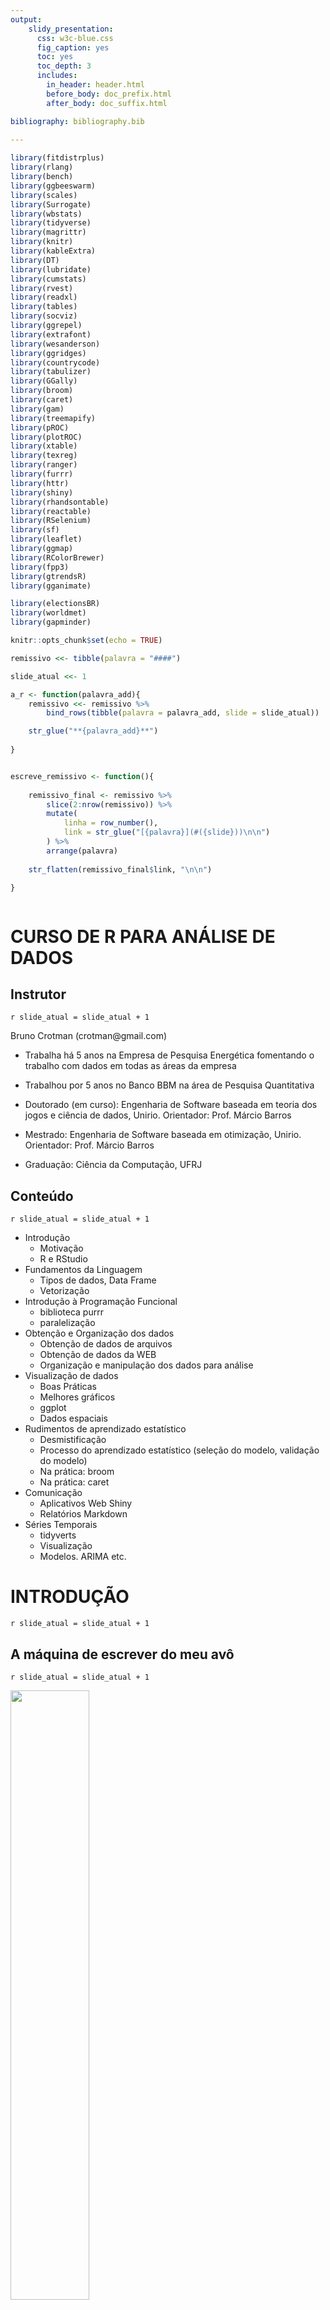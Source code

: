 ```yaml
---
output: 
    slidy_presentation: 
      css: w3c-blue.css
      fig_caption: yes
      toc: yes
      toc_depth: 3
      includes:
        in_header: header.html
        before_body: doc_prefix.html
        after_body: doc_suffix.html

bibliography: bibliography.bib
      
---
```






```r

library(fitdistrplus)
library(rlang)
library(bench)
library(ggbeeswarm)
library(scales)
library(Surrogate)
library(wbstats)
library(tidyverse)
library(magrittr)
library(knitr)
library(kableExtra)
library(DT)
library(lubridate)
library(cumstats)
library(rvest)
library(readxl)
library(tables)
library(socviz)
library(ggrepel)
library(extrafont)
library(wesanderson)
library(ggridges)
library(countrycode)
library(tabulizer)
library(GGally)
library(broom)
library(caret)
library(gam)
library(treemapify)
library(pROC)
library(plotROC)
library(xtable)
library(texreg)
library(ranger)
library(furrr)
library(httr)
library(shiny)
library(rhandsontable)
library(reactable)
library(RSelenium)
library(sf)
library(leaflet)
library(ggmap)
library(RColorBrewer)
library(fpp3)
library(gtrendsR)
library(gganimate)

library(electionsBR)
library(worldmet)
library(gapminder)

```


```r
 
knitr::opts_chunk$set(echo = TRUE)
```


```r

remissivo <<- tibble(palavra = "####")

slide_atual <<- 1

a_r <- function(palavra_add){
    remissivo <<- remissivo %>% 
        bind_rows(tibble(palavra = palavra_add, slide = slide_atual))

    str_glue("**{palavra_add}**")
    
}


escreve_remissivo <- function(){
    
    remissivo_final <- remissivo %>% 
        slice(2:nrow(remissivo)) %>% 
        mutate(
            linha = row_number(),
            link = str_glue("[{palavra}](#({slide}))\n\n")
        ) %>% 
        arrange(palavra)
        
    str_flatten(remissivo_final$link, "\n\n")

}



```

# CURSO DE R PARA ANÁLISE DE DADOS

## Instrutor
`r slide_atual = slide_atual + 1`

Bruno Crotman (crotman@gmail.com)

- Trabalha há 5 anos na Empresa de Pesquisa Energética fomentando o trabalho com dados em todas as áreas da empresa

- Trabalhou por 5 anos no Banco BBM na área de Pesquisa Quantitativa

- Doutorado (em curso): Engenharia de Software baseada em teoria dos jogos e ciência de dados, Unirio. Orientador: Prof. Márcio Barros

- Mestrado: Engenharia de Software baseada em otimização, Unirio. Orientador: Prof. Márcio Barros

- Graduação: Ciência da Computação, UFRJ

## Conteúdo
`r slide_atual = slide_atual + 1`


- Introdução
  + Motivação
  + R e RStudio

- Fundamentos da Linguagem
  + Tipos de dados, Data Frame
  + Vetorização

- Introdução à Programação Funcional
  + biblioteca purrr
  + paralelização

- Obtenção e Organização dos dados
  + Obtenção de dados de arquivos
  + Obtenção de dados da WEB
  + Organização e manipulação dos dados para análise

- Visualização de dados
  + Boas Práticas
  + Melhores gráficos
  + ggplot
  + Dados espaciais
  
- Rudimentos de aprendizado estatístico
  + Desmistificação
  + Processo do aprendizado estatístico (seleção do modelo, validação do modelo)
  + Na prática: broom
  + Na prática: caret

- Comunicação
  + Aplicativos Web Shiny
  + Relatórios Markdown
  
- Séries Temporais
  + tidyverts
  + Visualização
  + Modelos. ARIMA etc.



# INTRODUÇÃO
`r slide_atual = slide_atual + 1`

## A máquina de escrever do meu avô
`r slide_atual = slide_atual + 1`

![](imagens/olivetti.jpg){width=50%} 


## Nem um Nobel escapa... 
`r slide_atual = slide_atual + 1`


...da maldição do erro operacional


![](imagens/erroexcel1.jpg)

Fonte: [@error_rogoff]

PS.: ele não é Nobel...


## Homem foi a Lua há 50 anos
`r slide_atual = slide_atual + 1`

...e ainda...


![](imagens/erroexcel2.jpg)

Fonte: [@genetic]


## Objetivos do curso
`r slide_atual = slide_atual + 1`

Meta final: que vários dos processos de análise de dados da empresa passem a ser feitos dentro do fluxo de trabalho do R.

![](imagens/tidyverse.png)

Fonte:[@tidyversebig]

Ao fim do curso o objetivo é que todos os fios da meada sejam puxados para que o aluno consiga continuar por si só usando a vasta documentação disponível.

## Por que programar?
`r slide_atual = slide_atual + 1`


Também amo o Excel, mas amo mais as seguintes vantagens:

* **Reprodutibilidade**. Muito mais fácil refazer uma análise com código do que point and click

* **Menor risco operacional**. A automatização é maior, a chance de erro na execução de um passo manual é nula

* **Menor risco de continuidade** caso haja imprevistos com a equipe. 

* **Maior flexibilidade**. Virtualmente tudo é possível

* **Manutenção** mais fácil

* **Controle de versão** de forma profissional

* **Mais fácil do que parece**


## Por que programar em R?
`r slide_atual = slide_atual + 1`

* Ela é feita para lidar com dados

* Comunidade de usuários gigante e cooperativa

* Ferramentas poderosas para comunicação dos resultados, em documentos ou aplicações

* Muitos pesquisadores em métodos quantitativos que estão no estado-da-arte publicam seus métodos em bibliotecas escritas em R

* Prazeroso programar (Tidyverse, Shiny, R Markdown...)


## Fluxo de trabalho
`r slide_atual = slide_atual + 1`

![](imagens/tidyverse_simplificado.png){width=50%} 

Fonte:[@wickham2016r]


![](imagens/tidyverse.png){width=50%}

Fonte: [@tidyversebig]

## O processo de "Data Science"
`r slide_atual = slide_atual + 1`

![](diagramas/cadu.png)

[@cadu]

## Exemplos de onde vamos chegar
`r slide_atual = slide_atual + 1`

É muito comum possuirmos dados gerados em planilhas ou em algum suporte de formato estruturado ou semi-estruturado. 

Estes dados podem ser organizados de forma "tidy" para análise

Após a possível execução de modelos, podemos publicar os resultados.

[Impacto da temperatura no consumo de energia elétrica](https://crotman.shinyapps.io/EfeitoTemperaturaCarga)

[Localização de empresas e dutos](https://crotman.shinyapps.io/Empresas/)

[Estimador de posição de fundos multimercado](http://crotman.shinyapps.io/posicaofundos)

[Cenários futuros para expansão da matriz energética](https://crotman.shinyapps.io/PNE-Planel)

[Localização dos equipamentos de geração distribuída](https://crotman.shinyapps.io/DashboardGD)

[Passos de um algoritmo](https://crotman.shinyapps.io/seqalign)

[Equilíbrio de Nash pra vários cenários](https://crotman.shinyapps.io/GTPI)

[Ajuda pra escolher o local de um consultório de psicologia](https://crotman.shinyapps.io/psirio)


## Ambiente R/RStudio
`r slide_atual = slide_atual + 1`

R é uma linguagem que é interpretada por um [engine](https://cran.r-project.org/) gratuito.

`r a_r("RStudio")` é o melhor ambiente de programação da linguagem R. A versão mais simples, que é totalmente funcional, é gratuita.

![](imagens/RStudio.png){width=50%}

Na visualização padrão, ele oferece um console para execução de comandos e uma janela com a visualização dos *environments*, ou seja, das variáveis que ele guarda na sessão atual.


## RStudio como console
`r slide_atual = slide_atual + 1`

No console é possível executar comandos, como o que atribui valor a uma variável

```r

x <- 1

```

Note que a atribuição é feita com `<-` e não com `=` como na maioria das linguagens.

>Dica: o atalho **alt** + **-** gera o sinal de atribuição

Os comandos que não atribuem valor a uma variável são ecoados na tela

```r

x + 2

```

Veja o `[1]` no console. O R considera que tudo é um vetor. É uma linguagem muito baseada em operações vetoriais. Isso facilita muito as coisas quando se lida com dados.

## RStudio como IDE para um script
`r slide_atual = slide_atual + 1`

O console serve só para testes, aprendizado de novos comandos, debug, experiências etc.

Para as atividades mais comuns de análise de dados, e para que elas sejam reprodutíveis, é necessária a criação de scripts.

Eles são salvos em um arquivo de extensão ".r"



## Funcionalidades interessantes do RStudio
`r slide_atual = slide_atual + 1`

* Atalhos de teclado: **ctrl**+**enter** (rodar linhas selecionadas), **ctrl**+**shift**+**enter** (rodar script),  **ctrl**+**1** (foco no script), **ctrl**+**2** (foco no console), **ctrl**+**shift**+**F10** (reiniciar R), **ctrl**+**shift**+**C** (comentar/descomentar bloco)  ...

* Refactoring

* Document outline

* Pane: Files/Plots/Packages/Help/Viewer

* Pane: Environment/History/Connections/Git

* Jobs

* Controle de versão integrado com o Github

* Cheat sheets

* Verificação ortográfica (versão 1.3, ainda não lançada)

## Baixando o material do github
`r slide_atual = slide_atual + 1`

Todo o material do curso está hospedado no Github, inclusive esta apresentação, escrita em RMarkdown.

Os exemplos de código, as imagens e os dados mostrados nesta apresentação estão inclusos no repositório do curso.

O repositório fica em [github/crotman/cursoR](https://github.com/crotman/CursoR).

Para baixar este repositório no RStudio, crie um projeto em File/New Project, do tipo Github e use o endereço do repositório: https://github.com/crotman/CursoR.git.

O projeto tanbém está disponível no RStudio Cloud: [Projeto Curso R](https://rstudio.cloud/project/575191). A vantagem é que as bibliotecas já estão todas instaladas. 

Todo material é disponibilizado sob a licença [Creative Commons Attribution-NonCommercial-ShareAlike 4.0 International License](https://creativecommons.org/licenses/by-nc-sa/4.0/)



# FUNDAMENTOS DA LINGUAGEM
`r slide_atual = slide_atual + 1`
    

## Tipos de valores "armazenados" por variáveis
`r slide_atual = slide_atual + 1`

Para o R, simplificando para o escopo deste curso, as variáveis "armazenam" os seguintes tipos:

* Vetores (vetores atômicos e listas)

```r
1L:10L
```

```r

list("oi", 1L)

```

* Data Frames / Tibbles


```r
tibble(col1 = 1:10, col2 = 11:20 )
```

## Tipos de valores "armazenados" por variáveis (cont.)
`r slide_atual = slide_atual + 1`

* Funções (sim... uma variável pode "armazenar" uma função)

```r

f <- function(a, b){
    a + b
}

g <- f

g(1L, 2L)

```

* Environments 

```r


e1 <- rlang::env(
    a = 1L,
    b = "sou o b",
    c = 1L:20L
)

get("b", e1)

```

## Tipos de valores "armazenados" por variáveis (cont.)
`r slide_atual = slide_atual + 1`


Existe orientação a objetos no R, mas não está no escopo deste curso

Note que não há variáveis que armazenam dado escalar, como já vimos.

Dentre os vetores há:


* `r a_r("vetores atômicos")` (seus elementos são do mesmo tipo primário)

* `r a_r("listas")` (seus elementos, que são vetores atômicos, são de tipos primários diferentes)

![Tipos de vetores](imagens/summary-tree.png){width=25%}

Fonte: [@wickham2014advanced]

## Tipos de valores "armazenados" por variáveis (cont.)
`r slide_atual = slide_atual + 1`

Os vetores atômicos podem ser dos seguintes tipos:


![Tipos primários](imagens/summary-tree-atomic.png){width=25%}

Fonte: [@wickham2014advanced]

## Tipos de vetores atômicos
`r slide_atual = slide_atual + 1`

* `r a_r("Logical")` é um tipo booleano, aceita TRUE ou FALSE

```r

booleano <- !TRUE 

booleano

```

* `r a_r("Integer")` é numérico e inteiro. Equivalente ao long do C++ (por isso o `r a_r("L")` na declaração)

```r

inteiro <- 8L 

typeof(inteiro + 1L)

typeof(inteiro + 1)


```

## Tipos de vetores atômicos (cont.)
`r slide_atual = slide_atual + 1`

* `r a_r("Double")` é numérico e aceita números decimais. Equivalente ao double do C++

```r

double <- 0.1

double_cientifico <- 1.5e3

infinito <- Inf 
```


```r

double

double_cientifico

infinito

```



## Cobinando vetores em vetores maiores usando c()
`r slide_atual = slide_atual + 1`

Uma das funções mais usadas do R é `r a_r("c()")`, que cria um vetor novo vetor combinando vetores.

```r

c(1, 2, 3)

c(1, 2, 3, c(4, 5, 6))

1.4 : 9.4

```

## Outras formas de gerar um vetor
`r slide_atual = slide_atual + 1`

O operador `r a_r(":")` é usado para gerar um vetor com todos números que estão entre os operandos e são formados somando números inteiros ao primeiro operando.

```r

1L:10L

1.5:9.1



```

A função `r a_r("seq()")` é usada para criar um vetor de várias formas. 

Numa das formas especifica-se o valor inicial, o valor final e o incremento entre elementos do vetor. 


```r

seq(1, 9.99, 0.1)


```

## Parâmetros nomeados
`r slide_atual = slide_atual + 1`


Note que chamamos a função passando os parâmetros sem especificação de quais são eles. Eles são recebidos pela função na ordem padrão definida pela função. 

Mas no R também é possível passar `r a_r("parâmetros nomeados")`. 

Clique em `F1` enquanto tem o cursor em cima da função e veja a ordem dos parâmetros. Veja que outros parâmetros que não utilizamos. Podemos usar `length.out` ao invés de `by`:

```r


seq(1L, 10L, length.out = 10L)

seq(1L, 10L, length.out = 5L)

```

Outro parâmetro, `along.with`, deixa que criemos um vetor num intervalo determinado e o mesmo número de elementos do vetor passado por este parâmetro. 

```r

seq(20, 100, along.with = 1:10)

```

## Valores faltantes NA
`r slide_atual = slide_atual + 1`

Valores faltantes ou desconecidos são representados por `r a_r("NA")`

```r

a <- c(1L,NA)
a
```

O valor NA quase sempre contamina os cálculos

```r
media <- mean(a)
media
```


mas...

```r
media <- mean(a, na.rm = TRUE)
media
```


A exceção são expressões que dão sempre o mesmo resultado independentemente do valor da variável

```r
NA ^ 0
NA | TRUE
NA & FALSE
```


A melhor forma de testar se existe um valor `NA` é `is.na`

```r

v <- c(1, NA, 2)

is.na(v)

```





## Programação com vetores
`r slide_atual = slide_atual + 1`

As operações do R são vetoriais. Numa operação entre um vetor e um escalar, a operação com o escalar é aplicada a cada elemento do vetor


```r

1:5 * 2

```


```r

1:10 / 10

```


Numa operação com vetores do mesmo tamanho, os elementos são pareados


```r

1:10 * 1:10

```

## Programação com vetores - recycling
`r slide_atual = slide_atual + 1`

Outro conceito importante é o de `r a_r("recycling")`. 

Numa operação entre dois vetores de tamanhos diferentes, o vetor menor é repetido ciclicamente de forma a ficar com o mesmo tamanho do vetor maior. 

Lembra que toda variável no R é um vetor? 

Então... o escalar mostrado no primeiro código do slide anterior é um vetor de 1 elemento que sofre *recycling*


```r

1:10 * 1:2

```

## Estruturas construídas a partir de vetores e listas
`r slide_atual = slide_atual + 1`

Existem estruturas mais complexas na linguagem construídas a partir de vetores e listas.

* Data Frame

* Matrix

* Array

* Factor

* Estruturas que representam datas

* Objetos (no paradigma de orientação a objetos)

Data Frame é a estrutura que mais vamos usar para nossas análises de dados.


## Data Frames
`r slide_atual = slide_atual + 1`

`r a_r("Data Frame")`, e seu primo `r a_r("Tibble")`, são estruturas muito usadas em análises de dados feitas em R.

O Data Frame consiste em um conjunto de vetores nomeados, com o mesmo número de elementos, que formam uma estrutura retangular, onde cada coluna é um vetor e cada linha n contém o n-ésimo elemento dos vetores.

É similar, em muitas características, a uma tabela de banco de dados.

Essa estrutura é chave no paradigma "Tidy" que usaremos com as bibliotecas **Tidy**verse

Tibble é uma adaptação do Data Frame para análise de dados. Discutir essas diferenças está fora do escopo do curso. Algumas diferenças serão citadas o longo do material e justificam o uso do Tibble.


```r

df <- 
    data.frame(
        nome = c("João", "Maria", "Zezinho", "Juquinha"), 
        idade = c(7, 8, 9, 10), 
        altura = c(10, 11)
    )
df


#tibble não aceita recycling em vetores de tamanho diferente de 1
tib <- 
    #try evita que o erro paralise toda a execução do script
    try(
        tibble(
            nome = c("João", "Maria", "Zezinho", "Juquinha"), 
            idade = c(7, 8, 9, 10), 
            altura = c(10, 11)
        )
    )
```

## Criando um `tibble` com `tribble()`
`r slide_atual = slide_atual + 1`

É possível criar um Tibble a partir de um código que parece uma tabela, ou seja, criar por linhas e não por colunas.

Isso é feito com a função `r a_r("tribble()")`


```r

tribble(
  ~nome,       ~idade,      ~altura,
  "Bruno",     41,         1.75,
  "João",      23,         1.80,
  "Maria",     29,         1.70,
  "Zezinho",   31,         1.78
)


```

## Controle de fluxo
`r slide_atual = slide_atual + 1`

A linguagem oferece comandos de `r a_r("controle de fluxo")` similares aos de outras linguagens.

Podemos dividir os comandos de controle de fluxo em dois tipos:

* `r a_r("choices")`: execução alternativa de comandos

* `r a_r("loops")`: execução repetida de comandos


## Choices: `if`, `ifelse`
`r slide_atual = slide_atual + 1`

O comando `r a_r("if")` funciona para um valor lógico escalar


```r
if (2 + 2 == 4) {
    "2 mais 2 são 4"
} else {
    "2 mais 2 não são 4"
}
```



Note o operador de comparação `==` e não `=`

A função `r a_r("if_else")` (da biblioteca dplyr) funciona de vetorial. `if_else` é mais rápida que a função `ifelse` da biblioteca `base`, mas só aceita argumentos de mesmo tipo no segundo e terceiro parâmetros

```r
jogo_do_pim_silvio_santos <- if_else(
    condition = 1:40 %% 4 == 0 ,
    true =  "PIM",
    false =  as.character(1:40)
)
jogo_do_pim_silvio_santos
```

Note o operador `%%` e a função de coerção de tipo `as.character` 


## Choices: `switch` e `case_when`
`r slide_atual = slide_atual + 1`

A cláusula `r a_r("switch")` e a função `r a_r("dplyr::case_when")` evitam que o programador tenha que criar muitos `if else` aninhados

```r
letra <- "b"

switch(
    letra,
    "a" = "começa com a",
    "b" = "começa com b",
    stop("deu ruim")
)

```

Note que a condição vai sendo testada na ordem e `r a_r("stop")` gera um erro

case_when serve ao caso vetorial

```r
case_when(
    1:40 %% 10 == 0 ~ "dezena",
    1:40 %% 2 == 0 ~ "par",
    TRUE ~ as.character(1:40)
)
```


## Loops
`r slide_atual = slide_atual + 1`

A cláusula de `r a_r("loop")` mais usada e mais versátil é `r a_r("for")`

```r
for(i in 1:5){ 
    print(i^2)
}
```

As cláusulas `r a_r("next")` e `r a_r("break")` modificam o comportamento, respectivamente caminhando direto para a próxima iteração e saindo do for

```r
#next vai pra próxima iteração
for(i in 1:5){
    if (i %% 2 == 0){
        next
    }
    print(i)
}
```


```r
#next sai do loop
for(i in 1:5){
    if (i %% 2 == 0){
        break
    }
    print(i)
}
```


## Loops: coisa do passado
`r slide_atual = slide_atual + 1`

Vamos ver que quase sempre é desnecessário usar loop para as tarefas que vamos executar.

O caráter vetorial da linguagem, aliado a funcionalidades das bibliotecas, faz com que a grande maioria dos loops sejam desnecessários.

O código fica mais limpo e expressivo e mais rápido. Às vezes MUITO mais rápido. Isso ocorre por motivos além do escopo do curso (alocação de memória, código interpretado x código compilado em C++ etc.)

O código abaixo usa loop e programação funcional, respectivamente. Programação funcional será abordada posteriormente no material. 


```r
com_loop <- function(n){
    x <- integer()
    for (i in 1:n){
        x <- c(x, i^2)
    }
    x
}

#programação funcional: aprenderemos posteriomente
sem_loop <- function(n){
    x <- 1:n %>% 
        map_dbl(function(x){x^2})
    x
}

```

Abaixo as três formas de fazer a mesma conta que terão a performance avaliada


```r
com_loop(5)

sem_loop(5)

(1:5)^2

```

## Loops: coisa do passado (cont.)
`r slide_atual = slide_atual + 1`


A biblioteca `r a_r("bench")` oferece funções ótimas para avaliar a performance de pedaços pequenos de código.


```r

resultados_perf <- mark(
    sem_loop(1e4),
    com_loop(1e4),
    (1:1e4)^2
)

#aprenderemos o que é %>% e select() posteriormente 
resultados_perf %>% 
    select(expression, min, median, `itr/sec` )

plot(resultados_perf)


```


## Revisão: tipos de vetores
`r slide_atual = slide_atual + 1`

![](diagramas/vetores.png)


## Revisão: operações vetoriais
`r slide_atual = slide_atual + 1`

Qual o valor de v1 ?

```r

v1 <- c(1, 2, 3, 4, 5, 6) * 2

```


* a) (1, 2, 3, 4, 5, 6, 1, 2, 3, 4, 5, 6)
* b) (2, 4, 6, 8, 10, 12)
* c) (2, 2, 3, 4, 5, 6)


## Revisão: operações vetoriais
`r slide_atual = slide_atual + 1`

Qual o valor de v2

```r

v2 <-  c(1, 2, 3, 4) + c(0, 1)

```

* a) (1, 3, 3, 5)
* b) (1, 3, 3, 4)
* c) (1, 2, 3, 4, 0, 1)


## Revisão: data frames
`r slide_atual = slide_atual + 1`


![](diagramas/dataframes.png)



## Revisão: controle de fluxo
`r slide_atual = slide_atual + 1`

![](diagramas/controlefluxo.png){width=90%}

## Revisão: if
`r slide_atual = slide_atual + 1`


Complete a lacuna:


```r



if (n_pessoas ____ 0 ){
    print("Não há pessoas")
}
else{
    print("Há pessoas")
}
    
    

```


## Revisão: if_else
`r slide_atual = slide_atual + 1`

Complete a lacuna:


```r
x <- 1:10

if_else(
    _________,
    "par",
    "impar"
)



```


## Revisão: if_else
`r slide_atual = slide_atual + 1`

Qual o valor de x ?


```r

times <- c("Flamengo", "Fluminense", "Bahia", "Vasco")

x <- case_when(
    times == "Flamengo" ~ "Flamengo",
    times == "Bahia" ~ "Bahia",
    TRUE ~ "Flumifogo da Gama"
)


```


## Revisão: for
`r slide_atual = slide_atual + 1`

Complete a lacuna para imprimir os quadrados dos números de 1 a 10


```r
for ____{
    print(x^2)
}

```





## Exemplo de simulação: Monty Hall
`r slide_atual = slide_atual + 1`

`r a_r("Monty Hall")` era uma espécie de Sílvio Santos juvenil (sub 80) americano.

![](imagens/montyhall.png){width=20%}

Um dos seus jogos consistia em mostrar três portas ao otár... (ops) convidado. Atrás de uma delas sempre tem um carro. Atrás das outras, alguma brincadeira

Após a escolha inicial, o apresentador revelava uma das portas e perguntava se o convidado queria trocar a porta escolhida originalmente.

![](imagens/montyhall2.jpg){width=20%}

O que vocês acham? Melhor trocar, manter a escolha original ou tanto faz?


## Simulando o Monty Hall
`r slide_atual = slide_atual + 1`

Note o que há de interessante no código (comentado):

- A função `r a_r("sample()")`

- A `r a_r("seleção negativa de elementos com -")`

- A função `r a_r("replicate()")`

```r
set.seed(88)

joga_monty_hall <- function(troca){
    portas <- 1:3
    #sample() sorteia elementos com ou sem reposição
    porta_carro <- sample(portas, size = 1, replace = FALSE)
    primeira_escolha <- 1
    #Seleção negativa (retirando elementos)
    portas_pra_revelar <- portas[-c(porta_carro, primeira_escolha)]
    porta_revelada <- sample( c(portas_pra_revelar, portas_pra_revelar  ), 1)

    if(troca){
        escolha <- portas[-c(primeira_escolha, porta_revelada)]
    }
    else{
        escolha <- primeira_escolha
    }
    
    escolha == porta_carro
        
}

n <- 1000
#replicate executa múltiplas vezes um comando e armazena os resultados em uma estrutura única
troca <- replicate(n = n, joga_monty_hall(troca = TRUE))
fica  <- replicate(n = n, joga_monty_hall(troca = FALSE))
```

Resultados:

```r
sum(troca)/n
sum(fica)/n
```

## Outra simulação: dá pra passar no CFA sem saber nada?
`r slide_atual = slide_atual + 1`


![](imagens/macacocomputador.jpg){width=20%}


Vamos ver... mas dá pra simular sem saber quase nada.

Vamos usar uma das funções da família `r<familia de distribuição de prob>()`. Neste caso, a `r a_r("rbinom")`, que simula a distribução binomial, aquela que equivale a jogar n moedas para cima e ver quantas deram cara, ou seja, quantos desfechos chamados de "sucessos" são obtidos em n eventos com desfecho binário. Nestes eventos há uma probabilidade fixa para um desfecho considerado "sucesso".


```r

n_simul <- 10000
n_questoes <- 240
min_aprovacao <-  0.6
n_aprovado <- 240 * min_aprovacao
prob_questao <- 0.2

acertos <- rbinom(n = n_simul, size = n_questoes, prob = prob_questao   )

sum(acertos >= n_aprovado)/n_simul 

```

A chance é praticamente nula.

Na verdade, a grande massa da distribuição fica muito distante.


```r

dado <- enframe(acertos/n_questoes)

mostra_chances <- function(acertos, n_questoes){
    ggplot(enframe(acertos/n_questoes)) +
        geom_density( aes(x = value)) +
        scale_x_continuous(
            labels = percent_format(accuracy = 1), 
            limits = c(0,1),
            breaks = seq(0, 1, 0.1) 
            ) +
        labs(x ="% Acertos") +
        geom_vline(xintercept = min_aprovacao, color = "red") +
        theme_light()
}

mostra_chances(acertos, n_questoes)

```



## Outra simulação: dá pra passar no CFA sabendo a um grau x ?
`r slide_atual = slide_atual + 1`

O exemplo anterior era muito simplista: ninguém chuta tudo.

Imagine que sabemos qual a chance de aparecer uma pergunta onde podemos descartar 0 alternativas, a chance de uma onde descartamos 1 e assim por diante.

Na função `rbinom()`, a cada simulação, sorteamos uma de dois tipos de desfecho para cada um dos n eventos. A `r a_r("rmultinom()")` sorteia um de k tipos de desfecho para cada um dos n eventos. Um vetor de k elementos indica a probabilidade de cada tipo de desfecho.

A `rmultinom()` nos ajuda a compor provas de acordo com a proficiência de quem vai fazer a prova.



```r
#definindo a chance podermos eliminar 0, 1, 2, ... 4 alternativas
fracao_eliminar_questoes <- c( 0.1, 0.1, 0.2, 0.25 , 0.35 ) 
#definindo o número de questões 
n_questoes_cada_elimina <- t(rmultinom(n_simul, size = n_questoes, fracao_eliminar_questoes))
probs_quando_elimina <- 1/(5:1)
acertos_concatenados <- 
    rbinom( 
        n =  n_simul * 5 , 
        size = as.vector(t(n_questoes_cada_elimina)), 
        prob = probs_quando_elimina  
    )
```


```r
n_questoes_cada_elimina[1:4,]

```


```r
acertos_concatenados[1:20]
```

Como geramos os acertos concatenados em um vetor, o ideal é transformá-los numa matriz onde cada linha corresponde a uma simulação e cada coluna corresponde aos acertos conseguidos em cada tipo de questão. Usamos a função A `matrix()`, informando que estamos passando a matriz linha a linha e informando a quantidade de linhas.


```r
matriz_acertos <- matrix(acertos_concatenados, byrow = TRUE, nrow = n_simul )

matriz_acertos[1:5,]
```

A `rowSums()` nos ajuda a ter a quantidade de acertos em cada simulação de prova.


```r
acertos <- rowSums(matriz_acertos)
sum(acertos > n_aprovado)/n_simul


```


```r
mostra_chances(acertos, n_questoes)
```




# INTRODUÇÃO À PROGRAMAÇÃO FUNCIONAL COM PURRR
`r slide_atual = slide_atual + 1`


## O que é `r a_r("programação funcional")`?
`r slide_atual = slide_atual + 1`

O fato de que funções são objetos de primeira classe no R, ou seja, objetos que têm propriedades iguais às de qualquer outro, possibilita a progrmação no estilo funcional.

A programação funcional inclui as formas de interação entre vetores e funções a partir de uma função


![](imagens/fp.png)

Neste curso vamos nos concentrar nos Functionals, funções que recebem função como argumento e devolvem um vetor ou uma lista


## Função map
`r slide_atual = slide_atual + 1`

A função mais fundamental é `r a_r("map()")`. 

Ela recebe uma função e um vetor de $n$ elementos

A função é chamada para cada elemento do vetor, $n$ vezes.

Os resultados da aplicação destas $n$ execuções são devolvidos em uma lista de $n$ elementos
 
![](imagens/map.png)


## Exemplo da função map
`r slide_atual = slide_atual + 1`

Uma função é um objeto como outro qualquer e pode ser colocado em uma variável

````r

funcao <- function(x) x^2

```

`map` devolve uma lista com o resultado da execução de `map` em cada elemento

````r

map(.x = 1:10, .f = funcao)

```


## `map` pode retornar outros tipos de objeto
`r slide_atual = slide_atual + 1`



```r

map_dbl(.x = 1:10, .f = funcao)

map_chr(.x = 1:10, .f = funcao)

map_df(.x = tibble(x = 1:10), .f = funcao)

```


## Shortcuts pra funções
`r slide_atual = slide_atual + 1`

Funções podem ser declaradas inline.

```r

map(.x = 1:5, .f = function(x){rnorm(n = 4, mean = x, sd = .2)} )

```


Ou então `r a_r("shortcuts para funções")` podem ser usados


```r

map(.x = 1:5, .f = ~rnorm(n = 4, mean = .x, sd = .2) )

```

Os argumentos são repassados pela `map` para a função executada. Podemos então passar os argumentos para a `map`.

```r

map(.x = 1:5, .f = rnorm, n = 4, sd = .2 )


```


## Versões da `map()` para dois argumentos
`r slide_atual = slide_atual + 1`

A função `map()`possui versões para mais de um argumento.

`r a_r("map2")` e suas modificações para retornos em outros tipos, como `map2_dbl()`, são preparadas para funções de dois argumentos.


```r

tib_2_arg <- tribble(
  
  ~mean,  ~sd,
  0,       2,
  0,       4,
  1,       2,
  1,       4,
  
)
  

map2(
  .x = tib_2_arg$mean, 
  .y = tib_2_arg$sd, 
  .f = ~rnorm(n = 4, mean = .x, sd = .y) 
)

```


## Versões da `map()` para mais de dois argumentos
`r slide_atual = slide_atual + 1`


`r a_r("pmap")` e suas modificações para retornos em outros tipos, como `pmap_dbl()`, são preparadas um número ilimitado de argumentos.

Uma lista de vetores nomeados deve ser passada para a `pmap()`. Esses são os argumentos passados para a função.

Lembre que um Data Frame/Tibble é exatamente isso: uma lista de vetores nomeados.

O detalhe é que os nomes dos vetores deve bater com o nome dos parâmetros da função 


```r

tib_n_arg <- tribble(
  
  ~mean,  ~sd,  ~n,
  0,       2,   5,
  0,       4,   5,
  1,       2,   5,
  1,       4,   5,
  0,       2,   10,
  0,       4,   10,
  1,       2,   10,
  1,       4,   10
  
)

pmap(.l = tib_n_arg, .f = rnorm)


```


## Vantagens da programação funcional
`r slide_atual = slide_atual + 1`


A programação funcional deixa o código mais expressivo e maioria das vezes mais performático

Existem algumas características avançadas da programação funcional que facilitam bastante o trabalho.

A principal delas é a facilidade com que podemos converter um código que roda em série para um código que roda em paralelo com a biblioteca `furrr`, que veremos adiante.




# TIDY DATA (obtenção e organização dos dados)
`r slide_atual = slide_atual + 1`

## Um habilidade subestimada
`r slide_atual = slide_atual + 1`

Dentro de todo o hype envolvendo Data Science, surgem as buzz words mais mirabolantes: machine learning, AI, Deep Learning... 

Tudo isso é legal, mas a habilidade de preparar os dados para os modelos, preparar os hiperparâmetros e especificações alternativas ainda melhora muito a análise. Anote mais uma buzz word: **FEATURE ENGINEERING**

A agilidade de se tentar abordagens alterativas com os dados cresce muito quando dominamos a arte de manipular os data frames. Por isso o peso grande dado neste curso. 


## Organizando os dados de forma tidy
`r slide_atual = slide_atual + 1`

Arrumar os dados de forma que as linhas sejam eventos e as colunas sejam atributos do evento ajuda muito a rodar modelos e construir visualizações eficientemente. Esta forma de organização foi chamada de `r a_r("Tidy data")` por Hadley Wickham, o criador do conjunto de bibliotecas `Tidyverse`

O que é o evento e o que é o atributo pode variar até para diferentes usos do mesmo dado. Mas a prática ajuda a determinar isso.

![](imagens/tidydata.png)

## Tratamento de dados em passos: operador Pipe (`%>%`)
`r slide_atual = slide_atual + 1`

O operador `r a_r("pipe")`, representado por `r a_r("%>% ")` é extremamente útil para análise de dados no R com uso das bibliotecas `Tidyverse`

Normalmente os tratamentos de dados são feitos em múltiplos passos encadeados:


```r
#dados de exemplo
head(gapminder)

```

Vamos imaginar que queremos a média de PIB per capita por continente em 2007.

Note quanto código desnecessário há nestas linhas: variáveis que não precisavam ser nomeadas nem passadas explicitamente como parâmetro.

Este código desnecessário causa fadiga no programador, confunde o próprio autor do código e confunde ainda mais o leitor posterior do código.


```r
#vamos cobrir essas funções de tratamento posteriormente
gapminder_07 <- filter(gapminder, year == 2007)
gapminder_07_group_continente <- group_by(gapminder_07, continent)
gapminder_media_gdp_continente <- summarise(
    gapminder_07_group_continente, media_gdp = sum(gdpPercap * pop)/sum(pop)
)
resultado <- arrange(gapminder_media_gdp_continente, desc(media_gdp))

resultado

```

## Tratamento de dados em passos: operador Pipe (`%>%`) (cont.)
`r slide_atual = slide_atual + 1`

O operador pipe `%>%` faz o seguinte:

x %>% y(z) = y(x,z)

Ou seja, o primeiro operando é enfiado como primeiro parâmetro da função que está no segundo operando.

Isso faz com que possamos escrever o código anterior assim:

```r

resultado <- gapminder %>% 
    filter(year == 2007) %>% 
    group_by(continent) %>% 
    summarise(
        media_gdp = sum(gdpPercap * pop) / sum(pop)
    ) %>% 
    arrange(desc(media_gdp))
    
resultado


```


Note que agora podemos interpretar o código facilmente como uma série de comandos de tratamento em cima dos dados. 

Não é por coincidência que as funções de tratamento das bibliotecas tidyverse que veremos adiante são verbos e recebem os dados como primeiro parâmetro.

**Agora o mais importante de tudo: O ATALHO PARA O ` %>% ` É CTRL + SHIFT + M**


## Um mapa conceitual da bibioteca de transformação de dados `dplyr`
`r slide_atual = slide_atual + 1`

`r a_r("dplyr")` é a biblioteca mais central do conjunto `tidyverse`

![](imagens/conceptual_dplyr.jpg)

Fonte: [@dplyrrberlin]


## CRAN: além de bibliotecas de funções, bibliotecas de dados
`r slide_atual = slide_atual + 1`

`r a_r("CRAN")` é o repositório de bibliotecas mantido pelo R com contribuição de populares.

Além de funcionalidades estatísticas e funcionalidades para lidar com dados, há dados e funcionalidades para buscar dados online.

Usaremos várias das bases como exemplo.

A primeira é a do `r a_r("Banco Mundial")`, muito rica para quem gosta de dados socioeconômicos: `r a_r("wbstats")`

Para acessar um indicador precisamos achá-lo na base de indicadores com a função `wbsearch()`

```r

#pattern é uma expressão regular. \\ serve para dizer que "(" é mesmo "(" 
#e não o ( usado nas operações de expressão regular (fora do escopo do curso)
indicadores <- wbsearch(pattern = "GINI index \\(World Bank estimate\\)")

indicadores


```

Sabendo o ID do indicador, podemos consultá-lo com a função `wb()`


```r

#mrv é most recent values. Pode ser usado para buscar os n valores mais recentes
gini = wb(indicator = "SI.POV.GINI", mrv= 10, POSIXct = TRUE)

head(gini)


```


## dplyr: Modificar -> Colunas -> Nomes e posições
`r slide_atual = slide_atual + 1`

![](diagramas/dplyr_select.png)



## Funções básicas de tratamento (dplyr): `r a_r("select()")`
`r slide_atual = slide_atual + 1`


A função `select()` é usada para selecionar colunas do data frame/tibble


```r

glimpse(gini)

```

```r

gini_select <- gini %>% 
    select(country, date, value, iso3c)

head(gini_select)

```

É possível usar a seleção negativa assim como fizemos com vetores

```r

gini_select2 <- gini_select %>% 
    select(-iso3c)

head(gini_select2)

```



## Funções básicas de tratamento (dplyr): select() (cont.)
`r slide_atual = slide_atual + 1`


Algumas `r a_r("funções helpers da dplyr")` nos ajudam a usar a função `select` e são muito úteis para tratamentos mais elaborados.

Pra mostrar mais funcionalidades da função `select`, vamos usar uma base com dados eleitorais brasileiros, que retorna mais colunas


```r

candidatos <- candidate_fed(2018)

glimpse(candidatos)

```

## Funções básicas de tratamento (dplyr): select() - helpers
`r slide_atual = slide_atual + 1`


```r

candidatos_select <- candidatos %>% 
    select(starts_with("NOME"))

datatable(head(candidatos_select))
    


```


```r

candidatos_select <- candidatos %>% 
    select(ends_with("candidato"))

datatable(head(candidatos_select))
    


```

```r

candidatos_select <- candidatos %>% 
    select(contains("municipio"))

datatable(head(candidatos_select))


```

```r

candidatos_select <- candidatos %>% 
    select(ends_with("candidato"))

datatable(head(candidatos_select))


```


## Funções básicas de tratamento (dplyr): select() - helpers (cont.)
`r slide_atual = slide_atual + 1`


A função *helper* `r a_r("num_range")` ajuda a encontrar colunas do tipo `prefixo_n`. Isso é muito comum em bases de dados

A biblioteca `r a_r("worldmet")` retorna dados de `r a_r("estações meteorológicas")` espalhadas pelo planeta 

Primeiro é necessário encontrar o código da base desejada

```r

estacao <- getMeta("heathrow", returnMap = TRUE)

estacao
    

```


## Funções básicas de tratamento (dplyr): select() - helpers (cont.)
`r slide_atual = slide_atual + 1`

A função abaixo retorna os dados de uma estação. Veja que alguns campos têm um sufixo _n 

```r
dados_heathrow <- importNOAA(code = "037720-99999", year = 2019,
precip = TRUE, PWC = FALSE, parallel = TRUE)


glimpse(dados_heathrow)


```


A função *helper* `num_range` ajuda a selecionar essas colunas com prefixo comum e um sufixo numérico 



```r

dados_heathrow_select <- dados_heathrow %>% 
    select( 
        date, 
        num_range("cl_", 1:3 ), 
        num_range("precip_", c(6, 12))  
    )


head(dados_heathrow_select)

```

Outra função útil é a `r a_r("everything()")`, que ajuda, por exemplo, a passar algumas colunas para o início do `tibble`.


```r

dados_heathrow_select <- dados_heathrow %>% 
    select( 
        date, 
        air_temp,
        everything() 
    )


glimpse(dados_heathrow_select)




```

## Funções básicas de tratamento (dplyr): `rename()`
`r slide_atual = slide_atual + 1`

`r a_r("rename()")` é usada para modificar os nomes das colunas. Ela renomeia as colunas indicadas e mantném as outras.

![](diagramas/dplyr_rename.png)

## Funções básicas de tratamento (dplyr): `rename()`
`r slide_atual = slide_atual + 1`

```r

dados_heathrow %>% 
    rename(
        data = date,
        estacao = station,
        temperatura = air_temp
    ) %>% 
    head()

```

## Funções básicas de tratamento (dplyr): `rename()` x `select()`
`r slide_atual = slide_atual + 1`


`select()` também pode ser usado para renomear colunas, mas mantém apenas as colunas citadas

```r

dados_heathrow %>% 
    select(
        data = date,
        estacao = station,
        temperatura = air_temp
    ) %>% 
    head()


```


## dplyr: Modificar -> Colunas -> Valores
`r slide_atual = slide_atual + 1`


A função `r a_r("mutate()")` é usada para criar novas colunas no tibble, mantendo as outras.
![](diagramas/dplyr_mutate.png)


## Funções básicas de tratamento (dplyr): `mutate()`
`r slide_atual = slide_atual + 1`


Notando que a coluna DATA_ELEICAO é um caracter, vamos criar uma coluna de tipo data.

```r

typeof(candidatos$DATA_ELEICAO)


```


O jeito mais fácil de fazer isso é usando uma das funções da biblioteca `r a_r("lubridate")`


```r

candidatos_com_data <- candidatos %>% 
    mutate(DATA_ELEICAO_TIPO_DATA = dmy(DATA_ELEICAO)) %>% 
    select(DATA_ELEICAO, DATA_ELEICAO_TIPO_DATA)

head(candidatos_com_data)

```


É possível substituir um campo existente


```r

candidatos_com_data <- candidatos %>% 
    mutate(DATA_ELEICAO = dmy(DATA_ELEICAO)) %>% 
    select(DATA_ELEICAO)

head(candidatos_com_data)

```


## Funções básicas de tratamento (dplyr): `mutate()`
`r slide_atual = slide_atual + 1`


funções derivadas da `mutate` possibilitam a alteração de várias colunas ao mesmo tempo, usando os mesmos helpers que já vimos para a `select` e uma função à escolha


```r

candidatos_com_data <- candidatos %>% 
    mutate_at(vars(starts_with("DATA_")), dmy ) %>% 
    select(starts_with("DATA_"))


head(candidatos_com_data)


```

## Funções básicas de tratamento (dplyr) `mutate()` (cont.):
`r slide_atual = slide_atual + 1`

Outras funções úteis são as que fazem operações acumuladas e as operações de `r a_r("lag()")` e `r a_r("lead()")`.

`r a_r("BETS")` é uma biblioteca criada pela FGV que dá acesso a `r a_r("séries temporais econômicas")`

```r

series <- BETS::BETSsearch("exchange dollar")

series

```

No código abaixo, calculamos o retorno da série, a `r a_r("volatilidade histórica")` e a volatilidade `r a_r("EWMA")`

```r

dolar <- BETS::BETSget(1) 

dolar_com_vol <- dolar %>% 
    filter(date > ymd("1994-07-01")) %>% 
    arrange(date) %>% 
    mutate(
        retorno = (value - lag(value))/value,
        retorno_quad = retorno^2,
        dia = row_number(),
        fator_ewma = (1/0.94)^dia*1e-20
    ) %>% 
    filter(!is.na(retorno)) %>% 
    mutate(vol = sqrt(cumvar(retorno)) * sqrt(252) ) %>% 
    mutate(vol_ewma = sqrt(cumsum(retorno_quad * fator_ewma)/cumsum(fator_ewma)) * sqrt(252) ) %>% 
    rename(dolar = value) %>% 
    select(
        date,
        dolar,
        retorno,
        vol,
        vol_ewma
    )



datatable(dolar_com_vol) %>% 
    formatPercentage(c("retorno", "vol", "vol_ewma"), 2)


```


```r

dolar_ajeitado <- dolar_com_vol %>% 
    gather(variavel, valor, - date)


dolar_ajeitado %>% 
    ggplot() +
    geom_line(aes(x = date, y = valor)) +
    facet_grid( variavel ~ . , scales = "free") +
    theme_light() 



```


## Funções básicas de tratamento (dplyr) `transmute()`:
`r slide_atual = slide_atual + 1`

`r a_r("transmute()")` cria colunas e mantém apenas as colunas citadas


![](diagramas/dplyr_transmute.png)


```r

gapminder %>% 
  transmute(
    ano = year,
    pais = country,
    pib = gdpPercap * pop
  ) %>% 
  head()



```

## dplyr: Modificar -> Linhas -> Posição
`r slide_atual = slide_atual + 1`


A função `r a_r("arrange")` serve para ordenar as linhas do tibble.

![](diagramas/dplyr_arrange.png)


## Funções básicas de tratamento (dplyr) `arrange()`:
`r slide_atual = slide_atual + 1`



```r

dados_ordenados <- dados_heathrow %>% 
    arrange(date)

head(dados_ordenados)

```

A função `r a_r("desc()")` permite a ordenação decrescente


```r

dados_ordenados <- dados_heathrow %>% 
    arrange(desc(date))

head(dados_ordenados)



```


## Funções básicas de tratamento (dplyr) `filter()`:
`r slide_atual = slide_atual + 1`

`r a_r("filter()")` seleciona colunas de acordo com os seus valores

![](diagramas/dplyr_filter.png)

## Funções básicas de tratamento (dplyr) `filter()` (cont.):
`r slide_atual = slide_atual + 1`


Filtrando países (note o operador `r a_r("%in% ")`)


```r

gapminder %>% 
  filter(country %in% c("Brazil", "Argentina", "Chile")) %>% 
  ggplot() +
    geom_line(aes(x = year, y = gdpPercap, color = country )) +
    geom_point(aes(x = year, y = gdpPercap, color = country )) +
    theme_light()
  

```


## Funções básicas de tratamento (dplyr) `top_n()`:
`r slide_atual = slide_atual + 1`

`r a_r("top_n()")` seleciona as `n` linhas maiores de acordo com uma das colunas.

![](diagramas/dplyr_top_n.png)

## Funções básicas de tratamento (dplyr) `top_n()` (cont.):
`r slide_atual = slide_atual + 1`


Selecionando os países mais ricos em 2007.

Depois aprenderemos como ordenar essas barras


```r

gapminder %>% 
  filter(year == 2007) %>% 
  top_n(5, gdpPercap) %>% 
  ggplot() +
    geom_col(aes(x = country, y = gdpPercap)) +
    theme_light() 

```

## Funções básicas de tratamento (dplyr) `top_frac()`:
`r slide_atual = slide_atual + 1`


![](diagramas/dplyr_top_frac.png)


## Funções básicas de tratamento (dplyr) `top_frac()`:
`r slide_atual = slide_atual + 1`




```r

ricos <- gapminder %>% 
  filter(year == 2007) %>% 
  top_frac(.2, gdpPercap ) %>% 
  mutate(categoria = "Rico")

pobres <-  gapminder %>% 
  filter(year == 2007) %>% 
  top_frac(.2, desc(gdpPercap) ) %>% 
  mutate(categoria = "Pobre")

bind_rows(ricos, pobres) %>% 
  ggplot(aes(x = gdpPercap, y = lifeExp)) +
  geom_point( aes(color = continent)) +
  facet_grid(. ~ categoria, scales = "free_x") +
  geom_smooth(method = "lm", se = FALSE) +
  theme_light()
  




```


## Funções básicas de tratamento (dplyr) `slice()`:
`r slide_atual = slide_atual + 1`

`r a_r("slice()")` seleciona "linhas" de um data frame/tibble

![](diagramas/dplyr_slice.png)


## Funções básicas de tratamento (dplyr) `slice()`:
`r slide_atual = slide_atual + 1`


```r



classificacao_brasileirao <- read_html("https://pt.wikipedia.org/wiki/Campeonato_Brasileiro_de_Futebol_de_2019_-_S%C3%A9rie_A") %>% 
  html_nodes("table") %>% 
  extract2(7) %>% 
  html_table()


limbo <- classificacao_brasileirao %>% 
  slice(12:16) %>% 
  select(time = Equipes )

limbo


```


## Funções básicas de tratamento (dplyr) `group_by()`:
`r slide_atual = slide_atual + 1`


![](diagramas/dplyr_group_by.png)


## Funções básicas de tratamento (dplyr) `group_by()`:
`r slide_atual = slide_atual + 1`


A função `r a_r("group_by()")` será bastante usada.

Quem conhece SQL pode estranhar um pouco o comportamento desta função, pois ela não agrupa os dados diminuindo o número de linhas imediatamente.
 
Mas veja que ela indica que há agrupamento

Ela particiona o tibble. As operações passam a ser executadas em cada partição.


```r

gini_agrupado <- gini %>% 
    select(country, date, value) %>% 
    group_by(country) 
    
gini_agrupado


```


## Funções básicas de tratamento (dplyr) `group_by()` (cont.):
`r slide_atual = slide_atual + 1`

Para várias operações, o agrupamento faz com que o comportamento seja diferente.

Uma operação bastante usada é numerar as linhas de um tibble.

No tibble agrupado, essa operação acontece em cada grupo.

```r

gini_agrupado %<>% arrange(country, date) %>% 
    mutate(linha = row_number())


datatable(gini_agrupado)


```



## Funções básicas de tratamento (dplyr) `group_by()` (cont.):
`r slide_atual = slide_atual + 1`


As funções `r a_r("lag() no contexto da group_by")` e `r a_r("lead() no contexto da group_by")` funcionam dentro de cada grupo (o primeiro value de um grupo não acessa o valor do outro grupo com `lag()` .

```r

gini_agrupado %<>% mutate(
    value_ant = lag(value),
    delta_value = value - value_ant
    )

datatable(gini_agrupado)

```


## Funções básicas de tratamento (dplyr) `summarise()` (cont.):
`r slide_atual = slide_atual + 1`


![](diagramas/dplyr_summarise.png)


## Funções básicas de tratamento (dplyr) `group_by()` (cont.):
`r slide_atual = slide_atual + 1`


A função `group_by` só leva a uma sumarização, ou seja, só transforma o tibble em um tibble com o número de linhas igual ao número de grupos, quando executamos a função `r a_r("summarise()")`

Se executarmos `summarise()` sem particionar o tibble, a operação resulta em uma linha.


```r

maiores_temp_dia <- dados_heathrow %>% 
    group_by(date(date)) %>% 
    summarise(
        maxima = max(air_temp),
        minima = min(air_temp),
        media = mean(air_temp)
    )


datatable(maiores_temp_dia) %>% 
    formatRound(c("maxima", "minima", "media"), 1)


```



A função `r a_r("top_n() no contexto da group_by()")` retorna os n maiores valores. Se o tibble estiver agrupado, pra cada grupo.



```r


maiores_temp_dia <- dados_heathrow %>% 
    group_by(date(date)) %>% 
    top_n(1, air_temp) %>% 
    ungroup() %>% 
    mutate(
        hora = hour(date),
        estacao = 
            case_when(
                month(date) %in% 1:3 ~ "Inverno",
                month(date) %in% 7:9 ~ "Verão",
                TRUE ~ "Outono/Primavera"
                
            )
    ) %>% 
    select(hora, estacao, air_temp)

ggplot(maiores_temp_dia) +
    geom_density( aes(x = hora, color = estacao )) +
    theme_light()




```


## Leitura de dados de arquivos 
`r slide_atual = slide_atual + 1`

Até agora acessamos dados que estavam disponíveis em bibliotecas, mas muitas vezes encontramos dados em arquivos.

De modo geral, as funções da biblioteca `r a_r("readr")` são mais rápidas do que as da biblioteca base, e além disso mostram barra de progresso no console. É possível reconhecê-las pelo `_` ao invés de `.` 

## Leitura de dados de arquivos 
`r slide_atual = slide_atual + 1`

O caso mais comum é ler dados em formato de tabela para um tibble

![](imagens/readr.png)

Fonte: [@cheatsheetimport]



## Baixando arquivos em lote - Exemplo: CVM
`r slide_atual = slide_atual + 1`


O portal da CVM é uma fonte interessante de dados

O código abaixo baixa os dados que ainda não estão na nossa base.

Note que vamos usar `r a_r("programação funcional no exemplo")`. Sem uso de loop vamos executar uma função para cada linha do data frame/tibble.

Esta função vai salvar os dados como um objeto %%%rds***. Este formato é binário, diferentemente do formato csv (textual). Podemos compactar estes dados ou não. Se usarmos compactação, a leitura e escrita são mais lentas, mas os arquivos ocupam menos espaço.  


```r
existem <- tibble(arquivo = list.files("dados/fundos"))


salva <- function(endereco, arquivo){
    print(endereco)
    read_csv2(endereco) %>% 
      mutate_at(
        vars(-one_of(c("CNPJ_FUNDO", "NR_COTST", "DT_COMPTC"))),
        as.numeric
      ) %>% 
      mutate_at(
        vars(one_of("CNPJ_FUNDO")),
        as.character
      ) %>% 
      mutate_at(
        vars(one_of("NR_COTST")),
        as.numeric
      ) %>% 
      write_rds(paste0("dados/fundos/",arquivo), compress = "xz")
}


baixa_faltantes <- tibble(data_dado = seq(ymd("2017-01-01"), by = "month", ymd(today()-4) )) %>% 
    mutate(data_formato = format(data_dado, "%Y%m")) %>% 
    mutate(
        endereco = paste0(
            "http://dados.cvm.gov.br/dados/FI/DOC/INF_DIARIO/DADOS/",
            "inf_diario_fi_",
            data_formato,
            ".csv")) %>% 
    mutate(arquivo = paste0("inf_diario_fi_",data_formato,".rds")) %>% 
    anti_join(existem, by = c("arquivo" = "arquivo")) %>% 
    select(-data_formato) %>% 
    mutate(data = pmap(.l = list(endereco, arquivo), salva))
```


## Leitura de dados de arquivos em uma pasta - Exemplo: CVM
`r slide_atual = slide_atual + 1`

Após a operação de baixar os dados dos arquivos, podemos ler todos os arquivos de uma pasta e colocá-los em um só tibble, já que eles são do mesmo formato.

Usamos %%%execução em paralelo no exemplo***, que é possibilitada ao chamarmos uma função future_<map> ao invés de <map>.



```r

plan(multiprocess)

todos_os_fundos <- tibble(arquivo = list.files("dados/fundos")) %>%
    mutate(arquivo = paste0("dados/fundos/",arquivo)) %>%
    mutate(data = future_map(arquivo, read_rds, .progress = TRUE)) %>% 
    unnest()


head(todos_os_fundos)

```



```r

cadastro_fundos <- read_csv2("http://dados.cvm.gov.br/dados/FIE/CAD/DADOS/inf_cadastral_fie.csv", locale =  locale(encoding = "latin1") )


```


```r

cotas_verde <- todos_os_fundos %>% 
    filter(CNPJ_FUNDO == "07.455.507/0001-89" )


cotas_verde

```

## Leitura de conteúdo de páginas web
`r slide_atual = slide_atual + 1`

Existem duas dois tipos de atividades envolvidas na leitura de páginas web:

* Extração do conteúdo que interessa a partir da página já obtida

* Automatização da navegação com uso de emuladores de browser

Vamos ver primeiro como ler o conteúdo de uma página e depois como usar um emulador para navegar em um portal e obter o que desejamos

## Leitura de conteúdo de páginas web 
`r slide_atual = slide_atual + 1`

Para efetuar a `r a_r("leitura de páginas WEB")`, é necessário conhecer como é a estrutura de uma página web.

Uma página web pode ser representada por uma árvore de objetos, também chamada de `r a_r("DOM (Document Object Model)")`.

Esta árvore de objetos é definida pelo conteúdo de linguagem html que existe na página (e pode ser modificado por scripts em javascript e definições de estilo do CSS).

Podem existir objetos de vários tipos em uma página: links, inputs de dados, tabelas, células de tabelas, parágrafos, cabeçalhos etc.

![](imagens/dom.gif)


## Leitura de conteúdo de páginas WEB (cont.)
`r slide_atual = slide_atual + 1`

Para retirar da página web o conteúdo de que precisamos, temos que analisar como é esta árvore de objetos e que nós desta árvore nos interessam.

Imagine que queremos buscar dados na página de [histórico de preços e taxas dos títulos brasileiros](https://sisweb.tesouro.gov.br/apex/f?p=2031:2:0::::)

A tecla F12 do Chrome nos permite ver a árvore DOM da página em que estamos navegando.

![](imagens/f12.png){width=70%}


## Leitura de conteúdo de páginas WEB (cont.)
`r slide_atual = slide_atual + 1`

É possível clicar com o botão direito e inspecionar um elemento específico de forma a saber onde ele está na árvore e que tipo de elemento ele é (mesmo que você saiba pouco de `r a_r("html")`).

O mais importante é saber que uma `r a_r("tag html")` que define um elemento tem a sintaxe:

`<tipo_elemento nome_atributo=valor_attributo>texto do elemento</tipo_elemento>`

Mesmo sem saber hmtl, fica claro que queremos esse tal de atributo `href` dos tais elementos `a` seja lá o que diabos isso seja (`a` é um link e `href` é o destino do link).



![](imagens/f12_2.png){width=70%}


## Leitura de conteúdo de páginas WEB (cont.)
`r slide_atual = slide_atual + 1`


A biblioteca `r a_r("rvest")` possibilita a extração destes elementos.

É possível caminhar pela árvore DOM até os nós desejados e atributos que queremos usando `r a_r("html_nodes()")` e `r a_r("html_attr()")`. 

Munidos de uma função que faz download e salva um arquivo, podemos caminhar pelas planilhas e salvá-las


```r

existem <- tibble(arquivo = list.files("dados/titulos"))


salva_planilha <- function(name, endereco){
    arquivo <- endereco
    destino <- name
    print(arquivo)
    download.file(
        arquivo, 
        paste0("dados/titulos/",destino ),
        mode = "wb" ##PRA ARQUIVOS BINÁRIOS,
        )
}


links <- read_html("https://sisweb.tesouro.gov.br/apex/f?p=2031:2:0::::") %>% 
    html_nodes("body") %>% 
    html_nodes("a") %>% 
    html_attr("href") %>% 
    enframe(value = "endereco") %>%
    filter(str_detect(endereco, "cosis/sistd/obtem_arquivo/")) %>%
    mutate(destino = str_extract(endereco, "[0-9]*:[0-9]*$") %>% str_remove(":")  ) %>% 
    mutate(destino = paste0(destino,".xls")) %>%
    anti_join(existem, by = c("destino" = "arquivo")) %>%
    mutate(endereco = paste0("https://sisweb.tesouro.gov.br/apex/",endereco) ) %>% 
    mutate(data = map2(destino, endereco, salva_planilha ))

```


## Leitura de conteúdo de planilhas Excel
`r slide_atual = slide_atual + 1`

vamos aproveitar as planilhas que baixamos para ver como podemos efetuar a `r a_r("leitura de planilhas Excel")`.

Agora vamos organizar as planilhas que lemos do site do tesouro.

Vamos usar a biblioteca `r a_r("read_xl")`.

Precisamos ler todas as sheets de todos os arquivos em um diretório (onde baixamos os arquivos excel do site do tesouro).

A função abaixo lê as sheets de um arquivo.

Aqui fazemosuso de uma função da biblioteca `r a_r("stringr")`, que trata strings, ou seja, cadeias de caracteres. 

A função `r a_r("str_glue()")` possibilita a criação de novas strings a partir de variáveis já existentes de uma forma expressiva.


```r
le_sheets <- function(arquivo){
    
  excel_sheets(str_glue("dados/titulos/{arquivo}")) 
    
}
```


A função abaixo lê o conteúdo de cada sheet


```r
le_conteudo_sheet <- function(arquivo, sheet){
    
    read_excel(
        str_glue("dados/titulos/{arquivo}"),
        sheet = sheet,
        skip = 2,
        col_names = FALSE,
        col_types = "text"
    ) 
    
}
```

## Leitura de conteúdo de planilhas Excel (cont.)
`r slide_atual = slide_atual + 1`


Munidos destas duas funções, podemos guardar tudo em um só data frame.

Primeiro, definindo as sheets a ler

```r

plan(multiprocess)

sheets_pra_ler <- list.files("dados/titulos") %>% 
    enframe(value = "arquivo") %>%
    mutate(sheet = future_map(arquivo, le_sheets, .progress = TRUE)) %>% 
    unnest(cols = sheet) 
```

Depois lendo as sheets para um data frame

Neste momento, vamos executar a função em `r a_r("processamento paralelo")`, usando todos os processadores da nossa máquina.

Para isso, vamos lançar mão da biblioteca `r a_r("furrr")`%.

Ela contém adaptações de todas as funções map. São as funções baseadas na `r a_r("future_map")`.

Antes de rodar a future_map, determinamos a forma de paralelização. No nosso caso, plan(multiprocess).

É legal notar a forma como usamos `r a_r("expressão regular")` aqui


```r

plan(multiprocess)

sheets_lidas <- sheets_pra_ler %>% 
  mutate(titulo = str_extract(sheet,"[^[0-9]]*" )) %>% 
  mutate(vencimento = str_extract(sheet,"[0-9]{6}" )) %>% 
  mutate(vencimento = dmy(vencimento)) %>%
  mutate(
      arquivo_out = arquivo,
      sheet_out = sheet
  ) %>% 
  mutate(data = future_map2(.x = arquivo, .y = sheet , le_conteudo_sheet, .progress = TRUE)) %>% 
  unnest(data) 


```

## Leitura de conteúdo de planilhas Excel (cont.)
`r slide_atual = slide_atual + 1`


Uma última arrumada


```r
taxas_titulos <- sheets_lidas %>% 
    rename(
        data = 8,
        taxa_compra_manha = 9,
        taxa_venda_manha = 10,
        pu_compra_manha = 11,
        pu_venda_manha = 12,
        pu_base_manha = 13
    ) %>% 
    mutate(
        data = if_else(
            str_detect(data, "/"),
            dmy(data),
            as.numeric(data) + ymd("1899-12-31")
        )
    ) %>% 
    mutate(
        titulo = str_trim(titulo), 
        taxa_compra_manha = as.numeric(taxa_compra_manha),
        taxa_venda_manha = as.numeric(taxa_venda_manha),
        pu_compra_manha = as.numeric(pu_compra_manha),
        pu_venda_manha = as.numeric(pu_venda_manha),
        pu_base_manha = as.numeric(pu_base_manha)
    ) %>% 
    select(
        titulo,
        vencimento,
        data,
        taxa_compra_manha,
        taxa_venda_manha,
        pu_compra_manha,
        pu_venda_manha,
        pu_base_manha
    ) %>% 
    mutate(
        titulo = if_else(
            titulo == "NTN-B Principal", 
            "NTN-B Princ", 
            titulo
        )
    )


```

## Leitura de conteúdo de planilhas Excel (cont.)
`r slide_atual = slide_atual + 1`


Aí fica fácil fazer a análise que desejarmos

```r

ntnb_2045 <- taxas_titulos %>% 
    filter(
        titulo == "NTN-B Princ",
        vencimento == ymd("2045-05-15")
    ) %>% 
    mutate(taxa = (taxa_compra_manha +taxa_venda_manha)/2 )



ggplot(ntnb_2045) +
    geom_line(aes(x = data, y = taxa) ) +
    scale_x_date(
        date_breaks = "3 months",
        limits = c(ymd("2016-12-01"),NA),
        labels = date_format("%m/%y")
    ) +
    scale_y_continuous(
        labels = percent_format(accuracy = 0.1)
    ) + 
    labs(y = "NTN-B Principal 2045", x = "Data") +
    theme_light()


```


## Outro exemplo de leitura de página
`r slide_atual = slide_atual + 1`

Neste caso, precisamos entender quando requisição é feita pela página e emular essas requisições passando os parâmetros que devem ser passados via método `r a_r("POST")`.

Primeiro usamos a função `r a_r("crossing")` para criar 


```r


url <- "http://www.ceagesp.gov.br/entrepostos/servicos/cotacoes/#cotacao"


le_pagina_ceagesp <- function(grupo, data){

  print(str_glue("Grupo:{grupo}, data:{data}"))

  dados <- NA 
  fd <- list(  
    cot_grupo  = grupo,
    cot_data = data
  )
  
  resp <- POST(url, body=fd, encode="form")
  
  tabela <- content(resp) %>% 
    html_nodes("table") %>% 
    extract2(1) %>% 
    html_table()
  
  nomes <- tabela %>% slice(2)
  
  dados <- tabela %>% slice(3:nrow(tabela)) %>% 
    mutate(data = dmy(data))
  
  names(dados) <- c(nomes, "data_precos")

  dados
  
}


le_pagina_ceagesp_ignora_erro <- possibly(le_pagina_ceagesp, otherwise = NA) 


grupos <- c(
  "FRUTAS",
  "LEGUMES",
  "VERDURAS",
  "DIVERSOS",
  "FLORES",
  "PESCADOS"
)

datas <- seq(from = today()-3, by = 1, to = today()-1) %>% 
  format("%d/%m/%Y") 

dados_ceagesp <-  enframe(grupos, value = "grupo", name = "id_grupo") %>%
  crossing(enframe(datas, value = "data", name = "id_data")) %>% 
  mutate(leitura = map2(.x = grupo, .y = data, le_pagina_ceagesp_ignora_erro )) %>% 
  filter(!is.na(leitura)) %>%
  unnest(cols = leitura)

head(dados_ceagesp)



```


## Leitura de página como um robô
`r slide_atual = slide_atual + 1`


Em dois casos precisamos emular um browser para obter o conteúdo html que desejamos, para então usar a `rvest`

- Quando a página precisa executar um script javascript para que fique pronta

- Quando a página exige muitos passos de navegação antes de chegarmos aos dados desejados;


## Usando Selenium
`r slide_atual = slide_atual + 1`


`r a_r("Selenium")` é um famoso automatizador de browser. Através dele, é possível enviar cliques, preencher caixas de texto etc. até se chegar aos dados desejados. Além disso, ele executa os scripts javascripts que a página exige.

A biblioteca `r a_r("RSelenium")` possibilita o uso na linguagem R

Abaixo um exemplo de ativação do firefox a partir do R com RSelenium

```r

rs <- rsDriver(
    browser = "firefox",
    extraCapabilities = list(
        `mox:firefoxOptions` = list(
            binary = "C:/Program Files (x86)/Mozilla Firefox/firefox.exe"
        )
    )
)


```


## Baixando dados da ANEEL
`r slide_atual = slide_atual + 1`

```r

library(RSelenium)
library(rvest)
library(httr)
library(magrittr)

# initiate selenium     -- start it this way every time
# make sure the location of firefox on your machine is correct
rs <- rsDriver(
  browser = "firefox", 
  extraCapabilities = list(
    `mox:firefoxOptions` = list(
      binary = "C:/Program Files/Mozilla Firefox/firefox.exe"
    )
  )
)


preparou <-  function(){
  outputzipfile <- "nada"
  try(outputzipfile <- rsc$findElement(using = "xpath", "/html/body/div[2]/div[1]/div/div[13]/div[2]/div/div/div[3]/div[2]/div[2]/div[2]/div/div[1]"))  
  if(typeof(outputzipfile) == "S4"){
    resposta <- outputzipfile$getElementText() == "Output Zip File"
  }
  else{
    resposta <-  FALSE
  }
  
  resposta
  
}


rsc <- rs$client

rsc$navigate("https://sigel.aneel.gov.br/Down/")

imagem <- rsc$findElement(using = "css selector",  "#uniqName_9_1 > div:nth-child(1)" )

imagem$clickElement()

Sys.sleep(3)

UHE <- rsc$findElement(using = "xpath", "/html/body/div[2]/div[1]/div/div[13]/div[2]/div/div/div[3]/div[2]/div[1]/div[1]/div[1]/div[2]/div/div[3]/div[1]")

UHE$clickElement()

GD <- rsc$findElement(using = "xpath", "/html/body/div[2]/div[1]/div/div[13]/div[2]/div/div/div[3]/div[2]/div[1]/div[1]/div[1]/div[2]/div/div[1]/div[1]")

GD$clickElement()

baixar <- rsc$findElement(using = "xpath", "/html/body/div[2]/div[1]/div/div[13]/div[2]/div/div/div[3]/div[2]/div[1]/div[2]/div[2]/div")

baixar$clickElement()

while(!preparou()){
  
  print("esperando")
  Sys.sleep(1)
  
}
  
arquivo_download <- rsc$findElement(using = "xpath", "/html/body/div[2]/div[1]/div/div[13]/div[2]/div/div/div[3]/div[2]/div[2]/div[2]/div/div[2]/div/a")

endereco <- arquivo_download$getElementText()

download.file(url = unlist(endereco), destfile = "c:\\temp\\gd.zip")


```


## E quando o desenvolvedor da página web tá manguaçado?
`r slide_atual = slide_atual + 1`

Nem todas as páginas são fáceis de ler.

A [página que mostra os DIs na BMF](http://www2.bmf.com.br/pages/portal/bmfbovespa/boletim1/SistemaPregao1.asp?pagetype=pop&caminho=Resumo%20Estat%EDstico%20-%20Sistema%20Preg%E3o&Data=10/01/2017&Mercadoria=DI1), por exemplo é esquisita:

O nosso objeto de interesse aparece na ferramenta chamada por F12, mas não é encontrada pela `rvest` ao ler o HTML

![](imagens/pagina_bmf.png)

## Lendo páginas difíceis
`r slide_atual = slide_atual + 1`


Existem duas técnicas para o Web Scraping:

* Simular a navegação num browser emulado (fora do escopo deste curso)

* Interpretar páginas com base no conteúdo recebido

Na página que visualizamos da BMF, o conteúdo recebido inclui um script javascript que popula a tabela, por isso não conseguimos reconhecer o conteúdo da tabela de pronto, pois ela só é carregada pela execução do script.


![](imagens/script_bmf.png)


## Lendo páginas difíceis (cont.)
`r slide_atual = slide_atual + 1`


Conseguimos, no entanto, extrair do script as informações de que precisamos


![](imagens/script_bmf2.png)


## Lendo páginas difíceis (cont.)
`r slide_atual = slide_atual + 1`

O código abaixo extrai da página as informações de que precisamos.

Para extrair as informações, ele usa expressões regulares.

Repare na função que silencia um possível erro. Este erro pode acontecer se passarmos um dia que não tem dados. Precisamos disso pois vamos buscar todas as datas possíveis.

Essa não é a melhor forma de tratar um erro deste tipo. Veremos mais adiante



```r


cotacoes <- tibble(
    id = 0:10,
    cotacao = c(
        "ajuste_ant",
        "ajuste_corrig",
        "preco_abert",
        "preco_min",
        "preco_max",
        "preco_med",
        "ult_preco",
        "ajuste",
        "var_pontos",
        "ult_of_compra",
        "ult_of_venda"
    )
)

#QUEM INVENTOU ISSO?
siglas_mes <- tibble(
    sigla_mes = c(
        "F",
        "G",
        "H",
        "J",
        "K",
        "M",
        "N",
        "Q",
        "U",
        "V",
        "X",
        "Z"
        ),
    mes = 1:12
)



pagina <- NA

try( 
    {pagina <- read_html("http://www2.bmf.com.br/pages/portal/bmfbovespa/boletim1/SistemaPregao1.asp?pagetype=pop&caminho=Resumo%20Estat%EDstico%20-%20Sistema%20Preg%E3o&Data=10/01/2017&Mercadoria=DI1") %>% 
    html_nodes("script") %>% 
    extract2(13) %>% 
    html_text()}
    ,
    silent = TRUE
)


linhas_impares <- str_extract_all(pagina, "MercFut1 \\+ '<td ALIGN=\"right\" CLASS=\"tabelaConteudo1\">[0-9.,]*") %>% 
    extract2(1) %>% 
    enframe() %>% 
    mutate(
        ativo = (row_number()-1) %/% 11 * 2,
        tipo_cotacao = (row_number() - 1) %% 11
    )


linhas_pares <- str_extract_all(pagina, "MercFut1 \\+ '<td ALIGN=\"right\" CLASS=\"tabelaConteudo2\">[0-9.,]*") %>% 
    extract2(1) %>% 
    enframe() %>% 
    mutate(
        ativo = (row_number()-1) %/% 11 * 2 + 1,
        tipo_cotacao = (row_number() - 1) %% 11
    )


linhas <- linhas_impares %>% 
    bind_rows(linhas_pares) %>%
    arrange(ativo) %>% 
    mutate(valor = str_extract_all(value, ">[0-9.,]*")) %>% 
    mutate(valor = str_sub(valor, 2)) %>% 
    select(ativo, tipo_cotacao, valor)



ativos <- str_extract_all(pagina, "MercFut3 = MercFut3 \\+ '</tr><td ALIGN=\"center\" CLASS=\"tabelaConteudo[0-9]\">[A-Z][0-9][0-9]") %>%
    extract2(1) %>% 
    enframe() %>% 
    mutate(
        nome_ativo = str_sub(value,-3),
        id = name - 1
    ) %>% 
    select(
        id,
        nome_ativo
    )


linhas %<>% left_join(ativos, by = c("ativo" = "id")) %>% 
    select(nome_ativo, tipo_cotacao, valor) %>% 
    mutate(
        sigla_mes = str_sub(nome_ativo, 1,1),
        ano = as.numeric(str_sub(nome_ativo, 2,4)) + 2000
    ) %>% 
    left_join(cotacoes, by = c("tipo_cotacao" = "id") ) %>% 
    left_join(siglas_mes, by = c("sigla_mes")) %>% 
    mutate(vencimento = make_date(ano, mes, 1)) %>%
    mutate(
        valor = parse_number(
            valor, 
            locale = locale(
                decimal_mark = ",", 
                grouping_mark = "." 
            )
        )
    ) %>% 
    select(
        nome_ativo,
        vencimento,
        cotacao,
        valor
    )




```



```r


datatable(linhas)

```



## Lendo páginas difíceis (cont.)
`r slide_atual = slide_atual + 1`

Agora vamos executar para todos os dias desde janeiro de 2017.

Preparamos a função...


```r


le_uma_pagina_bmf <- function(dados){
    
    
    
    data <- pull(dados, data_in) %>% 
        stamp_date("31/01/2017")(.)
    

    
    pagina <- NA

    try( 
        {pagina <- read_html(paste0("http://www2.bmf.com.br/pages/portal/bmfbovespa/boletim1/SistemaPregao1.asp?pagetype=pop&caminho=Resumo%20Estat%EDstico%20-%20Sistema%20Preg%E3o&Data=",data,"&Mercadoria=DI1")) %>% 
        html_nodes("script") %>% 
        extract2(13) %>% 
        html_text()}
        ,
        silent = TRUE
    )
        
    
        
    if (!is.na(pagina)){
        
        
        
        linhas_impares <- str_extract_all(pagina, "MercFut1 \\+ '<td ALIGN=\"right\" CLASS=\"tabelaConteudo1\">[0-9.,]*") %>% 
            extract2(1) %>% 
            enframe() %>% 
            mutate(
                ativo = (row_number()-1) %/% 11 * 2,
                tipo_cotacao = (row_number() - 1) %% 11
            )
        
        
        linhas_pares <- str_extract_all(pagina, "MercFut1 \\+ '<td ALIGN=\"right\" CLASS=\"tabelaConteudo2\">[0-9.,]*") %>% 
            extract2(1) %>% 
            enframe() %>% 
            mutate(
                ativo = (row_number()-1) %/% 11 * 2 + 1,
                tipo_cotacao = (row_number() - 1) %% 11
            )
        
        
        linhas <- linhas_impares %>% 
            bind_rows(linhas_pares) %>%
            arrange(ativo) %>% 
            mutate(valor = str_extract_all(value, ">[0-9.,]*")) %>% 
            mutate(valor = str_sub(valor, 2)) %>% 
            select(ativo, tipo_cotacao, valor)
        
        
        
        ativos <- str_extract_all(pagina, "MercFut3 = MercFut3 \\+ '</tr><td ALIGN=\"center\" CLASS=\"tabelaConteudo[0-9]\">[A-Z][0-9][0-9]") %>%
            extract2(1) %>% 
            enframe() %>% 
            mutate(
                nome_ativo = str_sub(value,-3),
                id = name - 1
            ) %>% 
            select(
                id,
                nome_ativo
            )
        
        
        linhas %<>% left_join(ativos, by = c("ativo" = "id")) %>% 
            select(nome_ativo, tipo_cotacao, valor) %>% 
            mutate(
                sigla_mes = str_sub(nome_ativo, 1,1),
                ano = as.numeric(str_sub(nome_ativo, 2,4)) + 2000
            ) %>% 
            left_join(cotacoes, by = c("tipo_cotacao" = "id") ) %>% 
            left_join(siglas_mes, by = c("sigla_mes")) %>% 
            mutate(vencimento = make_date(ano, mes, 1)) %>%
            mutate(
                valor = parse_number(
                    valor, 
                    locale = locale(
                        decimal_mark = ",", 
                        grouping_mark = "." 
                    )
                )
            ) %>% 
            select(
                nome_ativo,
                vencimento,
                cotacao,
                valor
            )
        
        linhas
    }
    else
    {
        tibble(dia_inutil = TRUE )
    }
}

```

E executamos para todos os dias.


```r

dados_todas_as_datas <- seq.Date(
        ymd("2020-01-01"), 
        to = today(), 
        by = "day") %>% 
    enframe() %>% 
    rename(data_out = value) %>% 
    mutate(data_in = data_out) %>% 
    group_by(data_out, name) %>% 
    nest_legacy() %>% 
    mutate(data = map(data, le_uma_pagina_bmf)) %>% 
    unnest_legacy() 



```

## Lendo páginas difíceis (cont.)
`r slide_atual = slide_atual + 1`

O data frame com todos os dados ficou assim.

Veja como as funções da biblioteca `r a_r("kable")` e `r a_r("kableExtra")` dão mais controle na criação das tabelas.

Note como ele ainda não está "Tidy". Por quê?


```r


dados_todas_as_datas %>%
    ungroup() %>% 
    filter(is.na(dia_inutil)) %>% 
    select(-dia_inutil, - name) %>% 
    head(n = 200) %>% 
    mutate(
        data_out = stamp_date("31/12/2010")(data_out),
        vencimento = stamp_date("12/%Y")(vencimento),
        valor = number(valor, accuracy = 0.001, decimal.mark = ",", big.mark = ".")
    ) %>% 
    kable(
        col.names = 
            c(
                "Data",
                "Ativo",
                "Vencimento",
                "Tipo Cotação",
                "Cotação"
            ),
        align = 
            c("l","l","l","l","r")
    ) %>% 
    kable_styling(
        
    ) %>% 
    row_spec(
        seq(2, 200, 2),
        background = "#eeeeee"
    ) 




```


## Pivoteando
`r slide_atual = slide_atual + 1`

Reparamos que o data frame no slide anterior não está "Tidy", ou seja não está de forma que **cada linha represente um evento** e **cada coluna represente um atributo do evento**.

Para nós, neste caso, um evento é formado por **todas** as informações de um ativo em um dia e não **uma só** das informações de um ativo em um dia.

Isso porque é extremamente comum fazermos contas com mais de uma informação do ativo em um dia (máxima - mínima, por exemplo)

![](imagens/tidydata.png){width=70%}


## Tidyr
`r slide_atual = slide_atual + 1`

O pacote `r a_r("Tidyr")` ajuda a arrumar os data frames dessas formas. O hex sticker dele é bem explicativo.


![](imagens/tidyr.png){width=40%}

## Tidyr - `pivot_longer()` e `pivot_wider()`
`r slide_atual = slide_atual + 1`

Os nomes das principais funções mudaram em setembro de 2019 (quando saiu a versão 1.0.0). Antes se chamavam `r a_r("gather()")` e `r a_r("spread()")` e agora se chamam `r a_r("pivot_wider()")` e `r a_r("pivot_longer()")`, o que é mais intuitivo.

![](diagramas/tidyr.png)



## Pivoteando nosso data frame com muitas linhas
`r slide_atual = slide_atual + 1`

O nosso data frame tem cada tipo de cotação em cada linha e gostaríamos que essas linhas fossem transformadas em colunas.

A função que faz isso se chama `pivot_wider()`

Seus parâmetros mais usados são: 

* `data`, que é o data frame a ser tratado

* `names_from`, que é o atributo de onde vêm os nomes para os novos atributos

* `values_from`, o atributo de onde vêm os valores dos novos atributos

```r

dados_todas_as_datas %>% 
    pivot_wider(
        names_from = cotacao,
        values_from = valor
    ) %>% 
    str()



```


## Pivoteando nosso data frame com muitas colunas
`r slide_atual = slide_atual + 1`

É muito comum recebermos os dados com colunas que deviam ser valores de um atributo, e não um atributo em si.

O exemplo clássico é a colocação de datas nas colunas do dado, como nos dados retirados do site `Datasus`


```r

read_csv2(
    "dados/siab/cadastro_numero_familias.csv", 
    skip = 3,
    locale = locale(encoding = "latin1" ) 
    ) %>% 
    glimpse()
    


```


## Pivoteando nosso data frame com muitas colunas (cont.)
`r slide_atual = slide_atual + 1`

Acontece que "2009" não é um atributo, mas sim o valor de um atributo que deveria ser data

A função `pivot_longer()` faz a operação de que precisamos.

* `data`, que é o data frame a ser tratado

* `names_from`, que é o atributo de onde vêm os nomes para os novos atributos

* `values_from`, o atributo de onde vêm os valores dos novos atributos

Note também a função `r a_r("separate()")`, que divide colunas de acordo com caracteres separadores. 


```r

siab_familias <- read_csv2(
    "dados/siab/cadastro_numero_familias.csv", 
    skip = 3,
    locale = locale(encoding = "latin1" ) 
    ) %>% 
    pivot_longer(
        cols = -`Município`,
        names_to = "data",
        values_to = "familias"
    ) %>% 
    rename(
        municipio = `Município`
    ) %>% 
    separate(
        col = municipio,
        into = c("cod_municipio", "municipio"),
        sep = " ",
        extra = "merge"  
    ) %>% 
    mutate(
        cod_municipio = as.integer(cod_municipio),
        data = as.integer(data),
        familias = as.integer(familias)
    )


head(siab_familias)


```


## Pivoteando nosso data frame com muitas colunas (cont.)
`r slide_atual = slide_atual + 1`

Para pegar mais informações dos municipios, vamos ler um arquivo baixado do IBGE 


```r

municipios <- read_excel("dados/ibge/populacao.xlsx", skip = 2, col_names = TRUE) 


head(municipios, n = 30)


```

Ops... `r a_r("células mescladas")`

Não deixe o ódio tomar você...

A função `r a_r("fill()")` pode te ajudar


```r

municipios_ajeitado <- municipios %>%  
  rename(
    cod_municipio = 1,
    nome_municipio = 2,
    ano = 3,
    populacao = 4
  ) %>% 
  fill(cod_municipio, .direction = "down") %>% 
  fill(nome_municipio, .direction = "down") %>% 
  mutate(UF = str_extract(nome_municipio,"\\([A-Z]{2}\\)")) %>%
  mutate(UF = str_extract(UF,"[A-Z]{2}")) %>% 
  mutate(
    cod_municipio = as.integer(cod_municipio),
    ano = as.integer(ano)
  )

head(municipios_ajeitado)

```


## Combinando tibbles (dplyr)
`r slide_atual = slide_atual + 1`

Para juntar as informações de dois tibbles em um só, podemos fazer isso de três formas

![](diagramas/combinando.png)

## Combinando tibbles (tidyr): funções de join
`r slide_atual = slide_atual + 1`


Eis as funções de `r a_r("join de data frames")`

![](imagens/join.png)

Fonte: [@cheatsheettransform]


## Combinando tibbles (tidyr): exemplo funções de join:
`r slide_atual = slide_atual + 1`

Anteriormente, pegamos informações do cadastro de famílias...

```r

head(siab_familias)

```

E de municípios


```r

head(municipios_ajeitado)


```

Os códigos são diferentes, mas 

```r

de_para_codigos <- read_csv2(
  "http://blog.mds.gov.br/redesuas/wp-content/uploads/2018/06/Lista_Munic%C3%ADpios_com_IBGE_Brasil_Versao_CSV.csv",
  locale = locale(encoding = "latin1")
  ) %>% 
  select(IBGE, IBGE7)


head(de_para_codigos)

```


Agora juntamos as informações do Siab com as informações dos municípios 


```r


siab_familias %>% 
  inner_join(de_para_codigos, by = c("cod_municipio" = "IBGE")) %>%
  inner_join(municipios_ajeitado, by = c("IBGE7" = "cod_municipio", "data" = "ano") ) %>%
  View()

head(siab_familias)


```


Seria legal saber qual o tamanho médio das famílias


```r

numero_medio_familias <- read_excel("dados/ibge/pessoas_por_familia.xlsx", skip = 2) %>% 
  select(c(1, 3, 7)) %>% 
  rename(
    cod_municipio = 1,
    pessoas = 2,
    numero = 3
  ) %>% 
  
  View()



```



# VISUALIZAÇÃO DE DADOS 
`r slide_atual = slide_atual + 1`


## NÃO!!! Distorções
`r slide_atual = slide_atual + 1`

Nos próximos slides vemos `r a_r("antipadrões de visualização e dados")`.


![](imagens/doria.png)


Fonte: [@doria]


## NÃO!!! Distorções II
`r slide_atual = slide_atual + 1`

Às vezes mesmo sem querer (será?)

PS. gráfico de 2014


![](imagens/gnews.jpg)


Fonte: [@gnews]

## NÃO!!! Estilos que atrapalham
`r slide_atual = slide_atual + 1`

Gráfico com sombra, 3D, estilos que dificultam a interpretação


![](imagens/graficoruim.png)


Fonte: [@healy2018data]



## NÃO!!! 3D indiscriminado
`r slide_atual = slide_atual + 1`

O pessoal que usa Excel muitas vezes ama 3D, mas...


![](imagens/excel.png)

[@healy2018data]


![](imagens/excel2.png)


![](imagens/excel3.png)



## NÃO!!! Pizza maior que 100%
`r slide_atual = slide_atual + 1`

![](imagens/tortamaisque100.jpg )


Fonte: [@mais100]

## MELHOR AINDA: Pizza só meio a meio
`r slide_atual = slide_atual + 1`

Assim como os restaurantes devemos servir pizzas de dois sabores no máximo

Tentem descobrir qual a menor e a menor categoria em cada caso


![](imagens/torta.png)

Fonte: [@pie]


## NÃO!!! Pizza só meio a meio (cont.)
`r slide_atual = slide_atual + 1`

![](imagens/barranaopizza.png)


Fonte: [@pie]

## Com muita parcimônia: gráficos de linhas com dois eixos
`r slide_atual = slide_atual + 1`

Gráficos de dois eixos podem mostrar relações espúrias muito facilmente. E elas dependem da escolha da escala e dos limites dos eixos.

![](imagens/2eixos.png)

Fonte [@twoaxis]

O mesmo dado pode levar aos seguintes gráficos (e suas soluções)

![](imagens/2eixos-2.png)



## Dicas para uma boa visualização
`r slide_atual = slide_atual + 1`

Algumas `r a_r("dicas para boa visualização de dados")`:

* Enfatize o dado relevante

* Integre texto e gráfico

* Use fontes e cores diferentes do padrão 

* Principalmente em colunas e barras, faça o eixo começar de ZERO



```r

loadfonts(device = "win")

by_country <- organdata %>% group_by(consent_law, country) %>%
    summarize_if(is.numeric, list(mean = mean, sd = sd), na.rm = TRUE) %>%
    ungroup()


p <- ggplot(data = by_country,
            mapping = aes(x = gdp_mean, y = health_mean))

p + geom_point( color = "coral4") +
    geom_text_repel(data = subset(by_country, gdp_mean > 25000),
                    mapping = aes(label = country), 
                    size = 3,
                    color = "coral4",
                    family="Bookman Old Style"

                    
                    
                    ) +

  labs(y = "Gastos com saúde per cap.", x = "PIB per cap." ) +
  scale_x_continuous(
    labels = number_format(decimal.mark = ",", big.mark = "."),
    limits = c(0,NA)
  ) +
  scale_y_continuous(
    labels = number_format(decimal.mark = ",", big.mark = "."),
    limits = c(0,NA)
  ) +
  theme_minimal(
  ) +
  ggtitle(
    label = "Gastos em saúde x PIB"
  ) +
  theme(
    text=element_text(family="Bookman Old Style", color = "coral4"),
    axis.text =  element_text(colour = "coral4"),
    panel.background = element_rect(fill = "beige"),
    panel.grid.minor =   element_line(colour = "bisque1"),
    panel.grid.major =  element_line(colour = "bisque3")
  )
  



```


## Dicas para uma boa visualização
`r slide_atual = slide_atual + 1`
Use `r a_r("small multiples")`: divida o gráfico em gráficos iguais menores cada um com parte dos dados, seguindo uma regra categórica


```r

#("azure2", "chocolate", "steelblue4", "darkslategray", "slategray3", "slategray4")

p <- ggplot(data = gapminder, mapping = aes(x = year, y = gdpPercap))
p + geom_line(color="chocolate", aes(group = country)) +
    geom_smooth(size = 1.1, method = "loess", se = FALSE, color = "tan4") +
    scale_y_log10(labels=scales::dollar) +
    facet_wrap(~ continent, ncol = 5) +
    labs(x = "Year",
         y = "GDP per capita",
         title = "GDP per capita on Five Continents")+
  theme_minimal() +
  theme(
    text=element_text(family="CMU Serif", color = "darkslategray", size = 8),
    axis.text =  element_text(colour = "darkslategray"),
    panel.background = element_rect(fill = "azure2"),
    panel.grid.minor =   element_line(colour = "slategray2"),
    panel.grid.major =  element_line(colour = "slategray2"),
    strip.text = element_text(family="CMU Serif", colour = "darkslategray"),
    aspect.ratio = 1
  )


```


## GGPLOT2
`r slide_atual = slide_atual + 1`


`r a_r("ggplot2")` é a biblioteca de visualização de dados moderna mais usada no R.

Muitos dos problemas listados anteriormente são tratados por ela. É até difícil causar alguns dos problemas anteriores, por exemplo as distorções. É preciso muito malabarismo para produzir um gráfico com 2 eixos.

Por outro lado, a biblioteca facilita muito a criação de small multiples, a criação de gráficos personalizados e complexos


## Filosofia
`r slide_atual = slide_atual + 1`


GGPLOT é baseada na filosofia de Tufte [@tufte1973visual] e Wilkinson [@wilkinsongrammar], em que os gráficos são construídos a partir de dois princípios:

* Um gráfico é uma construção em camadas

* Os dados ganham sentido a partir de mapeamentos a escalas, que são mapeadas a geometrias

## Camadas da GGPLOT2
`r slide_atual = slide_atual + 1`


A GGPLOT2 parece mais complicada de usar do que funções como a `plot()` da biblioteca base do R.

Talvez porque as pessoas não são sempre apresentadas às camadas da gramática "Grammar of Graphics" que fundamenta a biblioteca.

As camadas da ggplot

![](imagens/camadas_ggplot.png)


Fonte: [@datacampggplot2]

## Descrição das camadas
`r slide_atual = slide_atual + 1`


As `r a_r("camadas da ggplot")` são as seguintes:

- **Dados (data)**

- `r a_r("Aesthetics (aes())")`: mapeamento das colunas dos dados a escalas

- `r a_r("Geometries geoms_()")`: elementos visuais que mostram os dados nas escalas

- `r a_r("Facets")`: small multiples

- **Statistics**: representações do dados transformadas por operações matemáticas

- **Coordinates**

- **Themes**: "non-data ink", ou seja, os elementos que não são diretamente plotados pela existência de dados 

## Elementos das camadas
`r slide_atual = slide_atual + 1`


![](imagens/elementos_ggplot.png)

Fonte: [@datacampggplot2]


## Montando o gráfico
`r slide_atual = slide_atual + 1`

Usando as camadas, vamos montando o gráfico

Vamos usar para este exemplo um dataset clássico, de espécimes de flores: `iris`

```r

glimpse(iris)

```

## Montando o gráfico: data, aes, geom
`r slide_atual = slide_atual + 1`

![](imagens/geom_aes_data.png)


```r

ggplot(iris, aes(x = Sepal.Length, y = Sepal.Width)) +     
  geom_point(alpha = 0.6)


```

Veja que, pela variável ser representada de forma discreta (uma casa decimal), há sobreposição de pontos. para dar a real impressão de quantos pontos existem, o ideal é inserir um ruído com `r a_r("geom_jitter()")`.

```r

ggplot(iris, aes(x = Sepal.Length, y = Sepal.Width)) +     
  geom_jitter(alpha = 0.6)


```

## Montando o gráfico: data, aes, geom, facet
`r slide_atual = slide_atual + 1`


![](imagens/geom_aes_data_facet.png)


```r

ggplot(iris, aes(x = Sepal.Length, y = Sepal.Width)) +     
  geom_jitter(alpha = 0.6) +
  facet_grid(. ~ Species)


```

## Montando o gráfico: data, aes, geom, facet, statistics
`r slide_atual = slide_atual + 1`


![](imagens/geom_aes_data_facet_stat.png)



```r

ggplot(iris, aes(x = Sepal.Length, y = Sepal.Width)) +     
  geom_jitter(alpha = 0.6) +     
  facet_grid(. ~ Species) +
  stat_smooth(method = "lm", se = F, col = "red")

```


## Montando o gráfico: data, aes, geom, facet, statistics, coord
`r slide_atual = slide_atual + 1`

![](imagens/geom_aes_data_facet_stat_coord.png)



```r

ggplot(iris, aes(x = Sepal.Length, y = Sepal.Width)) +     
  geom_jitter(alpha = 0.6) +     
  facet_grid(. ~ Species) +
  stat_smooth(method = "lm", se = F, col = "red") +
  coord_flip()


```


## Montando o gráfico: data, aes, geom, facet, statistics, coord, theme
`r slide_atual = slide_atual + 1`


![](imagens/geom_aes_data_facet_stat_coord_theme.png)


```r

wes <- wes_palette("Royal2", 5, "discrete")

ggplot(iris, aes(x = Sepal.Length, y = Sepal.Width)) +     
  geom_jitter(alpha = 0.6, color = wes[1]) +     
  facet_grid(. ~ Species) +
  stat_smooth(method = "lm", se = F, col = wes[1]) +
  coord_flip() +
  theme_minimal() +
  theme(
    text=element_text(family="Bradley Hand ITC", color = wes[1], size = 16),
    axis.text =  element_text(colour = wes[1]),
    panel.background = element_rect(fill = "white"),
    panel.grid.minor =   element_line(colour = wes[2]),
    panel.grid.major =  element_line(colour = wes[3]),
    strip.text = element_text(family="Bradley Hand ITC", color = wes[1]),
    panel.border = element_rect(colour = wes[4], fill = NA)
  )

```

## Escolhendo o melhor gráfico
`r slide_atual = slide_atual + 1`




![](diagramas/graficos.png)



## Escolhendo o melhor gráfico: distribuição (variável discreta)
`r slide_atual = slide_atual + 1`


![](diagramas/graficos.png)


```r


gols <- read_csv("dados/football_events/ginf.csv") %>% 
  select(fthg, ftag) %>% 
  pivot_longer(cols = everything(),  names_to = "casa_fora", values_to = "gols")


ggplot(gols) + 
  geom_histogram(
    aes(x = gols),
    binwidth = 1
  ) +
  scale_x_continuous(breaks = 0:10, minor_breaks = c()) +
  theme_minimal()





```



```r



result <- fitdistr(  gols$gols  , densfun = "Poisson" ) 

pois <- rpois(length(gols$gols ), lambda = result$estimate ) %>% 
  enframe(value = "gols") %>% 
  mutate(tipo = "poisson")


real_simulado <- gols %>% 
  mutate(tipo = "real" ) %>% 
  bind_rows(pois)

ggplot() + 
  geom_histogram(
    data = real_simulado,
    aes(x = gols, group = tipo, fill = tipo),
    binwidth = 1,
    show.legend = TRUE,
    position = "identity",
    alpha = 0.5
  ) +
  scale_x_continuous(breaks = 0:10, minor_breaks = c()) +
  geom_vline(aes(xintercept = result$estimate)) +
  geom_text(aes(x = result$estimate, y = 7000 ),nudge_x = 0.3,   label = number(result$estimate, accuracy = 0.01 )) +
  theme_minimal()


```


## Escolhendo o melhor gráfico: acumulada empírica
`r slide_atual = slide_atual + 1`


O gráfico mostrando gráfco com a `r a_r("função de probablidade acumulada empírica")` mostra propriedades que o histograma não mostra


```r

ggplot(gols, aes(x = gols)) +
  stat_ecdf(geom = "step") +
  scale_x_continuous(breaks = 0:10, minor_breaks = c()) +
  theme_minimal()



```

## Escolhendo o melhor gráfico: distribuição de variável contínua
`r slide_atual = slide_atual + 1`


Para variáveis contínuas, faz sentido usar o gráfico de `r a_r("densidade de probabilidade")`


```r

ufc_pesos <- read_csv("dados/ufc/data.csv") %>% 
  filter(weight_class == "Heavyweight") %>% 
  select(
    R_Height_cms,
    B_Height_cms,
    Winner
  ) %>% 
  transmute(
    altura_vencedor = if_else(Winner == "Red", R_Height_cms, B_Height_cms  ),
    altura_perdedor = if_else(Winner == "Red", B_Height_cms, R_Height_cms  )
  ) %>% 
  pivot_longer(cols = everything(), names_to = "resultado", values_to = "altura")


ggplot(ufc_pesos) + 
  geom_density(aes(x = altura)) +
  theme_minimal()






```

## Escolhendo o melhor gráfico: distribuição de variável contínua. ECF
`r slide_atual = slide_atual + 1`


Mais uma vez a distribuição empírica nos deixa ver mais coisa: os quantis


```r

ggplot(ufc_pesos) + 
  stat_ecdf(aes(x = altura), geom = "density" ) +
  theme_minimal()


```


## Escolhendo o melhor gráfico: comparando distribuições
`r slide_atual = slide_atual + 1`



```r

ggplot(ufc_pesos) + 
  geom_density(aes(x = altura, color = resultado)) +
  theme_minimal()


```



```r

ggplot(ufc_pesos) + 
  stat_ecdf(aes(x = altura, color = resultado), geom = "density" ) +
  theme_minimal()



```


## Escolhendo o melhor gráfico: comparando muitas distribuições
`r slide_atual = slide_atual + 1`


O tipo de gráfico gerado por `r a_r("geom_desity_ridges()")` ajuda a comparar várias distribuições.


```r

ufc_pesos <- read_csv("dados/ufc/data.csv") %>% 
  select(
    weight_class,
    R_Height_cms,
    B_Height_cms,
    Winner
  ) %>% 
  transmute(
    weight_class,
    altura_vencedor = if_else(Winner == "Red", R_Height_cms, B_Height_cms  ),
    altura_perdedor = if_else(Winner == "Red", B_Height_cms, R_Height_cms  )
  ) %>% 
  pivot_longer(cols = -weight_class, names_to = "resultado", values_to = "altura")


ggplot(ufc_pesos) +
  geom_density_ridges(aes(x = altura, y = weight_class ), fill = "lightblue") +
  theme_ridges() +
  scale_x_continuous(breaks = seq(150,by = 5, to = 220))



```


Legal a ideia, mas não queremos comparar mulheres também 


## Introduzindo stringr
`r slide_atual = slide_atual + 1`


A biblioteca `r a_r("stringr")` facilita muito lidar com strings. Por exemplo detectar um pedaço de string em outra.


```r

ufc_pesos <- read_csv("dados/ufc/data.csv") %>% 
  filter(!str_detect(weight_class, "Women")) %>% 
  select(
    weight_class,
    R_Height_cms,
    B_Height_cms,
    Winner
  ) %>% 
  transmute(
    weight_class,
    altura_vencedor = if_else(Winner == "Red", R_Height_cms, B_Height_cms  ),
    altura_perdedor = if_else(Winner == "Red", B_Height_cms, R_Height_cms  )
  ) %>% 
  pivot_longer(cols = -weight_class, names_to = "resultado", values_to = "altura")


ggplot(ufc_pesos) +
  geom_density_ridges(aes(x = altura, y = weight_class ), fill = "lightblue") +
  theme_ridges() +
  scale_x_continuous(breaks = seq(150,by = 5, to = 220))



```

Melhorou, mas ainda á estranho. Melhor seria se as classes de peso estivessem em ordem


## Introduzindo forcats
`r slide_atual = slide_atual + 1`

No R, as variáveis categóricas são chamadas de `r a_r("fator")`. Cada valor possível de um fator é representadas internamente com um identificador numérico, e não com a própria string.

Cada valor possível da variável categórica também é chamada de `r a_r("level")`

Podemos manipular essas representações facilmente com a `r a_r("forcats")`.

No caso, queremos ordenar nosso fator com a ordem as classes de peso no UFC

A função `r a_r("fct_relevel")` possibilita a ordenação manual de uma variável `r a_r("factor")`


```r

ufc_pesos_ordem <- ufc_pesos %>% 
  mutate(
    weight_class = fct_relevel(weight_class,
      c(
      "Flyweight",
      "Bantamweight",
      "Featherweight",
      "Lightweight",
      "Welterweight",
      "Middleweight",
      "Light Heavyweight",
      "Heavyweight",
      "Catch Weight",
      "Open Weight"
      )
    )  
  )


ggplot(ufc_pesos_ordem) +
  geom_density_ridges(aes(x = altura, y = weight_class ), fill = "lightblue") +
  theme_ridges() +
  scale_x_continuous(breaks = seq(150,by = 5, to = 220))



```

## Relação entre variáveis: scatter plot
`r slide_atual = slide_atual + 1`


Os gráficos do tipo `r a_r("scatter plot")` possibilitam a visualização de relações entre as variáveis


Vamos brincar um pouco com os dados do Banco Mundial


```r

 

taxa_homicidios <- wb("VC.IHR.PSRC.P5", country = "all", mrv = 10, POSIXct = TRUE ) %>% 
  select(iso3c, value, date) %>% 
  group_by(iso3c) %>% 
  top_n(1, date) %>% 
  rename(homicidios = value)

gini <- wb("SI.POV.GINI", country = "all", mrv = 10, POSIXct = TRUE ) %>% 
  select(iso3c, value, date) %>% 
  group_by(iso3c) %>% 
  top_n(1, date) %>% 
  rename(desigualdade = value)

pib_per_capita <- wb("NY.GDP.PCAP.PP.KD", country = "all", mrv = 10, POSIXct = TRUE ) %>% 
  select(iso3c, value, date) %>% 
  group_by(iso3c) %>% 
  top_n(1, date) %>% 
  rename(riqueza = value)

pib_gini_homi <- taxa_homicidios %>% 
  inner_join(gini, by = c("iso3c")) %>% 
  inner_join(pib_per_capita, by = c("iso3c")) %>% 
  left_join(codelist, by = c("iso3c") ) %>% 
  select(riqueza, desigualdade, homicidios, continent, region) %>% 
  pivot_longer(cols = c("riqueza", "desigualdade"), names_to = "tipo_indice", values_to = "indice" ) %>% 
  mutate(tipo_indice = str_to_title(tipo_indice))




```




```r

ggplot(pib_gini_homi, aes(y = homicidios, x = indice)) +
  geom_point(alpha = 0.4) +
  facet_wrap(~tipo_indice, scales = "free", ncol = 1) +
  geom_smooth() +
  theme_minimal() +
  labs(x = "", y = "Homicídios por 100 mil") +
  scale_x_continuous(labels = number_format(decimal.mark = ",", big.mark = ".")) 
  


```

## Relação entre variáveis: scatter plot (cont.)
`r slide_atual = slide_atual + 1`


É possível visualizar os `r a_r("eixos em log")` na base 10


```r


ggplot(pib_gini_homi, aes(y = homicidios, x = indice)) +
  geom_point(alpha = 0.4) +
  facet_wrap(~tipo_indice, scales = "free", ncol = 1) +
  geom_smooth() +
  theme_minimal() +
  labs(x = "", y = "Homicídios por 100 mil") +
  scale_x_continuous(labels = number_format(decimal.mark = ",", big.mark = ".")) +
  scale_y_log10() 




```


## Relação entre variáveis: scatter plot (cont.)
`r slide_atual = slide_atual + 1`

É possível também usar as cores para olhar uma terceira característica



```r

ggplot(pib_gini_homi, aes(y = homicidios, x = indice)) +
  geom_point(alpha = 0.4, aes(color = continent )) +
  facet_wrap(~tipo_indice, scales = "free", ncol = 1) +
  geom_smooth() +
  theme_minimal() +
  labs(x = "", y = "Homicídios por 100 mil") +
  scale_x_continuous(labels = number_format(decimal.mark = ",", big.mark = ".")) +
  scale_y_log10()  +
  theme(legend.position = "top")


```


A linha de regressão também pode ser estimada para cada grupo. Neste caso vamos usar o método de regressão linear, pois o LOESS original nao funciona nada bem com muito poucos dados (nem a linear, mas...)



```r

ggplot(pib_gini_homi, aes(y = homicidios, x = indice, color = continent)) +
  geom_point(alpha = 0.4 ) +
  facet_wrap(~tipo_indice, scales = "free", ncol = 1) +
  geom_smooth(se = FALSE, method = "lm") +
  theme_minimal() +
  labs(x = "", y = "Homicídios por 100 mil") +
  scale_x_continuous(labels = number_format(decimal.mark = ",", big.mark = ".")) +
  scale_y_log10() 



```




```r

analise_desigualdade <- pib_gini_homi %>% 
  filter(tipo_indice == "Desigualdade")

ggplot(analise_desigualdade, aes(y = homicidios, x = indice, color = continent)) +
  geom_point(alpha = 0.4) +
  facet_wrap(~tipo_indice, ncol = 1) +
  geom_smooth(se = FALSE, method = "lm") +
  theme_minimal() +
  labs(x = "Índice de Gini", y = "Homicídios por 100 mil") +
  scale_x_continuous(labels = number_format(decimal.mark = ",", big.mark = ".")) +
  scale_y_log10() +
  facet_wrap(~continent)  +
  theme(legend.position = "top")




```

```r


ggplot(analise_desigualdade, aes(y = homicidios, x = indice, color = continent)) +
  geom_text(aes(label = iso3c), size = 2) +
  facet_wrap(~tipo_indice, ncol = 1) +
  geom_smooth(se = FALSE, method = "lm") +
  theme_minimal() +
  labs(x = "Índice de Gini", y = "Homicídios por 100 mil") +
  scale_x_continuous(labels = number_format(decimal.mark = ",", big.mark = ".")) +
  scale_y_log10() +
  facet_wrap(~continent) +
  theme(legend.position = "top")



```

## Relação entre variáveis: Três variáveis contínuas
`r slide_atual = slide_atual + 1`


Podemos avaliar três variáveis contínuas usando um gráfico

Primeiro vamos colocar em wide as duas variáveis que tínhamos deixado long.

```r

pib_gini_homi_wide <- pib_gini_homi %>% 
  pivot_wider(names_from = tipo_indice, values_from = indice )
  

head(pib_gini_homi_wide)


```


A escala de cor usada abaixo, `r a_r("Viridis")`, oferece a mesma sensação para colorido e preto e branco e é feita para ajudar `r a_r("daltônicos")`.


O log foi usado aqui para evitar que os valores extremos dificultem a visualização da escala de cores.



```r


ggplot(pib_gini_homi_wide) +
  geom_point(aes(color = homicidios, x = Desigualdade , y = Riqueza )) +
  scale_color_viridis_c(trans = "log10", direction = -1, option = "inferno") +
  theme_minimal()


```


## Relação entre variáveis:  Três variáveis contínuas
`r slide_atual = slide_atual + 1`


```r

hdi <- read_csv("dados/hdi/atlas.csv") %>% 
  rename(municipio = `município` ) %>% 
  select(
    ano,
    rdpc,
    gini,
    municipio,
    uf
  ) %>% 
  filter(ano == 2010)
  

violencia <- extract_text("dados/atlasviolencia/8099-tabelamunicipiostodossite.pdf", encoding = "UTF-8") %>% 
  str_split(pattern = fixed("\n")) %>% 
  unlist() %>% 
  enframe( value = "linha") %>% 
  mutate(
    UF = str_extract(linha, "[A-Z]{2}") ,
    municipio = str_extract(linha, "(?<=[A-Z]{2} ).+?(?=[0-9])"),
    numeros = str_extract_all(linha, "(?<= )[0-9 ,.]*") 
  ) %>% 
  unnest_legacy() %>% 
  filter(str_length(numeros)>1) %>% 
  mutate(
    numeros = str_trim(numeros),
    municipio = str_trim(municipio) %>% str_to_upper()
  ) %>% 
  separate(
    col = numeros,
    into = c("populacao", "homicidios", "ocultos", "taxa_homicidios"),
    sep = " "
  ) %>% 
  mutate(taxa_homicidios = parse_number(taxa_homicidios, locale = locale(decimal_mark = ",")) )
  

ufs <- municipios_ajeitado %>% 
  select(
    UF,
    cod_municipio
  ) %>% 
  mutate(
    cod_uf = cod_municipio %/% 100000
  ) %>% 
  select(-cod_municipio) %>% 
  distinct() %>% 
  filter(!is.na(cod_uf)) 
  
hdi %<>% inner_join(ufs, by = c("uf" = "cod_uf"), suffix = c("_old", "")) 


hdi_violencia <- hdi %>% 
  inner_join(violencia, by = c("municipio", "UF") ) %>% 
  mutate(
    regiao = case_when(
      uf %/% 10 == 1 ~ "Norte",
      uf %/% 10 == 2 ~ "Nordeste",
      uf %/% 10 == 3 ~ "Sudeste",
      uf %/% 10 == 4 ~ "Sul",
      uf %/% 10 == 5 ~ "Centro-Oeste",
      TRUE ~ NA_character_
      
    ) 
  )
  




```





```r


ggplot(hdi_violencia) +
  geom_jitter(aes(color = taxa_homicidios, x = gini , y = rdpc ), alpha = 0.2   ) +
  scale_color_gradient(low = "blue", high = "red", trans = "log10" ) +
  facet_wrap(~regiao) + 
  theme_minimal()



```


## Relação entre variáveis: Duas discretas e uma contínua
`r slide_atual = slide_atual + 1`



```r

ufc_data <- read_csv("dados/ufc/data.csv") %>% 
  select(weight_class, no_of_rounds )

ufc_raw_data <- read_csv2("dados/ufc/raw_total_fight_data.csv") %>% 
  select(last_round)


ufc_tudo <- bind_cols(ufc_data, ufc_raw_data) %>% 
  filter(no_of_rounds == 3) %>% 
  group_by(weight_class) %>% 
  mutate(n_classe = n()) %>%
  group_by(weight_class, last_round) %>% 
  summarise(n_round = n(), n_classe = mean(n_classe)) %>% 
  mutate(frac_lutas = n_round/n_classe ) %>% 
  ungroup() %>% 
  filter( weight_class %in%
      c(
      "Flyweight",
      "Bantamweight",
      "Featherweight",
      "Lightweight",
      "Welterweight",
      "Middleweight",
      "Light Heavyweight",
      "Heavyweight"
            
          )) %>% 
  mutate(
    weight_class = fct_relevel(weight_class,
      c(
      "Flyweight",
      "Bantamweight",
      "Featherweight",
      "Lightweight",
      "Welterweight",
      "Middleweight",
      "Light Heavyweight",
      "Heavyweight"
      )
    )
  )





```


O gráfico gerado por `r a_r("geom_tile()")` ajuda a visualizar duas variáveis discretas ordinais e uma contínua.


```r

ggplot(ufc_tudo, aes(x = last_round, y = weight_class)) +
  geom_tile(aes(fill = frac_lutas )) +
  geom_text(aes(label = percent(frac_lutas))   ) +
  scale_fill_gradient(low = "white", high = "darkgreen", labels = percent ) +
  theme_minimal() 
  



```



## Relação entre variáveis:  Várias variáveis
`r slide_atual = slide_atual + 1`



```r

hdi_desc <-  read_csv("dados/hdi/desc.csv")

hdi_tudo <-  read_csv("dados/hdi/atlas.csv") %>% 
  mutate(
    regiao = case_when(
      uf %/% 10 == 1 ~ "N",
      uf %/% 10 == 2 ~ "NE",
      uf %/% 10 == 3 ~ "SE",
      uf %/% 10 == 4 ~ "S",
      uf %/% 10 == 5 ~ "CO",
      TRUE ~ NA_character_
    )
  ) %>% 
  select(
      espvida,
      anos_estudo = e_anosestudo,
      gini,
      pind,
      pren10ricos,
      prentrab,
      t_banagua,
      regiao
  )


ggpairs(hdi_tudo)  +
  theme_minimal()


```


## Composição: no tempo, poucos períodos, valores relativos
`r slide_atual = slide_atual + 1`


A função `r a_r("geom_col()")` é melhor para poucos períodos

Pelo mapeamentos no eixo x e y, haveria valores no mesmo lugar do eixo cartesiano.

Para sanar esse conflito, usamos o `r a_r("position - parâmetro da geom_col()")`.

Pata o caso em que queremos comparar valores relativamente a cada período, devemos empilhar as categorias de forma que a coluna tenha o mesmo tamanho a cada período.

Para isso, usamos o valor *fill* para o parâmetro *position*    


```r


jogos <- read_csv("dados/football_events/ginf.csv") %>% 
  mutate(
    resultado = case_when(
      fthg > ftag ~ "Casa",
      fthg < ftag ~ "Fora",
      TRUE ~ "Empate"
      )
  ) %>% 
  count(season, country, resultado) 



ggplot(jogos) + 
  geom_col(aes(y = n, fill = resultado, x = as.factor(season)), position = "fill") +
  facet_wrap(~country) +
  theme_minimal() +
  scale_fill_manual(values = wes_palette("Royal2")) +
  scale_y_continuous(labels = percent) +
  theme(
    axis.text.x = element_text(angle = 90),
    legend.position = "top",
    text = element_text(family = "Rockwell Condensed")
  ) +
  labs(x = "Temporada", y = "% Vitórias", fill = "Resultado")
  


```

## Composição: no tempo, poucos períodos, valores absolutos
`r slide_atual = slide_atual + 1`

Para compararmos de forma que o total de cada período apareça, em valores absolutos, devemos usar o valor *stack*



```r

jogos <- read_csv("dados/football_events/ginf.csv") %>% 
  filter(season != 2017) %>% 
  select(season, country, Fora = ftag, Casa = fthg) %>% 
  pivot_longer(cols = c(Fora, Casa), names_to = "Time", values_to = "Gols"  ) %>% 
  group_by(season, country, Time) %>% 
  summarise(Gols = sum(Gols)) 


ggplot(jogos) + 
  geom_col(aes(y = Gols, fill = Time, x = as.factor(season)), position = "stack") +
  facet_wrap(~country) +
  theme_minimal() +
  scale_fill_manual(values = wes_palette("Royal2")) +
  theme(
    axis.text.x = element_text(angle = 90),
    legend.position = "top",
    text = element_text(family = "Rockwell Condensed")
  ) +
  labs(x = "Temporada", y = "Gols", fill = "Time")




```


## Composição: no tempo, muitos períodos, valores relativos
`r slide_atual = slide_atual + 1`


Para muito períodos o ideal é usar áreas empilhadas, com a função `r a_r("geom_area()")`

Repare que há muitos países, ou seja, muitas categorias.

Usando a biblioteca `r a_r("forcats")` e sua função `r a_r("fct_lump()")` conseguimos criar uma categoria de "Outros"


```r

gdps <- wb(indicator = "NY.GDP.MKTP.PP.KD",  country = "countries_only") 


gdps_tratado <- gdps %>% 
  mutate(date = as.integer(date) ) %>% 
  group_by(country) %>% 
  mutate(ultimo_gdp = last(value, order_by = date)) %>% 
  ungroup() %>%  
  mutate(country = fct_lump(country, n = 7, w = ultimo_gdp, other_level = "Outros")) %>% 
  group_by(country, date) %>% 
  summarise(value = sum(value),
            ultimo_gdp = sum(ultimo_gdp)) %>% 
  ungroup() %>% 
  mutate(country = fct_reorder(country, ultimo_gdp ))


ggplot(gdps_tratado ) +
  geom_area(aes(x = date, y = value, fill = country), position = "fill") +
  theme_minimal() +
  scale_fill_brewer(palette = "Accent") +
  theme(
    axis.text.x = element_text(angle = 90),
    legend.position = "top",
    text = element_text(family = "CMU Classical Serif")
  ) +
  labs(x = "Ano", y = "PIB PPP", fill = "País")





```

## Composição: no tempo, muitos períodos, valores absolutos 
`r slide_atual = slide_atual + 1`




```r


gdps_tratado <- gdps %>% 
  mutate(date = as.integer(date) ) %>% 
  group_by(country) %>% 
  mutate(ultimo_gdp = last(value, order_by = date)) %>% 
  ungroup() %>%  
  mutate(country = fct_lump(country, n = 7, w = ultimo_gdp, other_level = "Outros")) %>% 
  group_by(country, date) %>% 
  summarise(value = sum(value),
            ultimo_gdp = sum(ultimo_gdp)) %>% 
  ungroup() %>% 
  mutate(country = fct_reorder(country, ultimo_gdp ))


ggplot(gdps_tratado ) +
  geom_area(aes(x = date, y = value, fill = country) ) +
  theme_minimal() +
  scale_fill_brewer(palette = "Accent") +
  theme(
    axis.text.x = element_text(angle = 90),
    legend.position = "top",
    text = element_text(family = "CMU Serif Extra")
  ) +
  labs(x = "Ano", y = "PIB PPP", fill = "País")




```

## Composição: estática, valores relativos
`r slide_atual = slide_atual + 1`

Aqui cabe uma torta se houver poucas categorias

Para gerar um `r a_r("gráfico de torta")` é preciso gerar um gráfico de barras e tornar a coordenada polar com uso de `r a_r("coord_polar")` 


```r

gdps_tratado <- gdps %>% 
  mutate(date = as.integer(date)) %>% 
  filter(date == max(date) ) %>% 
  mutate(country = fct_lump(country, n = 1, w =  value, other_level = "Resto")) %>% 
  group_by(country) %>% 
  summarise(PIB = sum(value))

  
ggplot(gdps_tratado, aes(x = "", y = PIB, fill = country)) +
  geom_bar( width = 1, stat = "identity", color = "white") +
  coord_polar("y", start = 0) +
  scale_fill_brewer(palette = "Accent") +
  theme_void()

  
```

## Composição: estática, valores relativos, muitos
`r slide_atual = slide_atual + 1`


```r


gdps_tratado <- gdps %>% 
  mutate(date = as.integer(date)) %>% 
  filter(date == max(date) ) %>% 
  mutate(country = fct_lump(country, n = 50, w =  value, other_level = "Resto")) %>% 
  group_by(country) %>% 
  summarise(PIB = sum(value))

  
ggplot(gdps_tratado, aes( fill = country, area = PIB, label = country)) +
  geom_treemap() +
  geom_treemap_text(grow = TRUE) +
  theme(
    legend.position = "none"
  )



```


## Gráficos animados
`r slide_atual = slide_atual + 1`

Gráficos animados devem ser usados com moderação.

A %%%gganimate*** ajuda a faxer animações depois que você tiver pensado duas vezes e sucumbido a elas.

Ela é uma camada adicionada a um gráfico ggplot que define um particionamento do tibble referenciado pelo gráfico de forma a gerar múltiplos frames.

A função %%%transition_time()*** define o campo que particiona o gráfico. 



```r

library(gapminder)

plot <- ggplot(gapminder, aes(gdpPercap, lifeExp, size = pop, colour = country)) +
  geom_point(alpha = 0.7, show.legend = FALSE) +
  scale_colour_manual(values = country_colors) +
  scale_size(range = c(2, 12)) +
  scale_x_log10() +
  facet_wrap(~continent) +
  # Here comes the gganimate specific bits
  labs(title = 'Year: {frame_time}', x = 'GDP per capita', y = 'life expectancy') +
  transition_time(year) +
  ease_aes('linear')


animate(plot, nframes = 500, fps = 15, width = 400, height = 400, renderer = gifski_renderer())

anim_save(filename = "imagens/animate_1.gif")


```


![](imagens/animate_1.gif)


## Na onda da bar race
`r slide_atual = slide_atual + 1`

Vocês provavelmente já se depararam com a famigerada ***bar race%%%.

Veja como construir sua própria bar race

```r

fundos_escolhidos <- tribble(  
    ~cnpj,                       ~nome,
    "07.455.507/0001-89",        "Verde",
    "12.798.221/0001-36",        "Nimitz",
    "17.087.932/0001-16",        "Maraú",
    "31.666.755/0001-53",        "Legacy",
    "23.884.632/0001-60",        "Adam",
    "11.419.627/0001-06",         "Itaú"
)

cores <- c(
    "Nimitz" = "seashell4", 
    "Verde" = "seagreen", 
    "Maraú" = "darkred",
    "Itaú" = "darkorange3",
    "Legacy" = "lightgoldenrod4",
    "Adam" = "lightblue"
)


dados_fundos_escolhidos <- todos_os_fundos %>% 
    inner_join(
        fundos_escolhidos,
        by = c("CNPJ_FUNDO" = "cnpj")
    ) %>% 
    filter(
        !is.na(VL_PATRIM_LIQ) & VL_PATRIM_LIQ > 1000000000
    )





dados_fundos_escolhidos_rank <- dados_fundos_escolhidos %>%  
    group_by(DT_COMPTC) %>% 
    mutate(
        casas = log10(max(VL_PATRIM_LIQ)) %>%  floor(),
        VL_PATRIM_LIQ = VL_PATRIM_LIQ / 10^(casas - 9),
        rank = rank(VL_PATRIM_LIQ),
        rank = (6 - max(rank)) + rank,
        pl = VL_PATRIM_LIQ/max(VL_PATRIM_LIQ)
    ) %>% 
    select(
        casas,
        everything() 
    ) %>%
    ungroup() %>% 
    mutate(
        PL_texto = number(VL_PATRIM_LIQ / 1000000, accuracy = 1, big.mark = ".", decimal.mark = ","),
        label = str_glue("{nome}: {PL_texto}")
    )
    



my_plot <- ggplot(dados_fundos_escolhidos_rank, aes(group = nome, y = nome, x = rank, label = nome, fill = nome) ) +
    geom_tile(
        aes(
            y = pl/2,
            height = pl,
            width = 0.9,
            fill = nome
        )
    ) +
    geom_text(
        aes( 
            y = pl,
            label = label,
            hjust = ifelse(pl > 0.5, 1, 0),
            size = 3
        ) 
    ) +
    coord_flip(clip = "off", expand = FALSE) +
    scale_fill_manual(values = cores) +
    # Here comes the gganimate specific bits
    labs(title = 'Data: {frame_time}', x = '', y = '') +
    transition_time(DT_COMPTC) +
    ease_aes("cubic-in-out") +
    theme_minimal() +
    theme(
        plot.title = element_text(color = "#01807e", face = "bold", hjust = 0, size = 30),
        axis.ticks.y = element_blank(), #removes axis ticks
        axis.text.y = element_blank(), #removes axis ticks
        axis.ticks.x = element_blank(), #removes axis ticks
        axis.text.x = element_blank(), #removes axis ticks
        panel.grid.major = element_blank(), #removes grid lines
        panel.grid.minor = element_blank(), #removes grid lines
        legend.position = "none",
    )

animate(my_plot, nframes = 500, fps = 15, width = 400, height = 400, renderer = gifski_renderer())

anim_save(filename = "imagens/bar_race.gif")




```


![](imagens/bar_race.gif)



## Visualização Geoespacial
`r slide_atual = slide_atual + 1`

A biblioteca `r a_r("sf")` tem várias funções para lidar com dados geoespaciais.

A função `r a_r("st_read")` lê vários formatos de dados geoespaciais para um objeto da classe `sf`, ou `simple features`.



```r

gd <- read_sf("dados/gd/Geração_Distribuída.shp")


```


## Classe sf
`r slide_atual = slide_atual + 1`

`r a_r("sf")` é uma classe que extende a classe data.frame contendo uma coluna de dados geoespaciais.

Cada linha do data.frame é relacionada a um dado geoespacial, que pode ser um ponto, um polígono etc.

```r

str(gd)


```



## Operações espaciais com sf
`r slide_atual = slide_atual + 1`


```r

enderecos <- tribble(
  
  ~nome,    ~endereco,
  "RB1",    "Avenida Rio Branco 1, Centro, Rio de Janeiro",
  "Marques dos Reis",    "Praça Pio X 54, Centro, Rio de Janeiro"
  
) 


enderecos_com_geo <- enderecos %>% 
  mutate_geocode(location = endereco)

enderecos_id <- enderecos_com_geo %>% 
  mutate(id = row_number()) 

comb_1 <- enderecos_id %>% 
  rename_all(function(x){str_glue("{x}_1")})

comb_2 <- enderecos_id %>% 
  rename_all(function(x){str_glue("{x}_2")})



ponto_4326 <- function (lat, lon){
  st_point(c(lat, lon)) %>% 
    st_sfc(crs = 4326)
}

enderecos_combinados <- comb_1 %>% 
  crossing(comb_2) %>% 
  filter(id_1 < id_2) %>% 
  mutate(
    ponto_1 = map2(.x = lon_1, .y = lat_1, .f = ponto_4326 ) ,
    ponto_2 = map2(.x = lon_2, .y = lat_2, .f = ponto_4326 ) ,
    dist = map2(.x = ponto_1, .y = ponto_2, st_distance ) 
  )






```






## Biblioteca ggmap
`r slide_atual = slide_atual + 1`

A biblioteca `r a_r("ggmap")` deixa que usemos um background em um plot de mapa.

Ele funciona em camadas como o ggplot, e aceita as mesmas funcionalidades para plotar os dados, usando o eixo x como latitude e o eixo y como longitude

No código abaixo, usamos `r a_r("get_map")` para pegar o fundo, passando os parâmetros desejados. Existem várias fontes de dados e vários tipos de fundo

O tema incluído por `r a_r("theme_inset")` é mais adequado a mapas: não mostra os eixos, com ticks e rótulos, por exemplo.

As coordenadas são mantidas fixas, também, com uso de `r a_r("coord_fixed")`

```r

map <- get_map(location = "Brazil",  zoom = 4, source = "google", maptype = "toner-lite")

ggmap(map) +
  coord_fixed() +
  theme_inset()



```


## Plotando objetos no mapa
`r slide_atual = slide_atual + 1`


Podemos plotar os objetos como pontos no mapa, por exemplo, usando geom_point()


```r

ggmap(map) + 
  geom_point(
    data = gd, 
    alpha = 0.01,
    size = 0.5,
    aes(
      x = X,
      y = Y
    ),
    color = "darkblue"
  ) +
  theme_inset()



```




## Plotando a densidade de objetos no mapa
`r slide_atual = slide_atual + 1`


Usando `r a_r("stat_density_2d")`, podemos plotar


```r


map <- get_map(location = "Brazil", zoom = 4,  source = "google", maptype = "toner-lite")


ggmap(ggmap = map) +
  stat_density_2d(
    aes(x = X, y = Y, fill = ..level.. ), 
    bins = 70,
    geom = "polygon", 
    data = gd  ,
    alpha = .2
  ) +
  scale_fill_gradientn(colors = brewer.pal(10, "YlOrRd")) +  
  theme_inset()







```



# MODELOS DE APRENDIZADO ESTATÍSTICO
`r slide_atual = slide_atual + 1`

## Rudimentos de Aprendizado Estatístico
`r slide_atual = slide_atual + 1`

Aqui apresentaremos RUDIMENTOS de Aprendizado Estatístico com o objetivo de desmistificar alguns conceitos e apresentar algumas considerações que nos ajudarão a iniciar um processo deste tipo.



## Desmistificando Aprendizado Estatístico (ou Machine Learning)
`r slide_atual = slide_atual + 1`


Pesquisando imagens no Google vemos as percepções a respeito de "Machine Learning" e "Statistical Learning"

![](diagramas/machine-statistical.png)

## O processo de "Data Science"
`r slide_atual = slide_atual + 1`

![](diagramas/cadu.png)

[@cadu]


## Mecânico ou Piloto ?
`r slide_atual = slide_atual + 1`

![](imagens/mecanico_piloto.png)


## O processo de Aprendizado Estatístico
`r slide_atual = slide_atual + 1`

Temos acesso a um pedaço dos dados existentes, que usamos para nos ajudar a especificar e treinar o nosso modelo.

Podemos adotar como premissa que existe uma função que traduz como o universo funciona. Esta função determina qual valor $y$ da variável dependente acontece quando as variáveis independentes assumem valores $x$, onde $x$ é um vetor de tamanho $p$. $p$ é o número de variáveis dependentes usadas. Esta função não determina perfeitamente $y$, então temos sempre um $\epsilon$, um ruído que pode ser devido a variáveis dependentes desconhecidas ou efeitos que não podem ser mensurados.

$$y = f(x) + \epsilon$$

Onde: 

$f(x)$ é uma função desconhecida e $E(\epsilon) = 0$, 

$\epsilon$ é independente de $x$ e $Var(\epsilon) = \sigma^2$ é constante em relação a $x$. 

Nós não temos acesso a esta $f()$ que representa a VERDADE, mas tentamos estimar uma $\hat{f}()$


![](diagramas/realidade.png)  


## Fábrica de função que aproxima a realidade
`r slide_atual = slide_atual + 1`

Nosso modelo de Aprendizado Estatístico é uma fábrica de $\hat{f}()$ que tenta aproximar a $f()$ verdadeira.

Existem fábricas para todos os gostos. Desde fábricas que produzem funções simples e inteligíveis até funções do tipo caixa preta. 

Esta fábrica de $\hat{f}()$ recebe como insumo variáveis retiradas do ambiente. Essas variáveis podem ser tratadas de forma a deixar as coisas mais fáceis para o modelo, de modo a deixá-lo na cara do gol como Gérson fazia na copa de 70. Esta etapa de preparar as entradas se chama Feature Engineering. Para fazer isso, usamos tudo que aprendemos sobre manipulação de dados.

![](diagramas/fabrica_de_f.png)

## Modelo treinado
`r slide_atual = slide_atual + 1`


Com o(s) modelo(s) treinado(s), faremos `r a_r("predições")` a respeito de outros dados futuros ou cuja variável dependente ainda desconhecemos.

Podemos também fazer `r a_r("inferências")` a respeito de como as variáveis independentes afetam a variáveis dependente.


## Inferência x Predição
`r slide_atual = slide_atual + 1`


A **predição** é o ato de descobrir $y$ a partir de $x$.

A **inferência** é o entendimento de como valores diferentes de **x** afetam **y**

![](diagramas/predicao_inferencia.png)

## Predição
`r slide_atual = slide_atual + 1`

Podemos dividir o erro de previsão em redutível e irredutível.

Temos que:

$$\hat{y} = \hat{f}(x) $$

Então:

$$E(y - \hat{y})^2 = [f(x) - \hat{f}(x)]^2 + Var(\epsilon)$$

Onde

$[f(x) - \hat{f}(x)]^2$ é um `r a_r("erro redutível")`: podemos sempre estimar uma $\hat{f}()$ melhor

e

$Var(\epsilon)$ é um `r a_r("erro irredutível")`: não importa quão bem estimemos $\hat{f}()$ o resíduo $\epsilon$ está lá

[@friedman2001elements]

## Viés e Variância
`r slide_atual = slide_atual + 1`

Podemos dividir o erro redutível em viés e variância.

Se rodarmos $\hat{f}(x_0)$ treinando o modelo com vários conjuntos de treinamento e testássemos ele com uma entrada específica qualquer para a qual $y_0 = f(x_0) + \epsilon$:

$$E[y_o - \hat{f}(x_0)] = Var(\hat{f}(x_0)) + [Bias(\hat{f}(x_0))]^2 + Var(\epsilon)$$


$Var(\hat{f}(x_0)$ é a `r a_r("variância do modelo")`: o quanto ele muda quando treinamos ele com outro conjunto de treinamento

$[Bias(\hat{f}(x_0))]^2$ é o erro introduzido por tentarmos aproximar um problema complexo da vida real com uso de um modelo simplificado, também chamado de `r a_r("viés do modelo")`.


![](diagramas/vies_variancia.png)


## Trade-off viés x variância
`r slide_atual = slide_atual + 1`

Os modelos variam muito com relação a "transparência da caixa" e essa relação tem correlação com viés e variância.

Existe um `r a_r("trade-off entre viés e variância")`, que são medidas que a gente não observa diretamente.

Há uma relação inversamente proporcional (grosso modo) entre: 

- Flexibilidade do modelo, ou poder de se adaptar a uma relação complexa entre entrada e saída. Modelos com maior flexibilidade tendem a ter viés menor e variância maior.

- Interpretabilidade, ou facilidade de o usuário do modelo (piloto) inferir as relações entre as variáveis independentes e as variáveis dependentes. Modelos mais fáceis de interpretar tendem a ser menos poderosos portanto tem viés maior. Mas também variam menos.

![](diagramas/flex_interpret.png)

[@james2013introduction]


## Ponto ótimo no aprendizado e overfitting
`r slide_atual = slide_atual + 1`

Além da falta de interpretabilidade, outra questão pode contar contra os modelos mais complexos, com mais poder de aprender nuances sobre os dados: eles podem aprender características específicas da amostra de treinamento que não podem ser generalizados para o resto dos dados.

Existe um ponto ótimo no poder de aprendizado para que o modelo atinja a melhor performance possível na população como um todo.

Além desse ponto ótimo, onde o erro no conjunto de teste é mínimo, o erro no conjunto de treinamento continua a diminuir, mas o aumento do erro no conjunto de teste mostra que ele perde o poder de generalização. Neste região diz-se que está acontecendo o fenômeno do `r a_r("overfitting")`.

![](diagramas/trade_off_vies_variancia.png)

[@friedman2001elements]

## Treino, Validação e Teste
`r slide_atual = slide_atual + 1`

O procedimento mais usado para preparar um modelo para a vida real envolve dividir a nossa base em três pedaços:

- `r a_r("Dados de treinamento")`: que serão usados para treinar o modelo e não servem para avaliar seu desempenho

- `r a_r("Dados de validação")`: servem para comparar modelos de forma que nos possibilite escolher UM MODELO COM UMA ESPECIFICAÇÃO DE HIPERPARÂMETROS (número de nós da rede neural, )

- `r a_r("Dados de teste")`: são separados logo no início do processo, e só são usados numa avaliação final do único modelo escolhido. 


## Model Selection e Model Assesment
`r slide_atual = slide_atual + 1`

`r a_r("Model Selection")`: estimação da performance de vários modelos a fim de escolher o melhor

`r a_r("Model Assessment")`: tendo escolhido o melhor modelo, estimação do erro de generalização em novos dados

![](imagens/model_selection_assesment.png)


## K-Fold Cross validation
`r slide_atual = slide_atual + 1`

Uma forma de usar todos os dados (EXCETO OS DADOS DE TESTE) tanto para treinar quando para validar é revezando que partes dos dados estão sendo usados para treinamento e para validação. 

Este esquema é chamado de `r a_r("k-fold cross validation")`

Podemos dividir os dados em $k$ partes. Cada vez uma parte é escolhida para ser a validação.

![](imagens/k-fold-cross.png)


[@datarobot]


## Execução de modelos com broom - explorando os dados
`r slide_atual = slide_atual + 1`

Primeiro podemos fazer nossa exploração preliminar.

Como exemplo, podemos executar um pequeno tratamento das features usando a função `pivot_longer()` de um jeito diferente, só possível na última versão da biblioteca `tidyr`.



```r

ufc_data <- read_csv("dados/ufc/data.csv") 

ufc_raw_data <- read_csv2("dados/ufc/raw_total_fight_data.csv") 

ufc_raw_fighter <- read_csv2("dados/ufc/raw_fighter_details.csv") 

ufc_raw_pre <- read_csv2("dados/ufc/preprocessed_data.csv") 


ufc_cada_lutador <- bind_cols(ufc_data, ufc_raw_data) %>% 
  pivot_longer(
    cols = matches("[BR]_.*"),
    names_to = c("lutador",".value") ,
    names_sep = "_"
  ) %>% 
  mutate(
    ganhou = str_sub(Winner,1,1) == lutador
  ) %>% 
  mutate(aprov = wins/(wins+losses) )
  
  
ggplot(ufc_cada_lutador) +
  geom_boxplot(aes(x = ganhou, y = aprov )) + 
  facet_wrap(~weight_class) +
  theme_minimal()
  


ufc_aprend <- bind_cols(ufc_data, ufc_raw_data) %>%
  filter(Winner != "Draw") %>%
  mutate(
    R_aprov = R_wins / (R_wins + R_losses),
    B_aprov = B_wins / (B_wins + B_losses),
  ) %>% 
  select(
    Winner,
    weight_class,
    B_Weight_lbs,
    B_age,
    R_Weight_lbs,
    R_age,
    B_age,
    R_aprov,
    B_aprov

  ) %>%
  mutate(
    winner_color = Winner,
    zebra_blue = if_else(Winner == "Blue",1,0),
    red_mais_velho = R_age - B_age,
    idade_red = R_age
  ) %>% 
  filter(
    !is.na(idade_red) & !is.na(red_mais_velho) & !is.na(zebra_blue)
  )



```

## Estudando algumas features para nosso exemplo
`r slide_atual = slide_atual + 1`


Como exemplo, podemos observar a relação entre a diferença de idade dos lutadores e o vencedor da luta.

Normalmente o lutador vermelho é o favorito. mas podemos ver que quando o lutador vermelho é velho e mais velho que o azul, ele costuma perder.


```r

ggplot(ufc_aprend ) +
  geom_jitter(aes( y = red_mais_velho, x = R_age, color = winner_color ), alpha = 0.15) +
  scale_color_manual( values =c("Blue" = "blue", "Red" = "red")) +
  facet_wrap( ~weight_class ) +
  theme_minimal()


```

## Estudando algumas features para nossso exemplo
`r slide_atual = slide_atual + 1`


Podemos tentar uma `r a_r("regressão linear")` para avaliar isso:

$$ zebra = \alpha + \beta_{idade} idade\_vermelho + \beta_{dif} dif\_vermelho\_mais\_velho + \epsilon   $$

Podemos perceber que os betas são significativos.



```r

modelo_lm <- lm(zebra_blue ~ idade_red  + red_mais_velho , data = ufc_aprend)

summary(modelo_lm)




```


## Facilitando a análise de um modelo com `broom`
`r slide_atual = slide_atual + 1`


A biblioteca `r a_r("broom")` ajuda a extrair informações de vários tipos de modelo com as mesmas funções.



```r
modelo_tidy <- tidy(modelo_lm)

modelo_aumentado <- augment(modelo_lm)

```


```r

modelo_tidy


```


```r

head(modelo_aumentado)

```


## Matriz de confusão com a `caret`
`r slide_atual = slide_atual + 1`

A biblioteca `caret` também ajuda muito.

A função `r a_r("confusionMatrix")` monta uma matriz de confusão, que mostra estão acontecendo os falsos positivos, falsos negativos, verdadeiros positivos e verdadeiros negativos.


```r

modelo_aumentado_factor <- modelo_aumentado %>% 
  mutate(
    previsao_zebra_blue = as_factor(round(.fitted)),
    zebra_blue = as_factor(zebra_blue)
  ) 

confusionMatrix(modelo_aumentado_factor$previsao_zebra_blue, modelo_aumentado_factor$zebra_blue )


```

## Rodando o modelo e plotando um grid de predições usando a biblioteca `purr`
`r slide_atual = slide_atual + 1`

Preparando um grid das variáveis independentes


```r
red_mais_velho <-  seq(
    from = min(ufc_aprend$red_mais_velho, na.rm = TRUE), 
    to =  max(ufc_aprend$red_mais_velho, na.rm = TRUE), 
    length.out = 50
  ) %>% 
  enframe(name = "1", value = "red_mais_velho")

idade_red <-  seq(
    from = min(ufc_aprend$idade_red, na.rm = TRUE), 
    to =  max(ufc_aprend$idade_red, na.rm = TRUE), 
    length.out = 50
  ) %>% 
  enframe(name = "2", value = "idade_red")

weight_classes <- ufc_aprend %>% 
  select(weight_class) %>% 
  distinct()


grid_previsao <- red_mais_velho %>% 
  crossing(idade_red) %>% 
  crossing(weight_classes)


ggplot(grid_previsao %>% filter(weight_class == "Heavyweight")) +
  geom_point(aes(x = idade_red, y = red_mais_velho ), size = 0.01) +
  theme_minimal()




```

## Rodando o modelo e plotando um grid de predições usando a biblioteca `purr`
`r slide_atual = slide_atual + 1`

Rodando o modelo com o grid

```r
previsoes <- augment(modelo_lm, newdata = grid_previsao  ) 


#idade_red  + red_mais_velho

ggplot(ufc_aprend ) +
  geom_jitter(aes( y = red_mais_velho, x = idade_red, color = winner_color ), alpha = 0.3) +
  scale_color_manual( values =c("Blue" = "blue", "Red" = "red")) +
  facet_wrap( ~weight_class ) +
  geom_point(
    data = previsoes %>% filter(.fitted > 0.5), 
    aes(y = red_mais_velho, x = idade_red ), 
    color = "lightblue",
    alpha = 0.1
  ) +
  geom_point(
    data = previsoes %>% filter(.fitted < 0.5), 
    aes(y = red_mais_velho, x = idade_red ), 
    color = "lightcoral",
    alpha = 0.1
  ) +
  theme_minimal()





```

## Rodando várias especificações de uma vez com `purrr`
`r slide_atual = slide_atual + 1`


Podemos treinar o modelo para cada classe usando `r a_r("group_by + nest() + map()")`.

Estes comandos criam um tibble com uma coluna de tibbles aninhados já separados por classe de peso. A função `map()` pode, então rodar o modelo para cada classe.


```r



modelo_ufc_por_classe <- ufc_aprend %>% 
  group_by(weight_class) %>% 
  nest_legacy() %>%
  mutate(
    modelo = map(data, ~lm(zebra_blue ~ idade_red  + red_mais_velho, data = .x)),
  ) %>% 
  select(-data)

ufc_por_classe <- modelo_ufc_por_classe %>%
  mutate(
    aumentado = map(modelo, augment)
  ) %>%
  unnest(aumentado)

ufc_por_classe_treinamento  <- ufc_por_classe %>%
  ungroup() %>%
  mutate(
    previsao_zebra_blue = as_factor(round(.fitted)),
    zebra_blue = as_factor(zebra_blue)
  )



confusionMatrix(ufc_por_classe_treinamento$previsao_zebra_blue, ufc_por_classe_treinamento$zebra_blue )



```

## Plotando as várias especificações de regressões lineares
`r slide_atual = slide_atual + 1`



```r


grid_previsao_com_modelo <- grid_previsao %>%
  group_by(weight_class) %>% 
  nest() %>% 
  inner_join(modelo_ufc_por_classe, by = c("weight_class")) %>% 
  mutate(previsoes = map2(.x = modelo, .y =  data, .f =  ~augment(x = .x, newdata = .y) )) %>% 
  unnest_legacy(previsoes)



ggplot(ufc_aprend ) +
  geom_jitter(aes( y = red_mais_velho, x = idade_red, color = winner_color ), alpha = 0.3) +
  scale_color_manual( values =c("Blue" = "blue", "Red" = "red")) +
  facet_wrap( ~weight_class ) +
  geom_point(
    data = grid_previsao_com_modelo %>% filter(.fitted > 0.5), 
    aes(y = red_mais_velho, x = idade_red ), 
    color = "lightblue",
    alpha = 0.1
  ) +
  geom_point(
    data = grid_previsao_com_modelo %>% filter(.fitted < 0.5), 
    aes(y = red_mais_velho, x = idade_red ), 
    color = "lightcoral",
    alpha = 0.1
  ) +
  theme_minimal()





```

## Separando dados de treinamento e validação
`r slide_atual = slide_atual + 1`


```r

set.seed(2512)

ufc_aprend_classes_selec <- ufc_aprend %>% 
  filter(weight_class %in%
      c(   
      "Flyweight",
      "Bantamweight",
      "Featherweight",
      "Lightweight",
      "Welterweight",
      "Middleweight",
      "Light Heavyweight",
      "Heavyweight"
      )
      )



index_treino <- createDataPartition(
  ufc_aprend_classes_selec$zebra_blue,
  p = 0.75,
  list = FALSE,
  times = 1
) 


ufc_aprend_treino <- ufc_aprend_classes_selec %>% 
  filter(row_number() %in% index_treino) %>% 
  select(
    idade_red,
    red_mais_velho,
    zebra_blue,
    weight_class
  )

ufc_aprend_teste <- ufc_aprend_classes_selec %>% 
  filter(!(row_number() %in% index_treino)) %>% 
  select(
    idade_red,
    red_mais_velho,
    zebra_blue,
    weight_class
  )
  


modelo_ufc_por_classe_treino  <-  ufc_aprend_treino %>% 
  group_by(weight_class) %>% 
  nest_legacy() %>% 
  mutate( 
    modelo = map(data, ~lm(zebra_blue ~ idade_red  + red_mais_velho, data = .x)),
  ) %>% 
  select(-data)


resultados_teste_lm <-  ufc_aprend_teste %>% 
  group_by(weight_class) %>% 
  nest_legacy() %>% 
  inner_join(modelo_ufc_por_classe_treino, by = c("weight_class") ) %>% 
  mutate(
    previsao = map2(.x = modelo, .y =  data,  .f = ~predict.lm(.x, .y)  )
  ) %>%
  unnest(cols = c("data","previsao")) %>% 
  ungroup() %>% 
  mutate(
    actual = if_else(zebra_blue == 1, "B", "R"),
    predicted = if_else(previsao > 0.5, "B", "R"),
  ) %>% 
  mutate(
    actual  = fct_relevel(actual, "R", "B"),
    predicted = fct_relevel(predicted, "R", "B")
  ) %>% 
  select(
    actual,
    predicted
  ) 


confusionMatrix(resultados_teste_lm$predicted, resultados_teste_lm$actual  )







```


## Rodando um modelo mais complexo: Generalized Additive Model 
`r slide_atual = slide_atual + 1`


```r

#ALGO ERRADO AO RODAR O MARKDOWN. NÃO SEI



# modelo_ufc_por_classe_treino_gam  <-  ufc_aprend_treino %>%
#   # group_by(weight_class) %>%
#   nest(data =c(zebra_blue, idade_red, red_mais_velho ) ) %>%
#   mutate(
#     modelo = map(data, ~gam(formula = zebra_blue ~ s(idade_red) + s(red_mais_velho), data = .x))
#   ) %>%
#   select(-data)
# 
# 
# resultados_teste_gam <-  ufc_aprend_teste %>%
#   group_by(weight_class) %>%
#   nest_legacy() %>%
#   inner_join(modelo_ufc_por_classe_treino_gam, by = c("weight_class") ) %>%
#   mutate(
#     previsao = map2(.x = modelo, .y =  data,  .f = ~predict(.x, .y)  )
#   ) %>%
#   unnest(cols = c("data","previsao")) %>%
#   ungroup() %>%
#   mutate(
#     actual = if_else(zebra_blue == 1, "B", "R"),
#     predicted = if_else(previsao > 0.5, "B", "R"),
#   ) %>%
#   mutate(
#     actual  = fct_relevel(actual, "R", "B"),
#     predicted = fct_relevel(predicted, "R", "B")
#   ) %>%
#   select(
#     actual,
#     predicted
#   )
# 
# write_rds(resultados_teste_gam, "dados/ufc/resultados_teste_gam.rds")

resultados_teste_gam <- read_rds("dados/ufc/resultados_teste_gam.rds")

confusionMatrix(resultados_teste_gam$predicted, resultados_teste_gam$actual  )





```

Plotando as regiões deste modelo mais complexo
`r slide_atual = slide_atual + 1`


É possível observar que este modelo se adapta com muito mais potência às especificidades dos dados. Ou seja, consegue um viés baixo no conjunto de treinamento. 

Ele se adapta tão bem ao conjunto que se apresentarmos um conjunto um pouco diferente, a $\hat{f}()$ será diferente certamente.

O modelo parece se adaptar demais aos dados, gerando `overfitting`. Será que ele é melhor do que um modelo simples?

Precisamos de um mecanismo para avaliar o poder de generalização do modelo.




```r

# 
# grid_previsao_com_modelo_gam <- grid_previsao %>%
#   group_by(weight_class) %>% 
#   nest() %>% 
#   inner_join(modelo_ufc_por_classe_treino_gam, by = c("weight_class")) %>% 
#   mutate(previsoes = map2(.x = modelo, .y =  data, .f =  ~predict( .x, .y) )) %>% 
#   select(-modelo) %>% 
#   unnest(cols = c("previsoes","data")) %>% 
#   ungroup()
# 
# 
# write_rds(grid_previsao_com_modelo_gam, "dados/ufc/grid_previsao_com_modelo_gam.RDS") 

grid_previsao_com_modelo_gam <- read_rds("dados/ufc/grid_previsao_com_modelo_gam.RDS")



ggplot( bind_rows(ufc_aprend_classes_selec) ) +
  geom_jitter(aes( y = red_mais_velho, x = idade_red, color = winner_color ), alpha = 0.3) +
  scale_color_manual( values =c("Blue" = "blue", "Red" = "red")) +
  facet_wrap( ~weight_class ) +
  geom_point(
    data = grid_previsao_com_modelo_gam %>% filter(previsoes > 0.5),
    aes(y = red_mais_velho, x = idade_red ),
    color = "lightblue",
    alpha = 0.1
  ) +
  geom_point(
    data = grid_previsao_com_modelo_gam %>% filter(previsoes < 0.5),
    aes(y = red_mais_velho, x = idade_red ),
    color = "lightcoral",
    alpha = 0.1
  ) +
  theme_minimal()



```


## Execução de modelos com caret
`r slide_atual = slide_atual + 1`



Vamos mostrar a biblioteca `r a_r("caret")`, que facilita o processo de aprendizado de vários modelos com várias especificações de hiperparâmetros, executando o processo de cross-validation.

Primeiro vamos ler uma base com informações e diagnósticos de câncer de mama [@uci]

Já vamos separar os dados de teste

```r



options(OutDec = ",")


dados <- read_csv("dados/diagnostico/wdbc.csv") %>% 
    select(-"ID number") %>% 
    rename_all( .funs = ~str_replace(.,"fractal-media ","fractal_")   ) %>% 
    rename_all( .funs = ~str_replace(.,"fractal-pior ","fractal_")   ) %>% 
    rename_all( .funs = ~str_replace(.,"fractal-dv ","fractal_")   ) %>% 
    rename("fractal_dimension-media" = "fractal_dimension-meia") %>% 
    rename_all( .funs = ~str_replace(.,"-","_")   ) %>% 
    rename_all( .funs = ~str_replace(.," ","_")   ) %>% 
    mutate(Diagnosis = as.factor(Diagnosis)) 


set.seed(13)



rows <- sample(nrow(dados))

dados <- dados[rows,]

split <- round(nrow(dados) * .70 )

treino <- dados[1:split, ]

teste <- dados[(split + 1):nrow(dados), ]




```

## Preparando 4-fold cross validation
`r slide_atual = slide_atual + 1`


A função `r a_r("trainControl()")` estabelece os conjuntos para cross validation.

Os mesmos conjuntos serão usados para todos os modelos

```r

set.seed(13)


controle_cv <- trainControl(
    
    summaryFunction = twoClassSummary,
    classProbs = TRUE,
    verboseIter = FALSE,
    returnResamp = "all",
    number = 4,
    repeats = 10,
    returnData = TRUE,
    savePredictions = "all",
    method = "repeatedcv",
    allowParallel = FALSE,

)



```


## Treinando um modelo de classificação. Exemplo: Regressão logística 
`r slide_atual = slide_atual + 1`

A função `r a_r("train()")` permite o estabelecimento de uma métrica para a escolha do melhor valor para os hiperparâmetros (no caso, não existem), e execuções de funções de pré-processamento. 

A função retorna um objeto com todas as informações relativas ao treinamento e a melhor especificação do modelo treinada com todos os dados passados.

A saída padrão impressa em problemas de classificação mostra o resultado do melhor modelo nos seus dados de validação dele.



```r


model_logistic <- train( 
    
    form = Diagnosis ~ . ,
    data = treino,
    metric = "ROC",
    method = "glm",
    trControl = controle_cv,
    preProcess = c( "center", "scale"),
    family=binomial(link='logit')

)


model_logistic

```

## Avaliando a curva ROC
`r slide_atual = slide_atual + 1`

A curva `r a_r("ROC")` (Receiver Operating Characteristics) foi inventada na época da Segunda Guerra Mundial para avaliar se os operadores de radar americanos estavam detectando confiavelmente aeronaves japonesas a partir de sinais de radar.

A curva mostra, para vários thresholds, qual a fração de verdadeiros positivos (ou sensibilidade) e a fração de falsos positivos (fall-out, ou $1 - especificidade$ ).

Uma métrica numérica que traduz o quão bom um modelo de classificação é consiste na área embaixo desta curva (`r a_r("AUC, Area Under the Curve)")`. Note que quanto mais perto de um essa área, menor a taxa de falsos positivos e maior a sensibilidade




```r
ggplot(model_logistic$pred, aes(m = M, d = obs, color = Resample )) +
    geom_roc( labels = FALSE  ) +
    coord_equal() + style_roc() + ggtitle("ROC", subtitle = "Métricas para diversos thresholds" )+       style_roc()
  




```


## Desempenho dos diversos modelos
`r slide_atual = slide_atual + 1`

Podemos avaliar a ROC de cada treinamento feito.


```r



result_model_logistic <-  model_logistic$resample %>% 
    select(Resample, ROC) %>%
    rename(AUC = ROC) 


result_model_logistic %>% 
    mutate_if(is.numeric, percent) %>% 
    kable( caption = "\\label{tab_auc_reglog}Métricas para cada Fold da regressão logistica")



```

## Desempenho e estimativa da variância do modelo
`r slide_atual = slide_atual + 1`


```r

result_model_logistic %>%     
    summarise(media = mean(AUC), sd = sd(AUC)) %>% 
    rename("Média AUC" = media, "Desvio-padrão AUC" = sd) %>% 
    mutate_if(is.numeric, percent) %>% 
    kable(caption = "\\label{tab_auc_reglog_grup}Média e desvio-padrão da Métrica AUC para regressão logistica")


```

## Gerando um latex bonitinho do modelo
`r slide_atual = slide_atual + 1`


```r


texreg(model_logistic$finalModel, custom.model.names = c("Regressão logística simples"), caption = "Coeficientes estimados na regressão logística", label = "reg:log", fontsize = "footnotesize")


```


## Treinando outro modelo: lasso-ridge
`r slide_atual = slide_atual + 1`

Uma outra forma de evitar que muitas variáveis sejam usadas no modelo é aplicar uma penalidade diminuir a variância do modelo. É isso que as regressões do tipo `r a_r("Ridge")` e `r a_r("Lasso")` fazem. 

O modelo mostrado nessa seção é rodado com várias parametrizações. Este modelo, chamado `r a_r("Elastic Net")`, conjuga a penalização do tipo Ridge com a penalização do tipo Lasso modificando a função de penalização da regressão, que originalmente é o erro quadrático:

$$RSS = \sum_{i = 1}^{n} ( y_i - \beta_0 - \sum_{j=1}^{p}\beta_j x_{ij})^2  $$ 

Para a regressão Ridge, os coeficientes são penalizados de forma quadrática. Isso diminui a variância do modelo mas não diminui tanto a diminuição do número de coeficientes diferentes de 0:

$$Loss_{Ridge} = RSS + \lambda \sum_{j=1}^{p}\beta_j^2 $$

Para a regressão Lasso, os coeficientes são penalizados pelo seu valor absoluto. Isso diminui a variância do modelo E diminui o número de coeficientes diferentes de 0, favorecendo a interpretabilidade


$$Loss_{Lasso} = RSS + \lambda \sum_{j=1}^{p} \left| \beta_j \right| $$

## Conjugando Lasso e Ridge e avaliando o modelo
`r slide_atual = slide_atual + 1`


Cada conjunto de `r a_r("hiperparâmetros")` do modelo Elastic Net rodado nesta possui dois valores. Um dos valores, $\alpha$ define que peso deve ser dado a cada tipo de penalização Ridge ou Lasso, onde $\alpha = 0$ é Ridge puro e $\alpha = 1$ é Lasso puro. O outro parâmetro, $\lambda$, regula a intensidade da penalização.

Os resultados para várias parametrizações é mostrado abaixo. 

Veja como podemos passar um grid de hiperparâmetros e avaliar esses resultados.


```r

set.seed(13)

model_net <- train(
    
    Diagnosis ~ .,
    treino,
    metric = "ROC",
    method = "glmnet",
    trControl = controle_cv,
    preProcess = c( "center", "scale"),
    tuneGrid = expand.grid(
         alpha = c(0,0.5,0.75,0.1,0.125,0.15,0.25,0.5, 1),
         lambda = 0:10/500
     )    
    

)


plot(model_net)




```


Os resultados de cada parametrização são mostrados em ordem decrescente de AUC.


```r

resultados_net <- model_net$resample %>% 
    group_by(alpha, lambda) %>% 
    summarise(media = mean(ROC), "Desvio-padrão AUC" = sd(ROC)) %>% 
    arrange(desc(media)) %>% 
    rename("Média AUC" = media) 


head(resultados_net, 20)


```


## Pré-processando com Principal Component Analysis
`r slide_atual = slide_atual + 1`

Uma outra forma de reduzir a dimensionalidade do probelam é usar o método `r a_r("PCA (Principal Component Analysis)")` para transformar as variáveis em componentes principais em menor número mas com boa parte da informação original.

Veja como estabelecemos esse pré-processamento.

```r


set.seed(13)

model_net_pca <- train(
    
    Diagnosis ~ .,
    treino,
    metric = "ROC",
    method = "glmnet",
    trControl = controle_cv,
    preProcess = c( "center", "scale", "pca"),
    tuneGrid = expand.grid(
         alpha = c(0,0.5,0.75,0.1,0.125,0.15,0.25,0.5, 1),
         lambda = 0:10/500
     )    
    

)


plot(model_net_pca)





```


```r

resultados_net_pca <- model_net_pca$resample %>% 
    group_by(alpha, lambda) %>% 
    summarise(media = mean(ROC), "Desvio-padrão AUC" = sd(ROC)) %>% 
    arrange(desc(media)) %>% 
    rename("Média AUC" = media)

resultados_net_pca

```


## Árvore de decisão
`r slide_atual = slide_atual + 1`

A `r a_r("árvore de decisão")` particiona o espaço formado pelas variáveis explicativas em subespaços baseando-se na "pureza" desses subespaços com relação à variável dependente.

![](imagens/decisiontree.png)



```r



model_tree <- train(
    
    Diagnosis  ~ .,
    treino,
    metric = "ROC",
    method = "rpart",
    trControl = controle_cv,
    preProcess = c( "center", "scale")
    


)


resultados_tree <- model_tree$resample %>% 
    group_by(cp) %>% 
    summarise(media = mean(ROC), "Desvio-padrão AUC" = sd(ROC)) %>% 
    arrange(desc(media)) %>% 
    rename("Média AUC" = media)


resultados_tree

```


## Random Forests
`r slide_atual = slide_atual + 1`


A forma como a árvore de decisão é criada faz com que ela tenha muita variância. 

Cada decisão de particionamento é tomada a partir de características que podem ser muito específicas aos dados de treinamento.

Uma ideia usada nas `r a_r("Random Forests")` é criar conjuntos de treinamento criados a partir do conjunto original, mas retirando amostras de mesmo tamanho COM REPOSIÇÃO. Além disso, cada vez que a árvore é particionada, a partição só pdoe acontecer em $m$ das variáveis explicativas. 

O resultado final é uma média do resultado dessas várias árvores

Estas duas mudanças fazem com que o modelo tenha uma variância muito menor do que as árvore de decisão simples    

```r

model_ranger <- train(
    
    Diagnosis  ~ .,
    treino,
    metric = "ROC",
    method = "ranger",
    trControl = controle_cv,
    preProcess = c( "center", "scale"),
    verbose = TRUE,
    tuneGrid = expand.grid(
         mtry = seq(2, by = 2, to = 20),
         splitrule = c("gini", "extratrees"),
         min.node.size = 1
     )    


)

plot(model_ranger)

resultados_ranger <- model_ranger$resample %>% 
    group_by(mtry, splitrule) %>% 
    summarise(media = mean(ROC), "Desvio-padrão AUC" = sd(ROC)) %>% 
    arrange(desc(media)) %>% 
    rename("Média AUC" = media)


resultados_ranger

```


## Montando um modelo ensemble
`r slide_atual = slide_atual + 1`

Podemos montar um modelo `r a_r("ensemble")`, onde cada modelo original vota e a escolha final recai sobre a classificação que receber mais votos


```r

pred_logistic <- model_logistic$pred %>% 
    semi_join(model_logistic$bestTune) %>% 
    mutate(modelo = "Logística")

pred_net_pca <- model_net_pca$pred %>% 
    semi_join(model_net_pca$bestTune) %>% 
    mutate(modelo = "Lasso-Ridge PCA")
    
pred_ranger <- model_ranger$pred %>% 
    semi_join(model_ranger$bestTune) %>% 
    mutate(modelo = "Floresta")

pred_ensemble_todos <- bind_rows(pred_logistic, pred_net_pca, pred_ranger)

pred_ensemble_mediana <- pred_ensemble_todos %>% 
    separate(Resample, c("Fold", "Repeat")) %>% 
    group_by(Repeat, rowIndex) %>% 
    summarise(M = median(M), B= median(B), n = n(), obs = unique(obs)) 

ret_roc <- function(data)
{
    roc(data$obs,data$M)
}


ret_roc_auc <- function(data)
{
    unlist(as.numeric(roc(data$obs,data$M)$auc))
}


pred_ensemble_mediana_foldado <- model_ranger$pred %>% 
    semi_join(model_ranger$bestTune) %>% 
    separate(Resample, c("Fold", "Repeat")) %>% 
    select(Fold, Repeat, rowIndex) %>% 
    inner_join(pred_ensemble_mediana, by = c("Repeat", "rowIndex"), suffix = c("","_") )  %>% 
    group_by(Fold, Repeat) %>% 
    nest() %>% 
    mutate( roc = map(data, ret_roc), auc = unlist(map(data, ret_roc_auc))  )

resultado_ensemble_pra_mostrar <- tibble( "Média AUC" = mean(pred_ensemble_mediana_foldado$auc), "Desvio-padrão AUC" = sd(pred_ensemble_mediana_foldado$auc) )


resultado_ensemble_pra_mostrar

```



## Uma forma de avaliar o impacto das variáveis  
`r slide_atual = slide_atual + 1`

É possível propor uma forma de avaliação do impacto das variáveis indireta e agnóstica ao modelo, ou seja, que pode ser usada da mesma forma para qualquer modelo e .

Para avaliar o impacto de cada variável nos resultados de cada um dos 5 modelos, podemos gerar casos sintéticos e avaliar a probabilidade de esses casos serem malignos segundo cada modelo.

Dois grupos de casos sintéticos foram gerados. 

No primeiro grupo, para cada variável explicativa $x_i$, foram criados casos onde o valor de $x_i$ varia em relação a seus quantis, enquanto as outras permanecem parada no valor das suas medianas. 

No segundo grupo, para avaliar uma região onde os casos têm mais chance de ser malignos, as variáveis que não estão sendo avaliadas a cada gráfico são mantidas no quantil 0,65.

```r



medias_treino <- treino %>% 
    select(-Diagnosis) %>% 
    summarise_all(mean) %>% 
    gather(variavel, media) 

dps_treino <- treino %>% 
    select(-Diagnosis) %>% 
    summarise_all(sd) %>% 
    gather(variavel, dp) 

mediana_treino <- treino %>% 
    select(-Diagnosis) %>% 
    summarise_all(median) %>% 
    gather(variavel, mediana) 


variaveis <- medias_treino %>% 
    select(variavel)

caso_media <- medias_treino %>% 
    spread(variavel, media)


quantis <- treino %>% 
    select(-Diagnosis) %>% 
    gather(variavel, valor) %>% 
    crossing( tibble( q = seq(0,1, 0.05))   ) %>% 
    group_by(variavel,q ) %>% 
    summarise( valor = quantile(valor, mean(q))) 
    

casos <- variaveis %>% 
    crossing(variaveis %>% rename(fixa = variavel)) %>% 
    crossing(tibble( q = seq(0,1, 0.05)) ) %>% 
    arrange(q, variavel, fixa) %>% 
    mutate(caso = (row_number()-1) %/% nrow(variaveis) + 1) %>% 
    mutate(q_cada_variavel = if_else(variavel == fixa, q, 0.5 )) %>% 
    inner_join(quantis, by=c("q_cada_variavel" = "q", "fixa" = "variavel") ) %>%
    select(-q_cada_variavel) %>% 
    spread(fixa, valor)
    
prev_log <- predict(model_logistic, casos, type = "prob") %>% 
    mutate(modelo = "Logistica") %>% 
    bind_cols(casos)

prev_ranger <- predict(model_ranger, casos, type = "prob") %>% 
    mutate(modelo = "Floresta") %>% 
    bind_cols(casos)

prev_pca <- predict(model_net_pca, casos, type = "prob") %>% 
    mutate(modelo = "Lasso-Ridge PCA") %>% 
    bind_cols(casos)



prev <- 
    bind_rows(prev_log, prev_ranger, prev_pca)



prev %>% 
    ggplot() +
    geom_line( aes(x = q, y = M, color = modelo) ) +
    facet_wrap( ~variavel) +
    theme_minimal() +
    theme(
        aspect.ratio = .4,
        strip.text = element_text(size = 5),
        strip.background.y = element_rect(size = c(0.1,0.1)),
        strip.switch.pad.grid = unit(.01,"cm"),
        strip.switch.pad.wrap = unit(.01,"cm"),
        axis.text =  element_text(size = 4) 
        
        ) +
  theme(legend.position = "top" )
    



```


````r




casos <- variaveis %>% 
    crossing(variaveis %>% rename(fixa = variavel)) %>% 
    crossing(tibble( q = seq(0,1, 0.05)) ) %>% 
    arrange(q, variavel, fixa) %>% 
    mutate(caso = (row_number()-1) %/% nrow(variaveis) + 1) %>% 
    mutate(q_cada_variavel = if_else(variavel == fixa, q, 0.65 )) %>% 
    inner_join(quantis, by=c("q_cada_variavel" = "q", "fixa" = "variavel") ) %>%
    select(-q_cada_variavel) %>% 
    spread(fixa, valor)
    
prev_log <- predict(model_logistic, casos, type = "prob") %>% 
    mutate(modelo = "Logistica") %>% 
    bind_cols(casos)

prev_ranger <- predict(model_ranger, casos, type = "prob") %>% 
    mutate(modelo = "Floresta") %>% 
    bind_cols(casos)

prev_pca <- predict(model_net_pca, casos, type = "prob") %>% 
    mutate(modelo = "Lasso-Ridge PCA") %>% 
    bind_cols(casos)



prev <- 
    bind_rows(prev_log, prev_ranger, prev_pca)



prev %>% 
    ggplot() +
    geom_line( aes(x = q, y = M, color = modelo) ) +
    facet_wrap( ~variavel) +
    theme_minimal() +
    theme(
        aspect.ratio = .4,
        strip.text = element_text(size = 5),
        strip.background.y = element_rect(size = c(0.1,0.1)),
        strip.switch.pad.grid = unit(.01,"cm"),
        strip.switch.pad.wrap = unit(.01,"cm"),
        axis.text =  element_text(size = 4) 
        
        ) +
  theme(legend.position = "top" )
    




```



## Modelos escolhidos e seus thresholds: Model Selection
`r slide_atual = slide_atual + 1`



```r



roc_best_modelo <- function(modelo)
{

    dados_roc <- modelo$pred %>% 
        semi_join(modelo$bestTune) %>% 
        mutate(obs = if_else(obs == "B", 0, 1))

    dados_curva <- roc(dados_roc$obs, dados_roc$M)
    
    tibble( sensitivities = dados_curva$sensitivities, 
            specificities= dados_curva$specificities,  
            thresholds = dados_curva$thresholds,
            auc = dados_curva$auc
            ) 
    
}   


pred_best_modelo <- function(modelo)
{
    modelo$pred %>% 
        semi_join(modelo$bestTune)

}

    
plota_roc_modelo <-  function(modelo, prob, nome)
{
    
    
    
    
    roc_modelo <-  roc_best_modelo(modelo)
    pred_modelo <- pred_best_modelo(modelo)
    
    
    threshold_escolhido <- roc_modelo %>% 
        filter(thresholds >= prob) %>% 
        top_n(n = 1, wt = desc(thresholds )) 
    
    
    ggplot(pred_modelo ) +
        geom_roc( labels = FALSE, labelround = 2, labelsize = 3, n.cuts = 0, aes(m = M, d = obs )  ) +
        geom_point(data = threshold_escolhido, aes(y = sensitivities, x = 1-specificities), size = 3) +
        geom_text(data = threshold_escolhido, aes(y = sensitivities, x = 1-specificities, label = paste0(percent(sensitivities), " / ", percent(1-specificities)) ), nudge_x = .11, nudge_y = -.05, size = 3 ) +
        coord_equal() + style_roc() + ggtitle(paste0("ROC - ", nome), subtitle = paste0("Corte na probabilidade ", prob )) + style_roc()
    
}


plota_roc_ensemble <-  function(modelo, prob, nome)
{
    prob <- 0.3
    nome <- "Ensemble"
    dados_curva <- roc(pred_ensemble_mediana$obs, pred_ensemble_mediana$M)
    
    roc_modelo <- tibble( sensitivities = dados_curva$sensitivities, 
            specificities= dados_curva$specificities,  
            thresholds = dados_curva$thresholds,
            auc = dados_curva$auc
            ) 
    
    
    
    pred_modelo <- pred_ensemble_mediana
    
    
    threshold_escolhido <- roc_modelo %>% 
        filter(thresholds >= prob) %>% 
        top_n(n = 1, wt = desc(thresholds )) 
    
    
    ggplot(pred_modelo ) +
        geom_roc( labels = FALSE, labelround = 2, labelsize = 3, n.cuts = 0, aes(m = M, d = obs )  ) +
        geom_point(data = threshold_escolhido, aes(y = sensitivities, x = 1-specificities), size = 3) +
        geom_text(data = threshold_escolhido, aes(y = sensitivities, x = 1-specificities, label = paste0(percent(sensitivities), " / ", percent(1-specificities)) ), nudge_x = .11, nudge_y = -.05, size = 3 ) +
        coord_equal() + style_roc() + ggtitle(paste0("ROC - ", nome), subtitle = paste0("Corte na probabilidade ", prob )) + style_roc()
    
}


plota_roc_modelo(model_logistic, 1e-8, "Logistica")

plota_roc_modelo(model_net_pca, 0.18, "Lasso-Ridge PCA")

plota_roc_modelo(model_ranger, 0.25, "Random Forest")



plota_roc_ensemble <-  function(modelo, prob, nome)
{
    prob <- 0.17
    nome <- "Ensemble"
    dados_curva <- roc(pred_ensemble_mediana$obs, pred_ensemble_mediana$M)
    
    roc_modelo <- tibble( sensitivities = dados_curva$sensitivities, 
            specificities= dados_curva$specificities,  
            thresholds = dados_curva$thresholds,
            auc = dados_curva$auc
            ) 
    
    
    
    pred_modelo <- pred_ensemble_mediana
    
    
    threshold_escolhido <- roc_modelo %>% 
        filter(thresholds >= prob) %>% 
        top_n(n = 1, wt = desc(thresholds )) 
    
    
    ggplot(pred_modelo ) +
        geom_roc( labels = FALSE, labelround = 2, labelsize = 3, n.cuts = 0, aes(m = M, d = obs )  ) +
        geom_point(data = threshold_escolhido, aes(y = sensitivities, x = 1-specificities), size = 3) +
        geom_text(data = threshold_escolhido, aes(y = sensitivities, x = 1-specificities, label = paste0(percent(sensitivities), " / ", percent(1-specificities)) ), nudge_x = .11, nudge_y = -.05, size = 3 ) +
        coord_equal() + style_roc() + ggtitle(paste0("ROC - ", nome), subtitle = paste0("Corte na probabilidade ", prob )) + style_roc()
    
}


plota_roc_ensemble()


```


## Avaliação nos dados de teste: Model Assessment
`r slide_atual = slide_atual + 1`



```r



confusao_teste <- function(modelo, threshold)
{

    prev_teste_svm <- predict(modelo, teste, type = "prob") 
    
    
    pred_teste_svm <- prev_teste_svm %>% 
        mutate(pred = as.factor( if_else(M > threshold, "M", "B"))) %>% 
        select(pred)
    
    conf_svm <- confusionMatrix(data = pred_teste_svm$pred, reference =  teste$Diagnosis, positive = "M")
}


gera_dados_confusao_teste <- function(modelo, threshold)
{

    prev_teste_svm <- predict(modelo, teste, type = "prob") 
    
    
    pred_teste_svm <- prev_teste_svm %>% 
        mutate(pred = as.factor( if_else(M > threshold, "M", "B"))) %>% 
        select(pred)
    
    #tibble(data = pred_teste_svm$pred, reference =  teste$Diagnosis, positive = "M")
    
    bind_cols(pred_teste_svm, teste) 
    
}



```


```r

confusao_logistic <-  confusao_teste(model_logistic, 1e-8)

confusao_logistic


```




```r

confusao_net_pca <-  confusao_teste(model_net_pca, 0.18)

confusao_net_pca 


```




```r


confusao_ranger  <-  confusao_teste(model_ranger, 0.25)

confusao_ranger


```


```r

pred_test_1 <- predict(model_logistic, teste, type = "prob") %>% 
    mutate(row = row_number())  

pred_test_2 <- predict(model_net_pca, teste, type = "prob") %>% 
    mutate(row = row_number())  

pred_test_3 <- predict(model_ranger, teste, type = "prob") %>% 
    mutate(row = row_number())  

pred_teste_ensemble <- bind_rows(pred_test_1, pred_test_2, pred_test_3) %>% 
    group_by(row) %>% 
    summarise (M = median(M)) %>% 
    mutate(pred = as.factor( if_else(M > 0.17, "M", "B"))) 



confusao_ensemble <- confusionMatrix(data = pred_teste_ensemble$pred, reference =  teste$Diagnosis, positive = "M")
    
confusao_ensemble        




```



```r

dados_confusao_teste1 <- gera_dados_confusao_teste(model_logistic, 1e-8) %>% 
    mutate(modelo = "Logistic", linha = row_number())

dados_confusao_teste2 <- gera_dados_confusao_teste(model_net_pca, 0.18) %>% 
    mutate(modelo = "Lasso-Ridge", linha = row_number())

dados_confusao_teste3 <- gera_dados_confusao_teste(model_ranger , 0.25) %>% 
    mutate(modelo = "Random Forest", linha = row_number())


dados_confusao_teste_todos <- bind_rows(
    
    dados_confusao_teste1,
    dados_confusao_teste2,
    dados_confusao_teste3

)

pred_errados_teste <- dados_confusao_teste_todos %>% 
    filter(pred != Diagnosis) %>% 
    group_by(linha, pred, Diagnosis) %>% 
    summarise(n= n()) %>% 
    arrange(desc(n))

pred_errados_teste


```


## Avaliando regiões de fraqueza do modelo
`r slide_atual = slide_atual + 1`




```r

dados_confusao_teste_todos_tidy <- dados_confusao_teste_todos %>% 
    gather(atributo, valor, - pred,-Diagnosis, - modelo, - linha)

dados_confusao_teste_todos_certos <- 
    dados_confusao_teste_todos_tidy %>% 
    filter(pred == Diagnosis)

dados_confusao_teste_todos_falso_negativo <- 
    dados_confusao_teste_todos_tidy %>% 
    filter(pred == "M" & Diagnosis == "B")

dados_confusao_teste_todos_falso_positivo <- 
    dados_confusao_teste_todos_tidy %>% 
    filter(pred == "B" & Diagnosis == "M")


ggplot() +
    geom_jitter(data = dados_confusao_teste_todos_certos %>% filter(Diagnosis == "M"), aes(x = valor, y = 0), alpha = 0.05, size = 0.5, color = "red") +
    geom_jitter(data = dados_confusao_teste_todos_certos %>% filter(Diagnosis == "B")  , aes(x = valor, y = 0), alpha = 0.05, size = 0.5, color = "blue") +
    geom_jitter(data = dados_confusao_teste_todos_falso_negativo, aes(x = valor, y = 0), alpha = 0.5, color = "blue", size = 0.5) +
    geom_jitter(data = dados_confusao_teste_todos_falso_positivo , aes(x = valor, y = 0), alpha = 0.5, color = "red", size = 0.5) +
    facet_wrap(~atributo, scales = "free") +
    theme_minimal() +
    theme(
        aspect.ratio = .4,
        strip.text = element_text(size = 5),
        strip.background.y = element_rect(size = c(0.1,0.1)),
        strip.switch.pad.grid = unit(.01,"cm"),
        strip.switch.pad.wrap = unit(.01,"cm"),
        axis.text =  element_text(size = 4) ,
        axis.text.y = element_blank()
        
        )
    



```


# COMUNICANDO OS RESULTADOS
`r slide_atual = slide_atual + 1`

## Criando visualizações interativas com Shiny
`r slide_atual = slide_atual + 1`

`r a_r("Shiny")` é um pacote R que permite a criação de `r a_r("aplicações WEB interativas")` que ativam código em R, com as possibilidades de formatação de tabelas, geração de gráficos, execução de modelos etc que as bibliotecas do R disponibilizam.


## Uma aplicação Shiny mínima 
`r slide_atual = slide_atual + 1`


Os códigos desta seção que fala do Shiny não são executados diretamente, apenas são mostrados.

Uma aplicação Shiny mínima tem 4 itens:

- Carregamento da biblioteca `shiny`

- Definição da interface do usuário, ou seja, a página HTML com a qual o usuário vai interagir. Essa interface é definida com o uso da função `r a_r("fluidPage()")`

- Definição do comportamento da aplicação com a função `server()`

- Execução da função `shinyApp(ui, server)` para construir e iniciar uma aplicação.




````r

library(shiny)
ui <- fluidPage(
  "Hello, world!"
)
server <- function(input, output, session) {
}
shinyApp(ui, server)

```


## Uma aplicação simples funcional
`r slide_atual = slide_atual + 1`


Abaixo uma aplicação Shiny simples

Na função `r a_r("ui() do aplicativo shiny")`, definimos a interface.

No exemplo abaixo, além dos títulos, há um select e espaços para um gráfico e duas tabelas

Na função `r a_r("server() do aplicativo shiny")`, definimos o comportamento

No exemplo abaixo, definimos como o gráfico e as tabelas são gerados a partir do conteúdo do select contido na interface.

Repare que há duas tabelas, cada uma gerada com uma biblioteca diferente.

A biblioteca `r a_r("reactable")` permite que tenhamos mais controle sobre a estética

A biblioteca `r a_r("rhandontable")` parece mais com uma tabela de Excel, permitindo inclusive copiar e colar os números.


```r


selectPaises <-     
    selectInput(
        "pais", 
        label = "País", 
        choices = gapminder$country,
        multiple = TRUE 
    )


ui <- fluidPage(
    h1("Dashboard Gapminder"),
    hr(),
    h3("Filtros:"),
    selectPaises,
    h3("Gráfico:"),
    plotOutput("grafico"),
    h3("Tabela bonita:"),
    reactableOutput("tabela_reactable"),
    h3("Tabela pros viciados:"),
    rHandsontableOutput("tabela_rhanson")
)

server <- function(input, output, session) {

    output$grafico <- renderPlot({
        gapminder %>% 
            filter(country %in% input$pais) %>% 
            ggplot() +
            geom_line(aes(x = year, y = gdpPercap, color = country )) +
            geom_point(aes(x = year, y = gdpPercap, color = country )) +
            theme_light()
        
    }) 

    
    output$tabela_reactable <- renderReactable({
        
        gapminder %>% 
            filter(country %in% input$pais) %>%
            select(
                country,
                year,
                gdpPercap
            ) %>% 
            pivot_wider(
                names_from = year,
                values_from = gdpPercap
            ) %>% 
            reactable(
                defaultColDef = colDef(
                    format = colFormat(digits = 0, separators = TRUE) 
                )
            )
            
    })
        
    
    output$tabela_rhanson <- renderRHandsontable({
        gapminder %>% 
            filter(country %in% input$pais) %>%
            select(
                country,
                year,
                gdpPercap
            ) %>% 
            pivot_wider(
                names_from = year,
                values_from = gdpPercap
            ) %>% 
            mutate_at(
                vars(matches("[0-9]{4}")),
                ~round(x = .x, digits = 0)
            ) %>% 
            rhandsontable(
                readOnly = TRUE
            ) %>% 
            hot_cols(
                format = "0,000",
                language = "pt-BR"
            )
        
    })
    
    
}


shinyApp(ui, server)


```



## Programação reativa  
`r slide_atual = slide_atual + 1`

Diferentemente da programação feita em scripts, a execução no Shiny não segue a ordem dos comandos. É o conceito da `r a_r("programação reativa")`

A execução das funções do tipo render (que já vimos), reactive, observe e observeEvent é preguiçosa. Só acontece quando os inputs são alterados.

No caso do nosso aplicativo simples, apenas quando o input "pais" é alterado, as funções render relativas aos outputs (gráfico e tabela) são executadas.

![](diagramas/reactive_1.png)

## Produtores e consumidores
`r slide_atual = slide_atual + 1`

Temos 2 papéis para os objetos: produtores e consumidores

Os inputs são produtores e os outputs são consumidores.

Vamos começar a ver agora objetos que funcionam tanto como produtores como consumidores.

As `r a_r("reactive expressions do shiny")` são objetos que assumem os dois papéis.

Elas possibilitam que cálculos e tratamentos que são comuns a várias saídas sejam executados apenas uma vez. 


## Usando reactive para evitar duplicação
`r slide_atual = slide_atual + 1`


Na aplicação que desenhamos anteriormente, o select de país filtra da mesma forma os dados que são mostrados no gráfico e nas tabelas.

Podemos inserir um reactive que vai realizar esse tratamento que é comum a todas as saídas de uma só vez.

Assim evitamos mais facilmente, também, duplicar código.


![](diagramas/reactive_2.png)


## Reactive expressions
`r slide_atual = slide_atual + 1`


Esta é a sintaxe das `r a_r("reactive expressions")`.

```r

selectPaises <-     
    selectInput(
        "pais", 
        label = "País", 
        choices = gapminder$country,
        multiple = TRUE 
    )


ui <- fluidPage(
    h1("Dashboard Gapminder"),
    hr(),
    h3("Filtros:"),
    selectPaises,
    h3("Gráfico:"),
    plotOutput("grafico"),
    h3("Tabela bonita:"),
    reactableOutput("tabela_reactable"),
    h3("Tabela pros viciados:"),
    rHandsontableOutput("tabela_rhanson")
)

server <- function(input, output, session) {
    
    
    
    dados_filtrados <- reactive({
        
        gapminder %>% 
            filter(country %in% input$pais)
        
    })
    
    
    output$grafico <- renderPlot({
            dados_filtrados() %>% 
            ggplot() +
            geom_line(aes(x = year, y = gdpPercap, color = country )) +
            geom_point(aes(x = year, y = gdpPercap, color = country )) +
            theme_light()
        
    }) 
    
    
    output$tabela_reactable <- renderReactable({
        
        dados_filtrados() %>% 
            select(
                country,
                year,
                gdpPercap
            ) %>% 
            pivot_wider(
                names_from = year,
                values_from = gdpPercap
            ) %>% 
            reactable(
                defaultColDef = colDef(
                    format = colFormat(digits = 0, separators = TRUE) 
                )
            )
        
    })
    
    
    output$tabela_rhanson <- renderRHandsontable({

        dados_filtrados() %>% 
            select(
                country,
                year,
                gdpPercap
            ) %>% 
            pivot_wider(
                names_from = year,
                values_from = gdpPercap
            ) %>% 
            mutate_at(
                vars(matches("[0-9]{4}")),
                ~round(x = .x, digits = 0)
            ) %>% 
            rhandsontable(
                readOnly = TRUE
            ) %>% 
            hot_cols(
                format = "0,000",
                language = "pt-BR"
            )
        
    })
    
    
}


shinyApp(ui, server)




```




## Dashboard exemplo
`r slide_atual = slide_atual + 1`


Este dashboard de exemplo tem algumas funcionalidades interessantes que vamos explorar nos próximos slides


[Dashboard GD]((https://https://crotman.shinyapps.io/DashboardGD/))



```r
 
library(shiny)
library(tidyverse)
library(reactable)
library(sf)
library(waiter)
library(ggmap)
library(RColorBrewer)
library(scales)

#### LEITURA DE DADOS ####

gd <- read_rds("dados/gd/gd.rds") %>% 
    mutate(
        unidade = 1
    )

#### VARIÁVEIS DE ESTADO GLOBAIS ####

ultimos_pontos <- gd
ultimo_grafico <- NA
ultimo_n_amostra <- 0

#### OPÇÕES DOS SELECTS ####

agrupadores <- c(
    "Setor econômico" = "USER_DscCl", 
    "Tarifa" = "USER_DscGr",  
    "Tipo de geração" = "USER_DscMo", 
    "Município" =  "USER_NomMu", 
    "Região" = "USER_NomRe", 
    "UF" = "USER_SigUF",
    "Tipo de fonte" = "USER_SigTi", 
    "Combustível" = "USER_DscCo",
    "Agente" = "USER_SigAg"
)


somas <- c(
    
    "Quantidade" = "unidade",
    "Potência (MW)" = "USER_MdaPo"
)

#### ELEMENTOS DE UI ####


mapa <- plotOutput(
    "mapa", 
    height = "600px",
    brush = brushOpts(
        id = "brush_mapa",
        #resetOnNew = TRUE,
        opacity = 0.2,
        stroke = "black",
        fill = "white",
        clip = FALSE,
        delay = 5000
    )
    
)


selectUFs <- selectInput(
    "ufs",
    "UFs:",
    choices = unique(gd$USER_SigUF) %>% sort(),
    multiple = TRUE
)

slider_n_amostra <- sliderInput(
    "n_amostra",
    label = "% amostrado no gráfico",
    min = 10,
    max = 100,
    step = 10,
    value = 10,
    post = "%"
    
)

slider_tamanho_ponto <- sliderInput(
    "tamanho_ponto",
    "Tamanho do ponto",
    min = 0,
    max = 2,
    step = 0.05,
    value = 0.05
    
)


agrupador <- selectInput(
    "campo_grupo",
    "Agrupar por:",
    choices = agrupadores
)


soma_por <- selectInput(
    "campo_soma",
    "Somar por:",
    choices = somas
)


tabela_count <- reactableOutput("info")

grafico_barras <- plotOutput("grafico_barras")

#### DIAGRAMAÇÃO DA UI ####


ui <- fluidPage(
    theme = "bootstrap.css",
    use_waiter(),
    titlePanel(
        fluidRow(
            column(width = 1, img(height = 40, src = "logo-epe-azul-15-anos.gif")),
            column(
                width = 11,
                tags$div(style = "height:10px"),
                h3("Dashboard Geração Distribuída")
                
            )
        )    
    ),
    tags$hr(),
    sidebarLayout(
        sidebarPanel(
            h4("Filtros" %>% tags$b()),
            wellPanel(
                selectUFs 
            ),
            h4("Configurações do gráfico" %>% tags$b()),
            wellPanel(
                agrupador,
                soma_por,
                slider_n_amostra,
                slider_tamanho_ponto
            ),
            width = 3
        ),
        mainPanel(
            width = 9,
            splitLayout(
                cellWidths =  c("60%","40%"),
                div(style = 'overflow: hidden',mapa),
                div(style = 'overflow: hidden',
                    verticalLayout(
                        grafico_barras,
                        tabela_count
                    )
                )
            )
        ) 
    )
)




server <- function(input, output, session) {
    
    #### MAPA ####
    
    
    output$mapa <- renderPlot({
        
        
        pontos_selecionados <- pontos()

        if(isTRUE(all_equal(ultimos_pontos, pontos_selecionados)) & ultimo_n_amostra == input$n_amostra)
        {
            resposta <- ultimo_grafico
        }
        else
        {
            print("atualiza")

            xmin <- min(pontos_selecionados$X)
            ymin <- min(pontos_selecionados$Y)
            xmax <- max(pontos_selecionados$X)
            ymax <- max(pontos_selecionados$Y)
            
            margem_x <- min((ymax - ymin)/7,2)
            margem_y <- min((xmax - xmin)/7,2)
            
            xmin <- xmin - margem_x 
            ymin <- ymin - margem_y
            xmax <- xmax + margem_x 
            ymax <- ymax + margem_y
            
            
    
            if (is.na(xmin)){
                local <- c(-67.85551, -31.76278, -34.80921, -1.198088)
            }
            else{
                local <- c(xmin, ymin, xmax, ymax)    
            }
            
            map = get_map(local,source = "stamen", maptype = "toner-lite") 
            
            
            resposta <- ggmap(ggmap = map) +
                stat_density_2d(
                    aes(x = X, y = Y, fill = ..level.. ), 
                    bins = 30,
                    geom = "polygon", 
                    data = pontos_selecionados ,
                    alpha = .1
                ) +
                geom_point(
                    data = pontos_selecionados, 
                    aes(
                        x = X,
                        y = Y
                    ),
                    alpha = 0.01,
                    color = "darkblue",
                    size = input$tamanho_ponto
                ) +
                scale_fill_gradientn(colors = brewer.pal(7, "YlOrRd")) +  
                theme_inset()
            
            ultimo_grafico <<- resposta 
            ultimos_pontos <<- pontos_selecionados
            ultimo_n_amostra <<- input$n_amostra 
        
        }

        resposta 
        
    })

    #### PONTOS DO MAPA SELECIONADOS ####

        
    pontos <- reactive({
        
        
        waiter <- Waiter$new(id = "mapa")$show()

        resposta <- brushedPoints(gd_sample(), input$brush_mapa, xvar = "X", yvar = "Y") 
        

        if (nrow(resposta) == 0){
            resposta <- gd_sample()
        }
        

        resposta
    })

    #### DADOS SELECIONADOS PELO MAPA####
    
        
    dados <- reactive({

        resposta <- brushedPoints(gd_filtro(), input$brush_mapa, xvar = "X", yvar = "Y") 
        
        if (nrow(resposta) == 0){
            resposta <- gd_filtro()
        }

        campo_grupo <- names(agrupadores)[agrupadores == input$campo_grupo]
        campo_soma <- names(somas)[somas == input$campo_soma]
        
        resposta %>% 
            group_by_at(input$campo_grupo) %>% 
            summarise_at(input$campo_soma, sum) %>% 
            ungroup() %>% 
            mutate(
                Parcela = .data[[input$campo_soma]]/sum(.data[[input$campo_soma]])
            ) %>% 
            arrange(desc(.data[[input$campo_soma]])) %>% 
            rename(
                !!campo_grupo := 1,
                !!campo_soma := 2
            )
        
    })

    #### TABELA ####
    
    
    output$info <- renderReactable({
        

        
        dados() %>% 
            reactable(
                pagination = FALSE,
                defaultColDef = colDef(
                    format = colFormat(
                        digits = 0,
                        separators = TRUE
                    )
                ),
                columns = list(
                    Parcela = colDef(
                        format = colFormat(
                            percent = TRUE,
                            digits = 0
                        )
                    )
                )
                    
            )
        
    })

    #### GRÁFICO DE BARRAS HORIZONTAIS ####
    
    
    output$grafico_barras <- renderPlot({

        campo_grupo <- names(agrupadores)[agrupadores == input$campo_grupo]
        campo_soma <- names(somas)[somas == input$campo_soma]

        dados() %>% 
            mutate(
                !!campo_grupo := 
                    fct_lump(
                        f = .data[[campo_grupo]], 
                        prop = 0.05, 
                        w = .data[[campo_soma]] ,
                        other_level = "Outros"
                    )
            ) %>% 
            mutate(
                !!campo_grupo :=
                    fct_reorder(
                        .f = .data[[campo_grupo]],
                        .x = .data[[campo_soma]],
                        .fun = sum
                    )
            ) %>% 
            ggplot() +
            geom_col(
                aes(
                    x = .data[[campo_grupo]],
                    y = .data[[campo_soma]],
                    fill = .data[[campo_grupo]]
                )
            ) +
            labs(
                y = campo_soma,
                x = campo_grupo,
                fill = campo_grupo
            ) +
            coord_flip() +
            theme_minimal() +
            scale_y_continuous(
                labels = number_format(
                    big.mark = ".",
                    accuracy = 1
                )
            ) +
            theme(
                legend.position =  "top"
            ) +
            NULL
        
        
        
    })
    
    

    gd_filtro <- reactive({
        
        gd %>%
            filter(USER_SigUF %in% input$ufs | length(input$ufs) == 0 )
        
    })
    
    gd_sample <- reactive({
        gd_filtro() %>% 
            sample_frac(input$n_amostra/100)
    })


}


shinyApp(ui, server)

```


## Mapa interativo
`r slide_atual = slide_atual + 1`

O usuário pode selecionar áreas do mapa.

A seleção dessa área leva a uma seleção de pontos

Essa opção é habilitada com `r a_r("brushOpts")` e os pontos selecionados são acessados com `brushedPoints`

Este tipo de interação pode ser usado com qualquer tipo de gráfico

## Spinner de espera
`r slide_atual = slide_atual + 1`

Esta aplicação lida com mais de 100.000 dados a respeito de instalações de geração distribuída.

Portanto, o gráfico demora um pouco para ser plotado.

Para que o usuário saiba que a aplicação está calculando alguma coisa e não travada, usamos um `r a_r("waiter")`


## Uso de váriáveis globais de estado
`r slide_atual = slide_atual + 1`

Algumas variáveis de estado são criadas para ajudar a controlar a aplicação.

Elas são atribuídas com o operador `<<-`

## Programando com Tidy evaluation

O Tidy evaluation deixa que usemos os nomes dos campos sem aspas.

Em aplicações Shiny exploratórias, é comum que os campos que participam dos agrupamentos ou dos cálculos sejam escolhidos pelo usuário. Portanto, estes campos estarão no comteúdo de variáveis.

Para que as funções do tidyverse usem o conteúdo da variável como o campo a ser considerado (e não o próprio nome da variável), temos que lançar mão das funções `group_by_at`, `summarise_at`, `.data[[variável]]` e o operador `!!`.

## Diagramação da página
`r slide_atual = slide_atual + 1`

A diagramação da página é toda feita com as funções de diagramação do Shiny. 

Entretanto, cada objeto é definido anteriormente, o que é diferente do template que é gerado pelo RStudio quando um template Shiny é gerado.

Isso parece besteira, mas separar a criação dos objetos da diagramação destes objetos facilita muito uma reorganizaçào da diagramação e causa menos problemas relacionados a erros de sintaxe como falta de vírgulas e parênteses

## Criando relatórios com R Markdown
`r slide_atual = slide_atual + 1`

## Livros
`r slide_atual = slide_atual + 1`

[Referência Bookdown](https://bookdown.org/yihui/bookdown/html.html)


# SÉRIES TEMPORAIS
`r slide_atual = slide_atual + 1`

## tidyverts
`r slide_atual = slide_atual + 1`


Os pacotes integrantes do conjunto tidyverts tratam as séries temporais do jeito tidy


<table style = "width:90%">
<tr>
<td>-Funções básicas para o tsibble (tibble temporal)![tsibble](imagens/tsibble.png)</td>
<td>-Funções pra extrações de features e estatísticas![feasts](imagens/feasts.png)</td>
<td>-Funções para projeção![fable](imagens/fable.png)</td>
</table>


## tsibbles
`r slide_atual = slide_atual + 1`


***tsibble%%% é uma classe derivada da tibbl que tem funcionalidades para séries temporais


```r


ipca <- BETS::BETSget(433)


```


A função ***as_tsibble()%%% cria um tibble a partir de vários tipos de objetos que armazenam séries temporais

O tsibble representa bem séries temporais regulares e reconhece o intervalo entre os valores


```r

tsbl_ipca <- as_tsibble(ipca) %>% 
  mutate(value = value/100)


print(tsbl_ipca)

```


## tsibbles com várias séries a partir de um tibble

No código abaixo calculamos o número de instalações de Geração Distribuída por UF as partir dos dados a respeito das instalações.

Repare que a função ***yearmonth()### cria uma data mensal que é específica para períodos de um mês



```r
dados_gd <- read_rds("dados/gd/gd.rds")

meses <- tibble(mes = seq.Date(from = make_date(2009,1,1), to = make_date(2020,3,1), by = "month" ) %>%  yearmonth())


dados_gd_cum <- dados_gd %>% 
    rename(
        uf = USER_SigUF
    ) %>% 
    crossing(meses) %>% 
    filter(DthConexao < mes) %>%
    group_by(
        uf,
        mes
    ) %>% 
    summarise(
        n = n(),
        potencia = sum(USER_MdaPo)
    )


```


A função as_tibble aceita um campo como referência da data, via parâmetro `index`, e um campo como chave de cada série contida no tibble: `key`


```r


dados_gd_tsbl <- as_tsibble(dados_gd_cum, key = uf, index = mes ) 


dados_gd_tsbl

```


## Mudando a periodicidade


Podemos mudar a periodicidade da série indexando por uma transformação do índice atual, usando ***group_by_key%%% e  ***index_by%%%.

No caso, queremos as informações no final do ano, portanto vamos usar ***last()%%%.




```r

gd_anual <- dados_gd_tsbl %>% 
    group_by_key() %>% 
    index_by(ano = year(mes) ) %>% 
    summarise(
        n = last(n),
        potencia = last(potencia)
    )

gd_trimestre <- dados_gd_tsbl %>% 
    group_by_key() %>% 
    index_by(trimestre = yearquarter(mes)) %>% 
    summarise(
        n = last(n), 
        potencia = last(potencia)
    )


gd_anual

gd_trimestre


```


## Plotando uma série


A função ***autoplot()### cuida das principais tarefas para plotar uma série



```r





tsbl_ipca %>% 
  filter(index > make_date(1994,7,1)) %>% 
  autoplot(value, color = "darkblue", size = 1) +
  scale_y_continuous(labels = percent_format(accuracy = 1) ) + 
  scale_x_date(date_breaks =  "1 year", labels = year) +
  labs(
    x = "",
    y = "IPCA"
  ) +
  theme_minimal() +
  theme(
    axis.text.x = element_text(angle = 90)
  )


```


## Plot sazonal

A função ***gg_season*** ajuda a fazer um gráfico mostrando os períodos sazonais para comparação


```r

tsbl_ipca %>% 
  filter(year(index) > 2009) %>% 
  gg_season(value, period = "year", labels = "both") +
  scale_y_continuous(
    labels = percent_format(accuracy = 0.1), 
    breaks = seq(0.000, by = 0.001,to =  0.015) ) + 
  scale_x_date(
    date_labels = "%b",
    date_breaks = "1 month"
  ) +
  labs(
    x = "",
    y = "IPCA"
  ) +
  theme_minimal() +
  theme(
    axis.text.x = element_text(angle = 90)
  )
  





```






```r


tsbl_ipca %>% 
  filter(year(index) > 1995) %>% 
  gg_season(value, period = "year") +
  scale_y_continuous(
    labels = percent_format(accuracy = 0.1), 
    breaks = seq(0.000, by = 0.002,to =  0.03) ) + 
  scale_x_date(
    date_labels = "%b",
    date_breaks = "1 month"
  ) +
  labs(
    x = "",
    y = "IPCA"
  ) +
  theme_minimal() +
  theme(
    axis.text.x = element_text(angle = 90)
  )



```



```r


buscas <- gtrends("xvideos", geo = "BR", time = "today 1-m", onlyInterest = TRUE)

buscas$interest_over_time





```






# DESENVOLVIMENTO DE PACOTES


`r slide_atual = slide_atual + 1`


## Filosofia
`r slide_atual = slide_atual + 1`

Tudo que pode ser automatizado deve ser automatizado *devtools*




## Preparando o ambiente 
`r slide_atual = slide_atual + 1`


Pacotes a instalar para começar:

```r

install.packages(c("devtools", "roxygen2", "testthat", "knitr"))

```

Para checar se o ambiente está preparado para criar pacotes:


```r

devtools::has_devel()


```


## Criando a estrutura
`r slide_atual = slide_atual + 1`


New Project -> New Directory -> R Package

The main difference between library() and require() is what happens if a package isn’t found. While library() throws an error, require() prints a warning message and returns FALSE. In practice, this distinction isn’t important because when building a package you should NEVER use either inside a package. See package dependencies for what you should do instead.
 

# Apêndices
`r slide_atual = slide_atual + 1`

## Índice remissivo
`r slide_atual = slide_atual + 1`

`r escreve_remissivo()`

## Bibliografia
`r slide_atual = slide_atual + 1`



```r

# TODO
# Package
# mature
# actively
# document
# well used
# 
# Package ctv
# 
# old.packages
# 
# conflicted
# 
# T/F  e TRUE e FALSE
# isTRUE() 
# 
#supressPackageStartupMessages
#
#message() longrunning

#warning()

#stop()

#try

#não usar "." num nome de função

#Estilo: consistente

# = ou <-

#spaces: operadores e depois de espaço

#lintr: análise de código

#não use espacos em nomes de arquivos

#traço é melhor. google usa traço como separador, e espressão regular usa traço como caracter

#YYYY-MM-DD










```




